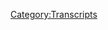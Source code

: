 {{Transcript
    | title         = [[636: April 27, 2009]]
    | caption       = [https://knowledgefight.libsyn.com/636-april-27-2009 Listen to this episode on Libsyn]
    | episodeNumber = [[636: April 27, 2009|636]]
    | length        = 01:43:08
}}

{{MessageBox
    | header     = Warning: Bot Generated Content
    | text       = This transcript was automatically generated by transcription software and likely contains many mistakes and misattributions. Please check the audio for definitive quotes, attribution, and context.
    | image      = N3yvass4myg91.webp
    | imagewidth = 50px
    | id         = warning
}}

{{TranscriptBlock
    | name      = Unknown Speaker
    | timestamp = 00:00:00.000
    | text      = N-N-N-N-N-N-N-Knowledge Fight
}}

{{TranscriptBlock
    | name      = Unknown Speaker
    | timestamp = 00:00:12.960
    | text      = Dan and Jordan, I am sweating.
}}

{{TranscriptBlock
    | name      = Unknown Speaker
    | timestamp = 00:00:19.600
    | text      = Knowledgefight.com, it's time to pray.
}}

{{TranscriptBlock
    | name      = Unknown Speaker
    | timestamp = 00:00:21.399
    | text      = I have great respect for Knowledgefight.
}}

{{TranscriptBlock
    | name      = Unknown Speaker
    | timestamp = 00:00:23.920
    | text      = Knowledgefight.
}}

{{TranscriptBlock
    | name      = Unknown Speaker
    | timestamp = 00:00:24.920
    | text      = I'm sick of them posing as if they're the good guys saying we are the bad guys.
}}

{{TranscriptBlock
    | name      = Unknown Speaker
    | timestamp = 00:00:29.359
    | text      = Knowledgefight.
}}

{{TranscriptBlock
    | name      = Unknown Speaker
    | timestamp = 00:00:30.359
    | text      = Dan and Jordan.
}}

{{TranscriptBlock
    | name      = Unknown Speaker
    | timestamp = 00:00:31.359
    | text      = Knowledgefight.
}}

{{TranscriptBlock
    | name      = Unknown Speaker
    | timestamp = 00:00:32.359
    | text      = Riddle her.
}}

{{TranscriptBlock
    | name      = Unknown Speaker
    | timestamp = 00:00:33.359
    | text      = Riddle her.
}}

{{TranscriptBlock
    | name      = Unknown Speaker
    | timestamp = 00:00:34.359
    | text      = Riddle her.
}}

{{TranscriptBlock
    | name      = Unknown Speaker
    | timestamp = 00:00:35.359
    | text      = Need money.
}}

{{TranscriptBlock
    | name      = Unknown Speaker
    | timestamp = 00:00:36.359
    | text      = Riddle her.
}}

{{TranscriptBlock
    | name      = Unknown Speaker
    | timestamp = 00:00:37.359
    | text      = Riddle her.
}}

{{TranscriptBlock
    | name      = Unknown Speaker
    | timestamp = 00:00:38.359
    | text      = Riddle her.
}}

{{TranscriptBlock
    | name      = Unknown Speaker
    | timestamp = 00:00:39.359
    | text      = Andy and Kansas.
}}

{{TranscriptBlock
    | name      = Unknown Speaker
    | timestamp = 00:00:40.359
    | text      = Andy and Kansas.
}}

{{TranscriptBlock
    | name      = Unknown Speaker
    | timestamp = 00:00:41.359
    | text      = Stop it.
}}

{{TranscriptBlock
    | name      = Unknown Speaker
    | timestamp = 00:00:42.359
    | text      = Andy and Kansas.
}}

{{TranscriptBlock
    | name      = Unknown Speaker
    | timestamp = 00:00:43.359
    | text      = Andy and Kansas.
}}

{{TranscriptBlock
    | name      = Unknown Speaker
    | timestamp = 00:00:44.359
    | text      = It's time to pray.
}}

{{TranscriptBlock
    | name      = Unknown Speaker
    | timestamp = 00:00:45.359
    | text      = Andy and Kansas.
}}

{{TranscriptBlock
    | name      = Unknown Speaker
    | timestamp = 00:00:46.359
    | text      = You're on the air.
}}

{{TranscriptBlock
    | name      = Unknown Speaker
    | timestamp = 00:00:47.359
    | text      = Thanks for holding.
}}

{{TranscriptBlock
    | name      = Unknown Speaker
    | timestamp = 00:00:48.359
    | text      = Hello Alex, I'm a first time caller.
}}

{{TranscriptBlock
    | name      = Unknown Speaker
    | timestamp = 00:00:49.359
    | text      = I'm a huge fan.
}}

{{TranscriptBlock
    | name      = Unknown Speaker
    | timestamp = 00:00:50.359
    | text      = I love your room.
}}

{{TranscriptBlock
    | name      = Unknown Speaker
    | timestamp = 00:00:51.359
    | text      = Knowledgefight.
}}

{{TranscriptBlock
    | name      = Unknown Speaker
    | timestamp = 00:00:52.359
    | text      = Knowledgefight.com.
}}

{{TranscriptBlock
    | name      = Unknown Speaker
    | timestamp = 00:00:53.359
    | text      = I love you.
}}

{{TranscriptBlock
    | name      = Unknown Speaker
    | timestamp = 00:00:54.359
    | text      = Hey everybody, welcome back to Knowledgefight, I'm Dan.
}}

{{TranscriptBlock
    | name      = Unknown Speaker
    | timestamp = 00:01:00.359
    | text      = I'm Jordan.
}}

{{TranscriptBlock
    | name      = Unknown Speaker
    | timestamp = 00:01:01.359
    | text      = We're a couple dudes.
}}

{{TranscriptBlock
    | name      = Unknown Speaker
    | timestamp = 00:01:02.359
    | text      = Let's sit around to worship the altar of Selene and talk a little bit about Alex Jones.
}}

{{TranscriptBlock
    | name      = Unknown Speaker
    | timestamp = 00:01:06.359
    | text      = Oh indeed we are Dan.
}}

{{TranscriptBlock
    | name      = Unknown Speaker
    | timestamp = 00:01:08.359
    | text      = Dan.
}}

{{TranscriptBlock
    | name      = Unknown Speaker
    | timestamp = 00:01:09.359
    | text      = Jordan.
}}

{{TranscriptBlock
    | name      = Unknown Speaker
    | timestamp = 00:01:10.359
    | text      = Quick question.
}}

{{TranscriptBlock
    | name      = Unknown Speaker
    | timestamp = 00:01:11.359
    | text      = Forgot your name for a second.
}}

{{TranscriptBlock
    | name      = Unknown Speaker
    | timestamp = 00:01:13.359
    | text      = That's fine.
}}

{{TranscriptBlock
    | name      = Unknown Speaker
    | timestamp = 00:01:14.359
    | text      = 2022, who are you?
}}

{{TranscriptBlock
    | name      = Unknown Speaker
    | timestamp = 00:01:15.359
    | text      = Eh, we'll come up with something.
}}

{{TranscriptBlock
    | name      = Unknown Speaker
    | timestamp = 00:01:17.359
    | text      = What's your bright spot today?
}}

{{TranscriptBlock
    | name      = Unknown Speaker
    | timestamp = 00:01:18.359
    | text      = My bright spot today is I put a new cover art on the show.
}}

{{TranscriptBlock
    | name      = Unknown Speaker
    | timestamp = 00:01:24.359
    | text      = This is an image that was sent to us a while back by a guy named Jack Kay.
}}

{{TranscriptBlock
    | name      = Unknown Speaker
    | timestamp = 00:01:28.359
    | text      = Not Jack Kay, the actress.
}}

{{TranscriptBlock
    | name      = Unknown Speaker
    | timestamp = 00:01:30.359
    | text      = No.
}}

{{TranscriptBlock
    | name      = Unknown Speaker
    | timestamp = 00:01:31.359
    | text      = Jack Kay.
}}

{{TranscriptBlock
    | name      = Unknown Speaker
    | timestamp = 00:01:32.359
    | text      = Yes.
}}

{{TranscriptBlock
    | name      = Unknown Speaker
    | timestamp = 00:01:33.359
    | text      = Yeah, yeah, yeah.
}}

{{TranscriptBlock
    | name      = Unknown Speaker
    | timestamp = 00:01:34.359
    | text      = Set this design.
}}

{{TranscriptBlock
    | name      = Unknown Speaker
    | timestamp = 00:01:35.359
    | text      = I really liked it and I've been thinking about freshening things up and it was our anniversary
}}

{{TranscriptBlock
    | name      = Unknown Speaker
    | timestamp = 00:01:40.120
    | text      = for the show.
}}

{{TranscriptBlock
    | name      = Unknown Speaker
    | timestamp = 00:01:41.120
    | text      = Sure.
}}

{{TranscriptBlock
    | name      = Unknown Speaker
    | timestamp = 00:01:42.120
    | text      = Brand new world.
}}

{{TranscriptBlock
    | name      = Unknown Speaker
    | timestamp = 00:01:43.120
    | text      = I thought the timing is perfect and I figured out what I'd been doing wrong in terms of
}}

{{TranscriptBlock
    | name      = Unknown Speaker
    | timestamp = 00:01:46.959
    | text      = why our like really old cover art was showing up in like Apple Podcasts and stuff.
}}

{{TranscriptBlock
    | name      = Unknown Speaker
    | timestamp = 00:01:52.760
    | text      = Yeah, yeah, yeah.
}}

{{TranscriptBlock
    | name      = Unknown Speaker
    | timestamp = 00:01:53.760
    | text      = Because it's been appearing.
}}

{{TranscriptBlock
    | name      = Unknown Speaker
    | timestamp = 00:01:54.760
    | text      = I sized the image wrong it turns out and apparently it was outside of the range of what iTunes
}}

{{TranscriptBlock
    | name      = Unknown Speaker
    | timestamp = 00:02:00.120
    | text      = and Apple Podcasts accepts.
}}

{{TranscriptBlock
    | name      = Unknown Speaker
    | timestamp = 00:02:01.920
    | text      = So I figured like fuck it, let's one fell swoop and so thanks to Jack that image is
}}

{{TranscriptBlock
    | name      = Unknown Speaker
    | timestamp = 00:02:07.439
    | text      = really great and I appreciate that people are really enjoying it and I love looking
}}

{{TranscriptBlock
    | name      = Unknown Speaker
    | timestamp = 00:02:12.139
    | text      = at it as well.
}}

{{TranscriptBlock
    | name      = Unknown Speaker
    | timestamp = 00:02:13.139
    | text      = Yeah, it is.
}}

{{TranscriptBlock
    | name      = Unknown Speaker
    | timestamp = 00:02:14.139
    | text      = There's so many things to find in there.
}}

{{TranscriptBlock
    | name      = Unknown Speaker
    | timestamp = 00:02:15.139
    | text      = It's really great.
}}

{{TranscriptBlock
    | name      = Unknown Speaker
    | timestamp = 00:02:16.139
    | text      = Yep.
}}

{{TranscriptBlock
    | name      = Unknown Speaker
    | timestamp = 00:02:17.139
    | text      = Some people are very confused by the pink guitar.
}}

{{TranscriptBlock
    | name      = Unknown Speaker
    | timestamp = 00:02:21.199
    | text      = That's a deep cut.
}}

{{TranscriptBlock
    | name      = Unknown Speaker
    | timestamp = 00:02:22.199
    | text      = It's true.
}}

{{TranscriptBlock
    | name      = Unknown Speaker
    | timestamp = 00:02:23.199
    | text      = Yeah, yeah, yeah.
}}

{{TranscriptBlock
    | name      = Unknown Speaker
    | timestamp = 00:02:24.199
    | text      = That's like a...
}}

{{TranscriptBlock
    | name      = Unknown Speaker
    | timestamp = 00:02:25.199
    | text      = And we will not explain it.
}}

{{TranscriptBlock
    | name      = Unknown Speaker
    | timestamp = 00:02:26.199
    | text      = Never.
}}

{{TranscriptBlock
    | name      = Unknown Speaker
    | timestamp = 00:02:27.199
    | text      = So yeah, what about you?
}}

{{TranscriptBlock
    | name      = Unknown Speaker
    | timestamp = 00:02:29.879
    | text      = My bright spot, Dan, is I saw The Eternals.
}}

{{TranscriptBlock
    | name      = Unknown Speaker
    | timestamp = 00:02:32.599
    | text      = Okay.
}}

{{TranscriptBlock
    | name      = Unknown Speaker
    | timestamp = 00:02:33.599
    | text      = That Marvel movie.
}}

{{TranscriptBlock
    | name      = Unknown Speaker
    | timestamp = 00:02:34.599
    | text      = I heard that was bad.
}}

{{TranscriptBlock
    | name      = Unknown Speaker
    | timestamp = 00:02:35.599
    | text      = Garbage.
}}

{{TranscriptBlock
    | name      = Unknown Speaker
    | timestamp = 00:02:36.599
    | text      = Absolute garbage.
}}

{{TranscriptBlock
    | name      = Unknown Speaker
    | timestamp = 00:02:37.599
    | text      = Yeah.
}}

{{TranscriptBlock
    | name      = Unknown Speaker
    | timestamp = 00:02:38.599
    | text      = Really, really terrible.
}}

{{TranscriptBlock
    | name      = Unknown Speaker
    | timestamp = 00:02:39.599
    | text      = But there's one moment in the film where, and part of the reason is bad is it is incomprehensible
}}

{{TranscriptBlock
    | name      = Unknown Speaker
    | timestamp = 00:02:44.120
    | text      = and what's comprehensible, incredibly stupid about their backstory.
}}

{{TranscriptBlock
    | name      = Unknown Speaker
    | timestamp = 00:02:47.879
    | text      = Sure.
}}

{{TranscriptBlock
    | name      = Unknown Speaker
    | timestamp = 00:02:48.879
    | text      = Well, they're eternal.
}}

{{TranscriptBlock
    | name      = Unknown Speaker
    | timestamp = 00:02:49.879
    | text      = Yeah, yeah, yeah.
}}

{{TranscriptBlock
    | name      = Unknown Speaker
    | timestamp = 00:02:50.879
    | text      = So apparently one of the deviants slowly, there's supposed to be this race of monster
}}

{{TranscriptBlock
    | name      = Unknown Speaker
    | timestamp = 00:02:54.639
    | text      = and The Eternals fight him and blah, blah, blah, you know the whole deal, right?
}}

{{TranscriptBlock
    | name      = Unknown Speaker
    | timestamp = 00:02:58.719
    | text      = So one of them gained sentience, right?
}}

{{TranscriptBlock
    | name      = Unknown Speaker
    | timestamp = 00:03:01.759
    | text      = And slowly starts to think and feel and has thoughts after absorbing one of these dudes.
}}

{{TranscriptBlock
    | name      = Unknown Speaker
    | timestamp = 00:03:06.120
    | text      = All right.
}}

{{TranscriptBlock
    | name      = Unknown Speaker
    | timestamp = 00:03:07.120
    | text      = So they find out that the God that created them both has really just been like playing
}}

{{TranscriptBlock
    | name      = Unknown Speaker
    | timestamp = 00:03:13.419
    | text      = ants and pushing them and making them fight this whole time, right?
}}

{{TranscriptBlock
    | name      = Unknown Speaker
    | timestamp = 00:03:17.680
    | text      = So the guy that gained sentience is like, hey, fuck this noise, let's team up and go
}}

{{TranscriptBlock
    | name      = Unknown Speaker
    | timestamp = 00:03:22.240
    | text      = after the real guy.
}}

{{TranscriptBlock
    | name      = Unknown Speaker
    | timestamp = 00:03:23.240
    | text      = We're just pawns in his dumb game.
}}

{{TranscriptBlock
    | name      = Unknown Speaker
    | timestamp = 00:03:25.280
    | text      = We're the people who are victims here, both of us, you and me, right?
}}

{{TranscriptBlock
    | name      = Unknown Speaker
    | timestamp = 00:03:28.680
    | text      = Was that Kamale?
}}

{{TranscriptBlock
    | name      = Unknown Speaker
    | timestamp = 00:03:29.680
    | text      = No, no, no.
}}

{{TranscriptBlock
    | name      = Unknown Speaker
    | timestamp = 00:03:30.680
    | text      = Okay.
}}

{{TranscriptBlock
    | name      = Unknown Speaker
    | timestamp = 00:03:31.680
    | text      = Kamale was one of The Eternals.
}}

{{TranscriptBlock
    | name      = Unknown Speaker
    | timestamp = 00:03:32.680
    | text      = Okay.
}}

{{TranscriptBlock
    | name      = Unknown Speaker
    | timestamp = 00:03:33.680
    | text      = So then they brutally murder this guy who had just gained sentience and was 100% correct
}}

{{TranscriptBlock
    | name      = Unknown Speaker
    | timestamp = 00:03:37.060
    | text      = about everything.
}}

{{TranscriptBlock
    | name      = Unknown Speaker
    | timestamp = 00:03:38.060
    | text      = Uh-huh.
}}

{{TranscriptBlock
    | name      = Unknown Speaker
    | timestamp = 00:03:39.060
    | text      = Oh, so The Eternals more...
}}

{{TranscriptBlock
    | name      = Unknown Speaker
    | timestamp = 00:03:40.060
    | text      = Yeah, yeah, yeah.
}}

{{TranscriptBlock
    | name      = Unknown Speaker
    | timestamp = 00:03:41.060
    | text      = Yeah, yeah, no.
}}

{{TranscriptBlock
    | name      = Unknown Speaker
    | timestamp = 00:03:42.060
    | text      = And this movie is bad because the only good guy in this movie was murdered immediately.
}}

{{TranscriptBlock
    | name      = Unknown Speaker
    | timestamp = 00:03:46.039
    | text      = By the ostensible heroes.
}}

{{TranscriptBlock
    | name      = Unknown Speaker
    | timestamp = 00:03:47.039
    | text      = By the ostensible good guys.
}}

{{TranscriptBlock
    | name      = Unknown Speaker
    | timestamp = 00:03:48.639
    | text      = And what made it my bright spot though is that in a way, I think it was an unintended
}}

{{TranscriptBlock
    | name      = Unknown Speaker
    | timestamp = 00:03:54.280
    | text      = microcosm of the Marvel machine.
}}

{{TranscriptBlock
    | name      = Unknown Speaker
    | timestamp = 00:03:57.719
    | text      = The one bright spot that said, listen, we can break through of this goddamn orthodox
}}

{{TranscriptBlock
    | name      = Unknown Speaker
    | timestamp = 00:04:03.240
    | text      = storytelling method.
}}

{{TranscriptBlock
    | name      = Unknown Speaker
    | timestamp = 00:04:05.039
    | text      = This is all made up of bullshit.
}}

{{TranscriptBlock
    | name      = Unknown Speaker
    | timestamp = 00:04:07.039
    | text      = We're just fighting for no reason.
}}

{{TranscriptBlock
    | name      = Unknown Speaker
    | timestamp = 00:04:09.000
    | text      = We got to change things.
}}

{{TranscriptBlock
    | name      = Unknown Speaker
    | timestamp = 00:04:10.000
    | text      = Murdered.
}}

{{TranscriptBlock
    | name      = Unknown Speaker
    | timestamp = 00:04:11.000
    | text      = And it's like, yeah, man, you nailed it.
}}

{{TranscriptBlock
    | name      = Unknown Speaker
    | timestamp = 00:04:12.919
    | text      = I'm glad that you dug deep and found some meaning in that movie.
}}

{{TranscriptBlock
    | name      = Unknown Speaker
    | timestamp = 00:04:15.919
    | text      = I did.
}}

{{TranscriptBlock
    | name      = Unknown Speaker
    | timestamp = 00:04:16.920
    | text      = I did.
}}

{{TranscriptBlock
    | name      = Unknown Speaker
    | timestamp = 00:04:17.920
    | text      = I've not seen it.
}}

{{TranscriptBlock
    | name      = Unknown Speaker
    | timestamp = 00:04:18.920
    | text      = So when I say I heard it's bad, I'm just basing it off.
}}

{{TranscriptBlock
    | name      = Unknown Speaker
    | timestamp = 00:04:20.040
    | text      = Don't ever see it.
}}

{{TranscriptBlock
    | name      = Unknown Speaker
    | timestamp = 00:04:21.040
    | text      = Random tweets.
}}

{{TranscriptBlock
    | name      = Unknown Speaker
    | timestamp = 00:04:22.040
    | text      = Real bad.
}}

{{TranscriptBlock
    | name      = Unknown Speaker
    | timestamp = 00:04:23.040
    | text      = I might have skimmed past.
}}

{{TranscriptBlock
    | name      = Unknown Speaker
    | timestamp = 00:04:24.040
    | text      = Real bad.
}}

{{TranscriptBlock
    | name      = Unknown Speaker
    | timestamp = 00:04:25.040
    | text      = So Jordan, today we have an episode to go over.
}}

{{TranscriptBlock
    | name      = Unknown Speaker
    | timestamp = 00:04:26.160
    | text      = We're going to go back into the past, not to 2003, but we're going to take a separate
}}

{{TranscriptBlock
    | name      = Unknown Speaker
    | timestamp = 00:04:31.160
    | text      = journey today because I was thinking about it and like, I don't want to fucking talk
}}

{{TranscriptBlock
    | name      = Unknown Speaker
    | timestamp = 00:04:36.139
    | text      = more about these same stupid conspiracy, like the COVID conspiracies, and I don't want to
}}

{{TranscriptBlock
    | name      = Unknown Speaker
    | timestamp = 00:04:41.360
    | text      = talk about like James O'Keefe, Project Veritas put out a video.
}}

{{TranscriptBlock
    | name      = Unknown Speaker
    | timestamp = 00:04:45.000
    | text      = Boo.
}}

{{TranscriptBlock
    | name      = Unknown Speaker
    | timestamp = 00:04:46.000
    | text      = I don't care.
}}

{{TranscriptBlock
    | name      = Unknown Speaker
    | timestamp = 00:04:47.000
    | text      = Who gives a shit?
}}

{{TranscriptBlock
    | name      = Unknown Speaker
    | timestamp = 00:04:48.000
    | text      = I don't want to hear about it.
}}

{{TranscriptBlock
    | name      = Unknown Speaker
    | timestamp = 00:04:49.000
    | text      = We're done.
}}

{{TranscriptBlock
    | name      = Unknown Speaker
    | timestamp = 00:04:50.000
    | text      = Yeah.
}}

{{TranscriptBlock
    | name      = Unknown Speaker
    | timestamp = 00:04:51.000
    | text      = Rand Paul got into a little fight with Fauci again.
}}

{{TranscriptBlock
    | name      = Unknown Speaker
    | timestamp = 00:04:52.000
    | text      = I don't care.
}}

{{TranscriptBlock
    | name      = Unknown Speaker
    | timestamp = 00:04:53.000
    | text      = Was he debating me?
}}

{{TranscriptBlock
    | name      = Unknown Speaker
    | timestamp = 00:04:54.000
    | text      = Then fuck off.
}}

{{TranscriptBlock
    | name      = Unknown Speaker
    | timestamp = 00:04:55.000
    | text      = Alex is probably going to have a fit.
}}

{{TranscriptBlock
    | name      = Unknown Speaker
    | timestamp = 00:04:56.000
    | text      = I don't care.
}}

{{TranscriptBlock
    | name      = Unknown Speaker
    | timestamp = 00:04:57.000
    | text      = So I just was like, I had the present day.
}}

{{TranscriptBlock
    | name      = Unknown Speaker
    | timestamp = 00:04:58.000
    | text      = I got to let it, let it simmer for a little bit.
}}

{{TranscriptBlock
    | name      = Unknown Speaker
    | timestamp = 00:04:59.959
    | text      = You're never going to do better than on Monday, the who's the most important person in the
}}

{{TranscriptBlock
    | name      = Unknown Speaker
    | timestamp = 00:05:03.560
    | text      = world.
}}

{{TranscriptBlock
    | name      = Unknown Speaker
    | timestamp = 00:05:04.560
    | text      = We can't follow it up.
}}

{{TranscriptBlock
    | name      = Unknown Speaker
    | timestamp = 00:05:05.560
    | text      = We can't follow it up.
}}

{{TranscriptBlock
    | name      = Unknown Speaker
    | timestamp = 00:05:06.560
    | text      = No.
}}

{{TranscriptBlock
    | name      = Unknown Speaker
    | timestamp = 00:05:07.560
    | text      = No.
}}

{{TranscriptBlock
    | name      = Unknown Speaker
    | timestamp = 00:05:08.560
    | text      = So I needed to go back to the past on a little bit of an excursion based on some, some things
}}

{{TranscriptBlock
    | name      = Unknown Speaker
    | timestamp = 00:05:13.199
    | text      = that I've stumbled across online and I want to explore some ideas that I had about them.
}}

{{TranscriptBlock
    | name      = Unknown Speaker
    | timestamp = 00:05:18.839
    | text      = But before we get down to business on all of that, let's take a little moment to say
}}

{{TranscriptBlock
    | name      = Unknown Speaker
    | timestamp = 00:05:21.759
    | text      = thank you and hello to some new wonks.
}}

{{TranscriptBlock
    | name      = Unknown Speaker
    | timestamp = 00:05:24.120
    | text      = So first Candy and Anzus, thank you so much.
}}

{{TranscriptBlock
    | name      = Unknown Speaker
    | timestamp = 00:05:26.319
    | text      = You are now a policy wonk.
}}

{{TranscriptBlock
    | name      = Unknown Speaker
    | timestamp = 00:05:27.600
    | text      = I'm a policy wonk.
}}

{{TranscriptBlock
    | name      = Unknown Speaker
    | timestamp = 00:05:28.720
    | text      = Thanks Candy.
}}

{{TranscriptBlock
    | name      = Unknown Speaker
    | timestamp = 00:05:29.720
    | text      = Thank you.
}}

{{TranscriptBlock
    | name      = Unknown Speaker
    | timestamp = 00:05:30.720
    | text      = Next, I am now the scout wonk.
}}

{{TranscriptBlock
    | name      = Unknown Speaker
    | timestamp = 00:05:31.720
    | text      = Thank you so much.
}}

{{TranscriptBlock
    | name      = Unknown Speaker
    | timestamp = 00:05:32.720
    | text      = You are now a policy wonk.
}}

{{TranscriptBlock
    | name      = Unknown Speaker
    | timestamp = 00:05:33.720
    | text      = I'm a policy wonk.
}}

{{TranscriptBlock
    | name      = Unknown Speaker
    | timestamp = 00:05:34.720
    | text      = Thank you so much.
}}

{{TranscriptBlock
    | name      = Unknown Speaker
    | timestamp = 00:05:35.720
    | text      = Thank you.
}}

{{TranscriptBlock
    | name      = Unknown Speaker
    | timestamp = 00:05:36.720
    | text      = Next, Keon, the trisexual ant being.
}}

{{TranscriptBlock
    | name      = Unknown Speaker
    | timestamp = 00:05:38.399
    | text      = Thank you so much.
}}

{{TranscriptBlock
    | name      = Unknown Speaker
    | timestamp = 00:05:39.399
    | text      = You are now a policy wonk.
}}

{{TranscriptBlock
    | name      = Unknown Speaker
    | timestamp = 00:05:40.560
    | text      = I'm a policy wonk.
}}

{{TranscriptBlock
    | name      = Unknown Speaker
    | timestamp = 00:05:41.560
    | text      = Next, Keon.
}}

{{TranscriptBlock
    | name      = Unknown Speaker
    | timestamp = 00:05:42.560
    | text      = Thank you.
}}

{{TranscriptBlock
    | name      = Unknown Speaker
    | timestamp = 00:05:43.560
    | text      = Next, the common Florida burb guy.
}}

{{TranscriptBlock
    | name      = Unknown Speaker
    | timestamp = 00:05:44.560
    | text      = Thank you so much.
}}

{{TranscriptBlock
    | name      = Unknown Speaker
    | timestamp = 00:05:45.560
    | text      = You are now a policy wonk.
}}

{{TranscriptBlock
    | name      = Unknown Speaker
    | timestamp = 00:05:46.560
    | text      = I'm a policy wonk.
}}

{{TranscriptBlock
    | name      = Unknown Speaker
    | timestamp = 00:05:47.560
    | text      = Thank you very much.
}}

{{TranscriptBlock
    | name      = Unknown Speaker
    | timestamp = 00:05:48.560
    | text      = And Joshua Kimball, who wonders if he ever crossed paths with Dan in the movie theaters
}}

{{TranscriptBlock
    | name      = Unknown Speaker
    | timestamp = 00:05:52.360
    | text      = of Columbia, Missouri in the mid and late 2000s.
}}

{{TranscriptBlock
    | name      = Unknown Speaker
    | timestamp = 00:05:55.399
    | text      = Thank you so much.
}}

{{TranscriptBlock
    | name      = Unknown Speaker
    | timestamp = 00:05:56.399
    | text      = You are now a policy wonk.
}}

{{TranscriptBlock
    | name      = Unknown Speaker
    | timestamp = 00:05:57.399
    | text      = I'm a policy wonk.
}}

{{TranscriptBlock
    | name      = Unknown Speaker
    | timestamp = 00:05:58.399
    | text      = Thank you very much.
}}

{{TranscriptBlock
    | name      = Unknown Speaker
    | timestamp = 00:05:59.399
    | text      = I would say there's a decent chance, I guess.
}}

{{TranscriptBlock
    | name      = Unknown Speaker
    | timestamp = 00:06:03.800
    | text      = Yeah.
}}

{{TranscriptBlock
    | name      = Unknown Speaker
    | timestamp = 00:06:04.800
    | text      = Anyway, Jordan, so look, here's the other downside of this episode.
}}

{{TranscriptBlock
    | name      = Unknown Speaker
    | timestamp = 00:06:09.600
    | text      = We're recording this on Thursday.
}}

{{TranscriptBlock
    | name      = Unknown Speaker
    | timestamp = 00:06:12.240
    | text      = Yes, indeed.
}}

{{TranscriptBlock
    | name      = Unknown Speaker
    | timestamp = 00:06:13.240
    | text      = And we just got news that Stuart Rhodes got arrested.
}}

{{TranscriptBlock
    | name      = Unknown Speaker
    | timestamp = 00:06:16.279
    | text      = Oh, yeah, yeah, yeah.
}}

{{TranscriptBlock
    | name      = Unknown Speaker
    | timestamp = 00:06:17.360
    | text      = That one was kind of big.
}}

{{TranscriptBlock
    | name      = Unknown Speaker
    | timestamp = 00:06:18.680
    | text      = And boy, I would love to talk about that.
}}

{{TranscriptBlock
    | name      = Unknown Speaker
    | timestamp = 00:06:21.120
    | text      = Yeah, instead we're going back to July 23rd, 1860, the first time we talked about a civil
}}

{{TranscriptBlock
    | name      = Unknown Speaker
    | timestamp = 00:06:27.199
    | text      = war.
}}

{{TranscriptBlock
    | name      = Unknown Speaker
    | timestamp = 00:06:28.199
    | text      = The first time Stuart Rhodes got arrested.
}}

{{TranscriptBlock
    | name      = Unknown Speaker
    | timestamp = 00:06:29.199
    | text      = Yeah, exactly.
}}

{{TranscriptBlock
    | name      = Unknown Speaker
    | timestamp = 00:06:30.199
    | text      = I think that Alex's response to this will be very illuminating, very interesting.
}}

{{TranscriptBlock
    | name      = Unknown Speaker
    | timestamp = 00:06:35.279
    | text      = And I can't wait to talk about that on Monday.
}}

{{TranscriptBlock
    | name      = Unknown Speaker
    | timestamp = 00:06:37.759
    | text      = It frustrates me that there's no way for us to do that for this episode.
}}

{{TranscriptBlock
    | name      = Unknown Speaker
    | timestamp = 00:06:40.439
    | text      = I'm broadcasting from Paraguay for no reason.
}}

{{TranscriptBlock
    | name      = Unknown Speaker
    | timestamp = 00:06:44.480
    | text      = So I was going back through some of the archives and such of Alex's shows and other things
}}

{{TranscriptBlock
    | name      = Unknown Speaker
    | timestamp = 00:06:51.139
    | text      = on Info Wars.
}}

{{TranscriptBlock
    | name      = Unknown Speaker
    | timestamp = 00:06:52.360
    | text      = And one of the things I noticed was there's a bit of a pattern as it relates to how public
}}

{{TranscriptBlock
    | name      = Unknown Speaker
    | timestamp = 00:06:58.699
    | text      = health crises are covered.
}}

{{TranscriptBlock
    | name      = Unknown Speaker
    | timestamp = 00:07:01.779
    | text      = And so I noticed a number of things surrounding, in particular, the end of April in 2009, which
}}

{{TranscriptBlock
    | name      = Unknown Speaker
    | timestamp = 00:07:09.279
    | text      = is when the H1N1 swine flu pandemic was really getting going and the first cases were identified.
}}

{{TranscriptBlock
    | name      = Unknown Speaker
    | timestamp = 00:07:17.920
    | text      = Yes, I remember that.
}}

{{TranscriptBlock
    | name      = Unknown Speaker
    | timestamp = 00:07:19.839
    | text      = And I started to recognize there are some things that would be well worth our time to
}}

{{TranscriptBlock
    | name      = Unknown Speaker
    | timestamp = 00:07:26.740
    | text      = look at as it relates to Alex's behavior in the present day and draw some connections
}}

{{TranscriptBlock
    | name      = Unknown Speaker
    | timestamp = 00:07:32.279
    | text      = and threads.
}}

{{TranscriptBlock
    | name      = Unknown Speaker
    | timestamp = 00:07:33.279
    | text      = Almost like maybe there's a template.
}}

{{TranscriptBlock
    | name      = Unknown Speaker
    | timestamp = 00:07:34.279
    | text      = Almost.
}}

{{TranscriptBlock
    | name      = Unknown Speaker
    | timestamp = 00:07:35.279
    | text      = So I want to start off with a little bit of a comment, and that is that I mean in no way
}}

{{TranscriptBlock
    | name      = Unknown Speaker
    | timestamp = 00:07:40.839
    | text      = to minimize the impact of the 2009 H1N1 outbreak in this episode.
}}

{{TranscriptBlock
    | name      = Unknown Speaker
    | timestamp = 00:07:45.800
    | text      = I'm not minimizing or belittling it.
}}

{{TranscriptBlock
    | name      = Unknown Speaker
    | timestamp = 00:07:47.720
    | text      = It was a serious public health event and a lot of people got sick and died.
}}

{{TranscriptBlock
    | name      = Unknown Speaker
    | timestamp = 00:07:51.079
    | text      = But I think it's very clear from history that it wasn't as severe an event as what we're
}}

{{TranscriptBlock
    | name      = Unknown Speaker
    | timestamp = 00:07:54.560
    | text      = living through in the present.
}}

{{TranscriptBlock
    | name      = Unknown Speaker
    | timestamp = 00:07:56.879
    | text      = The point of this episode that I put together today is to look at some of Alex's coverage
}}

{{TranscriptBlock
    | name      = Unknown Speaker
    | timestamp = 00:08:00.339
    | text      = from the early days of H1N1 or the swine flu outbreak to highlight the ways that his rhetoric
}}

{{TranscriptBlock
    | name      = Unknown Speaker
    | timestamp = 00:08:05.600
    | text      = was almost identical to the ways he behaved in the early days of the COVID pandemic at
}}

{{TranscriptBlock
    | name      = Unknown Speaker
    | timestamp = 00:08:09.720
    | text      = the beginning of 2020.
}}

{{TranscriptBlock
    | name      = Unknown Speaker
    | timestamp = 00:08:11.879
    | text      = Alex's tone has changed a bit since that point, but it's my contention that he's only had
}}

{{TranscriptBlock
    | name      = Unknown Speaker
    | timestamp = 00:08:16.079
    | text      = to change his rhetoric because he fucked up.
}}

{{TranscriptBlock
    | name      = Unknown Speaker
    | timestamp = 00:08:18.920
    | text      = Over the course of this, I'm going to argue that Alex has a method of responding to things
}}

{{TranscriptBlock
    | name      = Unknown Speaker
    | timestamp = 00:08:22.319
    | text      = like novel outbreaks that has absolutely nothing to do with the reality of the situation, but
}}

{{TranscriptBlock
    | name      = Unknown Speaker
    | timestamp = 00:08:26.839
    | text      = is actually motivated by the utility that this method has in terms of building and pushing
}}

{{TranscriptBlock
    | name      = Unknown Speaker
    | timestamp = 00:08:31.519
    | text      = predetermined narratives.
}}

{{TranscriptBlock
    | name      = Unknown Speaker
    | timestamp = 00:08:34.019
    | text      = These central narratives are the virus is man-made, it's a bioweapon, it was deployed
}}

{{TranscriptBlock
    | name      = Unknown Speaker
    | timestamp = 00:08:38.759
    | text      = in order to put in martial law, it was deployed in order to make people get vaccines, and
}}

{{TranscriptBlock
    | name      = Unknown Speaker
    | timestamp = 00:08:43.320
    | text      = that the vaccines will be mandated and they're secretly meant to hurt you.
}}

{{TranscriptBlock
    | name      = Unknown Speaker
    | timestamp = 00:08:47.679
    | text      = In addition to these narratives, I contend that Alex also uses some hallmark techniques
}}

{{TranscriptBlock
    | name      = Unknown Speaker
    | timestamp = 00:08:51.419
    | text      = in order to reinforce his narratives, and uses set strategies in order to get his message
}}

{{TranscriptBlock
    | name      = Unknown Speaker
    | timestamp = 00:08:55.600
    | text      = out.
}}

{{TranscriptBlock
    | name      = Unknown Speaker
    | timestamp = 00:08:56.600
    | text      = Through examining a few broadcasts from 2009, I believe that all this is pretty clearly
}}

{{TranscriptBlock
    | name      = Unknown Speaker
    | timestamp = 00:09:00.500
    | text      = borne out, and I hope that looking at this will be helpful in terms of understanding
}}

{{TranscriptBlock
    | name      = Unknown Speaker
    | timestamp = 00:09:04.440
    | text      = how meaningless Alex's stories about the present pandemic really are.
}}

{{TranscriptBlock
    | name      = Unknown Speaker
    | timestamp = 00:09:08.840
    | text      = Earlier I said Alex's narratives about COVID are so convoluted and like all over the map
}}

{{TranscriptBlock
    | name      = Unknown Speaker
    | timestamp = 00:09:12.879
    | text      = right now because he fucked up, and what I mean by that is this.
}}

{{TranscriptBlock
    | name      = Unknown Speaker
    | timestamp = 00:09:16.539
    | text      = In the past, Alex was able to maximize his outcomes by following basically the same script
}}

{{TranscriptBlock
    | name      = Unknown Speaker
    | timestamp = 00:09:20.639
    | text      = that he used at the beginning of the COVID outbreak.
}}

{{TranscriptBlock
    | name      = Unknown Speaker
    | timestamp = 00:09:23.659
    | text      = In these instances, whether it was the avian flu in 2005, Ebola in 2014, or H1N1 in 2009,
}}

{{TranscriptBlock
    | name      = Unknown Speaker
    | timestamp = 00:09:31.259
    | text      = the public health response was competent, and we got lucky, so the diseases didn't end
}}

{{TranscriptBlock
    | name      = Unknown Speaker
    | timestamp = 00:09:35.799
    | text      = up causing the sort of social disruption that we've seen in the last few years.
}}

{{TranscriptBlock
    | name      = Unknown Speaker
    | timestamp = 00:09:40.559
    | text      = That's the sweet spot for someone like Alex to work in.
}}

{{TranscriptBlock
    | name      = Unknown Speaker
    | timestamp = 00:09:43.120
    | text      = There's a legitimate public health concern that he can spread bullshit about, but the
}}

{{TranscriptBlock
    | name      = Unknown Speaker
    | timestamp = 00:09:46.580
    | text      = adults working on the actual problems are still able to get their work done to avert
}}

{{TranscriptBlock
    | name      = Unknown Speaker
    | timestamp = 00:09:50.740
    | text      = any real, long-running troubles.
}}

{{TranscriptBlock
    | name      = Unknown Speaker
    | timestamp = 00:09:53.100
    | text      = Alex gets to fear monger, make a ton of unfounded claims, and then when things die down he can
}}

{{TranscriptBlock
    | name      = Unknown Speaker
    | timestamp = 00:09:57.620
    | text      = move on to another subject altogether.
}}

{{TranscriptBlock
    | name      = Unknown Speaker
    | timestamp = 00:10:00.139
    | text      = In fact, because things are being competently handled, he doesn't even really have to make
}}

{{TranscriptBlock
    | name      = Unknown Speaker
    | timestamp = 00:10:04.100
    | text      = a story like H1N1 the number one story in his rotation every day over and over again.
}}

{{TranscriptBlock
    | name      = Unknown Speaker
    | timestamp = 00:10:10.340
    | text      = Alex would have had every expectation based on every single time he's done this in the
}}

{{TranscriptBlock
    | name      = Unknown Speaker
    | timestamp = 00:10:14.580
    | text      = past that COVID would go the same way, but it didn't, and he stuck.
}}

{{TranscriptBlock
    | name      = Unknown Speaker
    | timestamp = 00:10:19.659
    | text      = I believe that had things gone poorly in the past in other instances, he would see a similar
}}

{{TranscriptBlock
    | name      = Unknown Speaker
    | timestamp = 00:10:26.740
    | text      = deterioration of Alex trying to stay, keep his grip on the narrative as things just spiral
}}

{{TranscriptBlock
    | name      = Unknown Speaker
    | timestamp = 00:10:34.740
    | text      = out of control.
}}

{{TranscriptBlock
    | name      = Unknown Speaker
    | timestamp = 00:10:35.740
    | text      = I mean, obviously the most important, not most important, but definitely not coincidental
}}

{{TranscriptBlock
    | name      = Unknown Speaker
    | timestamp = 00:10:41.139
    | text      = thing is that the president that he wanted was in the White House at the time that he
}}

{{TranscriptBlock
    | name      = Unknown Speaker
    | timestamp = 00:10:46.059
    | text      = did not get what he wanted in a way that made it look like he got what he wanted.
}}

{{TranscriptBlock
    | name      = Unknown Speaker
    | timestamp = 00:10:50.500
    | text      = Is this irony?
}}

{{TranscriptBlock
    | name      = Unknown Speaker
    | timestamp = 00:10:51.500
    | text      = It is not irony so much as a self-fulfilling failure prophecy.
}}

{{TranscriptBlock
    | name      = Unknown Speaker
    | timestamp = 00:10:55.019
    | text      = Is it more a set irony?
}}

{{TranscriptBlock
    | name      = Unknown Speaker
    | timestamp = 00:10:57.059
    | text      = It could be.
}}

{{TranscriptBlock
    | name      = Unknown Speaker
    | timestamp = 00:10:58.059
    | text      = So we're going to start here looking at an episode of Jason Burmese's show, The Info
}}

{{TranscriptBlock
    | name      = Unknown Speaker
    | timestamp = 00:11:03.259
    | text      = Warrior.
}}

{{TranscriptBlock
    | name      = Unknown Speaker
    | timestamp = 00:11:04.259
    | text      = Interesting.
}}

{{TranscriptBlock
    | name      = Unknown Speaker
    | timestamp = 00:11:05.259
    | text      = Jason Burmese back in the fold now, he was of course one of the guys who made Loose Change,
}}

{{TranscriptBlock
    | name      = Unknown Speaker
    | timestamp = 00:11:11.019
    | text      = him and Alex, I guess, became best friends.
}}

{{TranscriptBlock
    | name      = Unknown Speaker
    | timestamp = 00:11:14.100
    | text      = Forever.
}}

{{TranscriptBlock
    | name      = Unknown Speaker
    | timestamp = 00:11:15.100
    | text      = I honestly think if you look back at some of the earlier times in Info Wars history,
}}

{{TranscriptBlock
    | name      = Unknown Speaker
    | timestamp = 00:11:19.580
    | text      = like around these, you know, 2008, 2009, this stretch of time, Alex owes a lot to Jason
}}

{{TranscriptBlock
    | name      = Unknown Speaker
    | timestamp = 00:11:26.659
    | text      = Burmese in terms of, first of all, Loose Change.
}}

{{TranscriptBlock
    | name      = Unknown Speaker
    | timestamp = 00:11:30.500
    | text      = Sure.
}}

{{TranscriptBlock
    | name      = Unknown Speaker
    | timestamp = 00:11:31.500
    | text      = Second, he was the guy who would fill in for Alex when Alex had no other employees.
}}

{{TranscriptBlock
    | name      = Unknown Speaker
    | timestamp = 00:11:35.860
    | text      = And he was the person who Alex had like as another show, when there were no other shows
}}

{{TranscriptBlock
    | name      = Unknown Speaker
    | timestamp = 00:11:40.779
    | text      = on the Info Wars Network in quotes.
}}

{{TranscriptBlock
    | name      = Unknown Speaker
    | timestamp = 00:11:43.620
    | text      = Right, right, right.
}}

{{TranscriptBlock
    | name      = Unknown Speaker
    | timestamp = 00:11:44.659
    | text      = So Jason Burmese has this show, The Info Warrior, that's evenings, it's an evening show.
}}

{{TranscriptBlock
    | name      = Unknown Speaker
    | timestamp = 00:11:49.740
    | text      = And on this April 27th, 2009 episode, Alex is filling in because Jason is running late.
}}

{{TranscriptBlock
    | name      = Unknown Speaker
    | timestamp = 00:11:56.279
    | text      = And so Alex gets into a little bit of news about the H1N1.
}}

{{TranscriptBlock
    | name      = Unknown Speaker
    | timestamp = 00:12:01.419
    | text      = So I would ask the Genesis Network folks up there, if you get on the line and somebody
}}

{{TranscriptBlock
    | name      = Unknown Speaker
    | timestamp = 00:12:07.139
    | text      = is not from Mexico or doesn't have family in Mexico or not from San Antonio or other
}}

{{TranscriptBlock
    | name      = Unknown Speaker
    | timestamp = 00:12:10.980
    | text      = areas, where there are outbreaks of this, we would ask folks to call in later, just
}}

{{TranscriptBlock
    | name      = Unknown Speaker
    | timestamp = 00:12:16.539
    | text      = in the next hour after we get some of these calls from Mexico or areas affected by this
}}

{{TranscriptBlock
    | name      = Unknown Speaker
    | timestamp = 00:12:21.200
    | text      = new designer virus is exactly what it looks like.
}}

{{TranscriptBlock
    | name      = Unknown Speaker
    | timestamp = 00:12:25.940
    | text      = So we have a presentation already, like this is days after the first cases are identified
}}

{{TranscriptBlock
    | name      = Unknown Speaker
    | timestamp = 00:12:32.179
    | text      = in the United States, pretty shortly after the news had broken of the first cases in
}}

{{TranscriptBlock
    | name      = Unknown Speaker
    | timestamp = 00:12:37.220
    | text      = Mexico.
}}

{{TranscriptBlock
    | name      = Unknown Speaker
    | timestamp = 00:12:38.220
    | text      = And already, this is pre-determined to be a designed virus, this is manufactured, they
}}

{{TranscriptBlock
    | name      = Unknown Speaker
    | timestamp = 00:12:44.100
    | text      = did this, they cooked this shit up.
}}

{{TranscriptBlock
    | name      = Unknown Speaker
    | timestamp = 00:12:48.220
    | text      = It's a formula, it's a knee-jerk reaction.
}}

{{TranscriptBlock
    | name      = Unknown Speaker
    | timestamp = 00:12:50.220
    | text      = It really was like he didn't even think about it, it was just like, oh, he doesn't even
}}

{{TranscriptBlock
    | name      = Unknown Speaker
    | timestamp = 00:12:55.220
    | text      = know how to speak of viruses that aren't designed, like the idea of, oh, the designer virus,
}}

{{TranscriptBlock
    | name      = Unknown Speaker
    | timestamp = 00:12:59.960
    | text      = the flu.
}}

{{TranscriptBlock
    | name      = Unknown Speaker
    | timestamp = 00:13:00.960
    | text      = I think a lot of times you could look at any wild-born virus or disease and you could find
}}

{{TranscriptBlock
    | name      = Unknown Speaker
    | timestamp = 00:13:08.940
    | text      = something suspicious about it, like you could probably find something that's weird about
}}

{{TranscriptBlock
    | name      = Unknown Speaker
    | timestamp = 00:13:14.039
    | text      = most diseases that-
}}

{{TranscriptBlock
    | name      = Unknown Speaker
    | timestamp = 00:13:15.740
    | text      = Well, I mean, viruses are weird in the first place, they're alive, but they're not alive,
}}

{{TranscriptBlock
    | name      = Unknown Speaker
    | timestamp = 00:13:20.019
    | text      = what does that even fucking mean?
}}

{{TranscriptBlock
    | name      = Unknown Speaker
    | timestamp = 00:13:21.220
    | text      = You guys are driving me crazy.
}}

{{TranscriptBlock
    | name      = Unknown Speaker
    | timestamp = 00:13:22.379
    | text      = Sure, but you could find something to cast suspicion on, and in this case it's that there
}}

{{TranscriptBlock
    | name      = Unknown Speaker
    | timestamp = 00:13:26.299
    | text      = are elements of swine, avian, and human flu influences that make up this new novel condition.
}}

{{TranscriptBlock
    | name      = Unknown Speaker
    | timestamp = 00:13:35.899
    | text      = But that's not that surprising.
}}

{{TranscriptBlock
    | name      = Unknown Speaker
    | timestamp = 00:13:37.899
    | text      = Especially not now.
}}

{{TranscriptBlock
    | name      = Unknown Speaker
    | timestamp = 00:13:39.580
    | text      = Well, experts and scientists and researchers who weighed in on it, even at the time, they
}}

{{TranscriptBlock
    | name      = Unknown Speaker
    | timestamp = 00:13:44.899
    | text      = talk about recombining that happens when one, let's say one pig is infected with multiple
}}

{{TranscriptBlock
    | name      = Unknown Speaker
    | timestamp = 00:13:51.580
    | text      = viruses, they will trade genetic information, and you can end up with the genetic information
}}

{{TranscriptBlock
    | name      = Unknown Speaker
    | timestamp = 00:13:58.500
    | text      = of various different flus combining into one, and so that's basically as much as he has
}}

{{TranscriptBlock
    | name      = Unknown Speaker
    | timestamp = 00:14:04.539
    | text      = for this was designed, it's because there's these hallmarks of three different types of
}}

{{TranscriptBlock
    | name      = Unknown Speaker
    | timestamp = 00:14:09.539
    | text      = flu.
}}

{{TranscriptBlock
    | name      = Unknown Speaker
    | timestamp = 00:14:10.539
    | text      = It's a weak argument, but that's stamped in the narrative immediately.
}}

{{TranscriptBlock
    | name      = Unknown Speaker
    | timestamp = 00:14:17.139
    | text      = Instant.
}}

{{TranscriptBlock
    | name      = Unknown Speaker
    | timestamp = 00:14:18.139
    | text      = And once you know that it's designed, we gotta ask yourself some other questions about it.
}}

{{TranscriptBlock
    | name      = Unknown Speaker
    | timestamp = 00:14:22.340
    | text      = Who designed it?
}}

{{TranscriptBlock
    | name      = Unknown Speaker
    | timestamp = 00:14:23.340
    | text      = Also, is swine flu a biological weapon?
}}

{{TranscriptBlock
    | name      = Unknown Speaker
    | timestamp = 00:14:25.539
    | text      = Excellent article that is up on prisonplanet.com that Burmus is going to be going over.
}}

{{TranscriptBlock
    | name      = Unknown Speaker
    | timestamp = 00:14:31.019
    | text      = Another one, is swine flu a biological weapon again, that was the printer friendly version
}}

{{TranscriptBlock
    | name      = Unknown Speaker
    | timestamp = 00:14:35.940
    | text      = of that.
}}

{{TranscriptBlock
    | name      = Unknown Speaker
    | timestamp = 00:14:36.940
    | text      = Yeah, you just gotta stop overprinting here, man.
}}

{{TranscriptBlock
    | name      = Unknown Speaker
    | timestamp = 00:14:39.700
    | text      = I mean-
}}

{{TranscriptBlock
    | name      = Unknown Speaker
    | timestamp = 00:14:40.700
    | text      = He acts like he's reading two headlines, but it's the same article.
}}

{{TranscriptBlock
    | name      = Unknown Speaker
    | timestamp = 00:14:44.259
    | text      = Is he considered the overhead that comes along with the amount of toner he uses?
}}

{{TranscriptBlock
    | name      = Unknown Speaker
    | timestamp = 00:14:48.899
    | text      = It's gotta be huge.
}}

{{TranscriptBlock
    | name      = Unknown Speaker
    | timestamp = 00:14:49.899
    | text      = I mean, it's crazy.
}}

{{TranscriptBlock
    | name      = Unknown Speaker
    | timestamp = 00:14:50.899
    | text      = Yeah, when I was making the buttons that I sent out, it was-
}}

{{TranscriptBlock
    | name      = Unknown Speaker
    | timestamp = 00:14:53.379
    | text      = Every time you bought ink, you were like, what?
}}

{{TranscriptBlock
    | name      = Unknown Speaker
    | timestamp = 00:14:55.379
    | text      = It was at expense.
}}

{{TranscriptBlock
    | name      = Unknown Speaker
    | timestamp = 00:14:56.379
    | text      = It was ridiculous.
}}

{{TranscriptBlock
    | name      = Unknown Speaker
    | timestamp = 00:14:57.379
    | text      = Yes.
}}

{{TranscriptBlock
    | name      = Unknown Speaker
    | timestamp = 00:14:58.379
    | text      = There's no way that this is okay.
}}

{{TranscriptBlock
    | name      = Unknown Speaker
    | timestamp = 00:14:59.379
    | text      = No, and he's doing this every day.
}}

{{TranscriptBlock
    | name      = Unknown Speaker
    | timestamp = 00:15:00.379
    | text      = What are these stacks about?
}}

{{TranscriptBlock
    | name      = Unknown Speaker
    | timestamp = 00:15:01.940
    | text      = Oof.
}}

{{TranscriptBlock
    | name      = Unknown Speaker
    | timestamp = 00:15:02.940
    | text      = Empty paper.
}}

{{TranscriptBlock
    | name      = Unknown Speaker
    | timestamp = 00:15:03.940
    | text      = Yeah, and some of them are even like color printed too.
}}

{{TranscriptBlock
    | name      = Unknown Speaker
    | timestamp = 00:15:05.620
    | text      = And unreal, you are throwing money away.
}}

{{TranscriptBlock
    | name      = Unknown Speaker
    | timestamp = 00:15:08.620
    | text      = So it's probably not surprising, but this headline that Alex is reading suggesting that
}}

{{TranscriptBlock
    | name      = Unknown Speaker
    | timestamp = 00:15:12.419
    | text      = swine flu could be a biological weapon was written by Paul Joseph Watson.
}}

{{TranscriptBlock
    | name      = Unknown Speaker
    | timestamp = 00:15:16.620
    | text      = Paul is hip by this point in 2009 and seems to be aware that he should probably cover
}}

{{TranscriptBlock
    | name      = Unknown Speaker
    | timestamp = 00:15:20.700
    | text      = his ass.
}}

{{TranscriptBlock
    | name      = Unknown Speaker
    | timestamp = 00:15:21.700
    | text      = So this article starts like this, quote, there are some factors that suggest the swine flu
}}

{{TranscriptBlock
    | name      = Unknown Speaker
    | timestamp = 00:15:26.360
    | text      = killing people in Mexico may be a biological weapon, but obviously no such conclusion can
}}

{{TranscriptBlock
    | name      = Unknown Speaker
    | timestamp = 00:15:31.240
    | text      = be drawn at this time.
}}

{{TranscriptBlock
    | name      = Unknown Speaker
    | timestamp = 00:15:32.620
    | text      = Oh man.
}}

{{TranscriptBlock
    | name      = Unknown Speaker
    | timestamp = 00:15:33.620
    | text      = Well done, Paul.
}}

{{TranscriptBlock
    | name      = Unknown Speaker
    | timestamp = 00:15:34.620
    | text      = Wow.
}}

{{TranscriptBlock
    | name      = Unknown Speaker
    | timestamp = 00:15:35.620
    | text      = The lead of Paul's story is that there's no conclusive answer, but wouldn't it be fun
}}

{{TranscriptBlock
    | name      = Unknown Speaker
    | timestamp = 00:15:38.980
    | text      = to spend the next 12 or so paragraphs heavily insinuating that you don't have a conclusive
}}

{{TranscriptBlock
    | name      = Unknown Speaker
    | timestamp = 00:15:43.179
    | text      = answer but you think that the swine flu probably is a biological weapon?
}}

{{TranscriptBlock
    | name      = Unknown Speaker
    | timestamp = 00:15:46.779
    | text      = That sounds fun.
}}

{{TranscriptBlock
    | name      = Unknown Speaker
    | timestamp = 00:15:47.779
    | text      = Yeah!
}}

{{TranscriptBlock
    | name      = Unknown Speaker
    | timestamp = 00:15:48.779
    | text      = Yeah, yeah, yeah.
}}

{{TranscriptBlock
    | name      = Unknown Speaker
    | timestamp = 00:15:49.779
    | text      = So the article that Paul has written largely relies on an alleged source who spoke to former
}}

{{TranscriptBlock
    | name      = Unknown Speaker
    | timestamp = 00:15:53.240
    | text      = regular Infowars guest Wayne Madsen.
}}

{{TranscriptBlock
    | name      = Unknown Speaker
    | timestamp = 00:15:56.139
    | text      = Wayne is one of Alex's old best buddies, and he was the guy who broke that story about
}}

{{TranscriptBlock
    | name      = Unknown Speaker
    | timestamp = 00:16:00.000
    | text      = Hillary Clinton's personal chef being found dead with a note attached to him that said
}}

{{TranscriptBlock
    | name      = Unknown Speaker
    | timestamp = 00:16:03.779
    | text      = call Larry Nichols.
}}

{{TranscriptBlock
    | name      = Unknown Speaker
    | timestamp = 00:16:05.240
    | text      = So you know that this dude is credible as hell.
}}

{{TranscriptBlock
    | name      = Unknown Speaker
    | timestamp = 00:16:07.019
    | text      = He's the good shit.
}}

{{TranscriptBlock
    | name      = Unknown Speaker
    | timestamp = 00:16:08.019
    | text      = He stopped talking to Alex a little bit after Alex went all in for Trump, since Wayne was
}}

{{TranscriptBlock
    | name      = Unknown Speaker
    | timestamp = 00:16:12.179
    | text      = a conspiracy lunatic, but probably sensed that that was bad for his brand.
}}

{{TranscriptBlock
    | name      = Unknown Speaker
    | timestamp = 00:16:16.379
    | text      = Wayne's source apparently told him that he was quote, convinced that the current outbreak
}}

{{TranscriptBlock
    | name      = Unknown Speaker
    | timestamp = 00:16:20.039
    | text      = of a new strain of swine flu in Mexico and some parts of the United States is the result
}}

{{TranscriptBlock
    | name      = Unknown Speaker
    | timestamp = 00:16:24.179
    | text      = of an introduction of a human-engineered pathogen that could result in a widespread global pandemic
}}

{{TranscriptBlock
    | name      = Unknown Speaker
    | timestamp = 00:16:29.700
    | text      = with potentially catastrophic consequences for domestic and international travel and
}}

{{TranscriptBlock
    | name      = Unknown Speaker
    | timestamp = 00:16:34.279
    | text      = commerce.
}}

{{TranscriptBlock
    | name      = Unknown Speaker
    | timestamp = 00:16:36.059
    | text      = Paul plays with the nice edge, stressing that it's too early to say anything with certainty,
}}

{{TranscriptBlock
    | name      = Unknown Speaker
    | timestamp = 00:16:40.019
    | text      = but also ends the article with this paragraph.
}}

{{TranscriptBlock
    | name      = Unknown Speaker
    | timestamp = 00:16:42.700
    | text      = Quote, fears that a mass pandemic was being readied as a biological attack have rumbled
}}

{{TranscriptBlock
    | name      = Unknown Speaker
    | timestamp = 00:16:47.299
    | text      = on in the conspiracy community ever since 9-11.
}}

{{TranscriptBlock
    | name      = Unknown Speaker
    | timestamp = 00:16:50.379
    | text      = Investigators point to the highly unusual number of deaths of top microbiologists to
}}

{{TranscriptBlock
    | name      = Unknown Speaker
    | timestamp = 00:16:54.919
    | text      = suggest that people with knowledge of the program are being eliminated.
}}

{{TranscriptBlock
    | name      = Unknown Speaker
    | timestamp = 00:16:59.179
    | text      = That's funny.
}}

{{TranscriptBlock
    | name      = Unknown Speaker
    | timestamp = 00:17:00.179
    | text      = That's a fun, since 9-11.
}}

{{TranscriptBlock
    | name      = Unknown Speaker
    | timestamp = 00:17:01.820
    | text      = democracy minded people have said that about every virus since fucking before they threw
}}

{{TranscriptBlock
    | name      = Unknown Speaker
    | timestamp = 00:17:06.619
    | text      = dead bodies into castles.
}}

{{TranscriptBlock
    | name      = Unknown Speaker
    | timestamp = 00:17:08.460
    | text      = They were like, Oh, those guys are manmade that virus.
}}

{{TranscriptBlock
    | name      = Unknown Speaker
    | timestamp = 00:17:10.660
    | text      = Well, and I mean, I think, you know, you see, you see historical like, I think that 1918
}}

{{TranscriptBlock
    | name      = Unknown Speaker
    | timestamp = 00:17:17.779
    | text      = was prior to 9-11.
}}

{{TranscriptBlock
    | name      = Unknown Speaker
    | timestamp = 00:17:18.779
    | text      = Yes, absolutely.
}}

{{TranscriptBlock
    | name      = Unknown Speaker
    | timestamp = 00:17:19.779
    | text      = Yes.
}}

{{TranscriptBlock
    | name      = Unknown Speaker
    | timestamp = 00:17:20.779
    | text      = That's it.
}}

{{TranscriptBlock
    | name      = Unknown Speaker
    | timestamp = 00:17:21.779
    | text      = It's a sooner one.
}}

{{TranscriptBlock
    | name      = Unknown Speaker
    | timestamp = 00:17:22.779
    | text      = There were some people who had theories about that one.
}}

{{TranscriptBlock
    | name      = Unknown Speaker
    | timestamp = 00:17:23.779
    | text      = I may have gone back a little bit further.
}}

{{TranscriptBlock
    | name      = Unknown Speaker
    | timestamp = 00:17:25.740
    | text      = Yeah.
}}

{{TranscriptBlock
    | name      = Unknown Speaker
    | timestamp = 00:17:26.740
    | text      = So I also would like to ask, Paul, like what investigators are pointing to this kind of
}}

{{TranscriptBlock
    | name      = Unknown Speaker
    | timestamp = 00:17:32.339
    | text      = stuff exactly?
}}

{{TranscriptBlock
    | name      = Unknown Speaker
    | timestamp = 00:17:33.339
    | text      = Like, it seems like it's you.
}}

{{TranscriptBlock
    | name      = Unknown Speaker
    | timestamp = 00:17:34.339
    | text      = It seems like it's you, Paul.
}}

{{TranscriptBlock
    | name      = Unknown Speaker
    | timestamp = 00:17:35.740
    | text      = Well, some investigators have said.
}}

{{TranscriptBlock
    | name      = Unknown Speaker
    | timestamp = 00:17:37.740
    | text      = Seems like some bullshit is being used to freak readers out and make them have fears
}}

{{TranscriptBlock
    | name      = Unknown Speaker
    | timestamp = 00:17:41.279
    | text      = about this mass pandemic being launched as a biological attack, just like Infowars does
}}

{{TranscriptBlock
    | name      = Unknown Speaker
    | timestamp = 00:17:45.400
    | text      = all the time.
}}

{{TranscriptBlock
    | name      = Unknown Speaker
    | timestamp = 00:17:46.400
    | text      = It seems like this end that's justifying whatever insinuations you're making throughout the
}}

{{TranscriptBlock
    | name      = Unknown Speaker
    | timestamp = 00:17:50.779
    | text      = article is just like, well, we do this a lot.
}}

{{TranscriptBlock
    | name      = Unknown Speaker
    | timestamp = 00:17:52.940
    | text      = Yeah.
}}

{{TranscriptBlock
    | name      = Unknown Speaker
    | timestamp = 00:17:53.940
    | text      = I mean, this is kind of our thing.
}}

{{TranscriptBlock
    | name      = Unknown Speaker
    | timestamp = 00:17:54.940
    | text      = Don't you understand it's normal for us?
}}

{{TranscriptBlock
    | name      = Unknown Speaker
    | timestamp = 00:17:56.779
    | text      = What are you going to say?
}}

{{TranscriptBlock
    | name      = Unknown Speaker
    | timestamp = 00:17:57.779
    | text      = Infowars don't do you?
}}

{{TranscriptBlock
    | name      = Unknown Speaker
    | timestamp = 00:17:59.299
    | text      = That's wrong.
}}

{{TranscriptBlock
    | name      = Unknown Speaker
    | timestamp = 00:18:00.299
    | text      = That's wrong.
}}

{{TranscriptBlock
    | name      = Unknown Speaker
    | timestamp = 00:18:01.299
    | text      = It's important to understand that a large part of what Alex has been doing over the
}}

{{TranscriptBlock
    | name      = Unknown Speaker
    | timestamp = 00:18:04.019
    | text      = course of the current pandemic is part of a larger pattern, and seeing the same stuff
}}

{{TranscriptBlock
    | name      = Unknown Speaker
    | timestamp = 00:18:07.900
    | text      = play out in other periods in his career can be really helpful in illustrating the exact
}}

{{TranscriptBlock
    | name      = Unknown Speaker
    | timestamp = 00:18:11.779
    | text      = ways he's full of shit.
}}

{{TranscriptBlock
    | name      = Unknown Speaker
    | timestamp = 00:18:13.500
    | text      = The reality is he's doing these exact same things that we saw at the beginning of the
}}

{{TranscriptBlock
    | name      = Unknown Speaker
    | timestamp = 00:18:16.579
    | text      = pandemic here in the past, and he would have been doing exactly the same thing that he's
}}

{{TranscriptBlock
    | name      = Unknown Speaker
    | timestamp = 00:18:21.420
    | text      = doing now then if it weren't for some good luck and better public health response that
}}

{{TranscriptBlock
    | name      = Unknown Speaker
    | timestamp = 00:18:25.000
    | text      = led to these outbreaks not getting as bad as things have gotten today.
}}

{{TranscriptBlock
    | name      = Unknown Speaker
    | timestamp = 00:18:28.299
    | text      = Yeah.
}}

{{TranscriptBlock
    | name      = Unknown Speaker
    | timestamp = 00:18:29.299
    | text      = And we see like a really concrete example here.
}}

{{TranscriptBlock
    | name      = Unknown Speaker
    | timestamp = 00:18:32.740
    | text      = Also, it's up to 149 confirmed dead in Mexico, but the numbers we were getting was over 200
}}

{{TranscriptBlock
    | name      = Unknown Speaker
    | timestamp = 00:18:38.819
    | text      = Saturday, so they're clearly suppressing those numbers even according to the BBC.
}}

{{TranscriptBlock
    | name      = Unknown Speaker
    | timestamp = 00:18:44.220
    | text      = It may be difficult to remember this now, but when COVID was just emerging, Alex wasn't
}}

{{TranscriptBlock
    | name      = Unknown Speaker
    | timestamp = 00:18:48.859
    | text      = a huge denialist about it.
}}

{{TranscriptBlock
    | name      = Unknown Speaker
    | timestamp = 00:18:50.519
    | text      = He was a sensationalist, and one of his main narratives in the beginning was that China
}}

{{TranscriptBlock
    | name      = Unknown Speaker
    | timestamp = 00:18:54.460
    | text      = was suppressing the numbers of dead by gigantic magnitudes.
}}

{{TranscriptBlock
    | name      = Unknown Speaker
    | timestamp = 00:18:58.859
    | text      = I think it's probably fair to say that there wasn't total transparency with China's reporting,
}}

{{TranscriptBlock
    | name      = Unknown Speaker
    | timestamp = 00:19:03.099
    | text      = but that has no bearing on how irresponsible and dishonest the kind of reporting Alex did
}}

{{TranscriptBlock
    | name      = Unknown Speaker
    | timestamp = 00:19:07.380
    | text      = was.
}}

{{TranscriptBlock
    | name      = Unknown Speaker
    | timestamp = 00:19:08.380
    | text      = This is from March 24th, 2020.
}}

{{TranscriptBlock
    | name      = Unknown Speaker
    | timestamp = 00:19:10.859
    | text      = This coronavirus situation and all these top biological weapons experts and top scientists
}}

{{TranscriptBlock
    | name      = Unknown Speaker
    | timestamp = 00:19:17.539
    | text      = scanning the virus and saying it's man-made, we've got to get ahead of this.
}}

{{TranscriptBlock
    | name      = Unknown Speaker
    | timestamp = 00:19:21.579
    | text      = And if you notice the virus numbers, and maybe we can punch those back up for a moment while
}}

{{TranscriptBlock
    | name      = Unknown Speaker
    | timestamp = 00:19:25.259
    | text      = we're waiting for the president.
}}

{{TranscriptBlock
    | name      = Unknown Speaker
    | timestamp = 00:19:27.779
    | text      = The official World Health Organization says 28,000 confirmed when I walked in here a few
}}

{{TranscriptBlock
    | name      = Unknown Speaker
    | timestamp = 00:19:31.759
    | text      = minutes ago, it was 24,000.
}}

{{TranscriptBlock
    | name      = Unknown Speaker
    | timestamp = 00:19:34.500
    | text      = But the internal Chinese numbers that leaked and were actually published in China by the
}}

{{TranscriptBlock
    | name      = Unknown Speaker
    | timestamp = 00:19:38.740
    | text      = People's Daily said 24,000 dead yesterday.
}}

{{TranscriptBlock
    | name      = Unknown Speaker
    | timestamp = 00:19:43.259
    | text      = So what we think they're doing is they're just putting the number of dead as the number
}}

{{TranscriptBlock
    | name      = Unknown Speaker
    | timestamp = 00:19:46.759
    | text      = of infected.
}}

{{TranscriptBlock
    | name      = Unknown Speaker
    | timestamp = 00:19:47.819
    | text      = This is part of Alex's early sensationalism, which he employs because it's profitable.
}}

{{TranscriptBlock
    | name      = Unknown Speaker
    | timestamp = 00:19:52.220
    | text      = And generally there isn't any real consequence to any of it because public health protocols
}}

{{TranscriptBlock
    | name      = Unknown Speaker
    | timestamp = 00:19:56.500
    | text      = are handled responsibly.
}}

{{TranscriptBlock
    | name      = Unknown Speaker
    | timestamp = 00:19:58.220
    | text      = At this point, Alex had every reason to assume that the 2019 coronavirus would be like all
}}

{{TranscriptBlock
    | name      = Unknown Speaker
    | timestamp = 00:20:02.799
    | text      = the other health scares he'd sensationalized in the past.
}}

{{TranscriptBlock
    | name      = Unknown Speaker
    | timestamp = 00:20:05.559
    | text      = And this was the model that he has used to maximize his profits.
}}

{{TranscriptBlock
    | name      = Unknown Speaker
    | timestamp = 00:20:08.380
    | text      = He was behaving exactly the same way.
}}

{{TranscriptBlock
    | name      = Unknown Speaker
    | timestamp = 00:20:10.299
    | text      = And within that clip, you already see multiple elements of this exact same script.
}}

{{TranscriptBlock
    | name      = Unknown Speaker
    | timestamp = 00:20:15.220
    | text      = It was made in a lab built by some bad guys.
}}

{{TranscriptBlock
    | name      = Unknown Speaker
    | timestamp = 00:20:20.380
    | text      = And also they are covering up exactly how there's a grander scale of the deaths that
}}

{{TranscriptBlock
    | name      = Unknown Speaker
    | timestamp = 00:20:26.460
    | text      = they're lying to us about.
}}

{{TranscriptBlock
    | name      = Unknown Speaker
    | timestamp = 00:20:27.940
    | text      = Yep.
}}

{{TranscriptBlock
    | name      = Unknown Speaker
    | timestamp = 00:20:28.940
    | text      = All consistent.
}}

{{TranscriptBlock
    | name      = Unknown Speaker
    | timestamp = 00:20:29.980
    | text      = And the only difference, the only thing that's different is that the person he wanted to
}}

{{TranscriptBlock
    | name      = Unknown Speaker
    | timestamp = 00:20:34.140
    | text      = be running the country was running the country at cross purposes with the organization that
}}

{{TranscriptBlock
    | name      = Unknown Speaker
    | timestamp = 00:20:39.519
    | text      = was supposed to be the adults trying to stop all of this stuff from happening.
}}

{{TranscriptBlock
    | name      = Unknown Speaker
    | timestamp = 00:20:43.059
    | text      = It's crazy how that works.
}}

{{TranscriptBlock
    | name      = Unknown Speaker
    | timestamp = 00:20:44.740
    | text      = It's almost like there's a very simple direct lesson to be learned.
}}

{{TranscriptBlock
    | name      = Unknown Speaker
    | timestamp = 00:20:48.460
    | text      = I don't think we'll ever do it.
}}

{{TranscriptBlock
    | name      = Unknown Speaker
    | timestamp = 00:20:49.660
    | text      = Probably not.
}}

{{TranscriptBlock
    | name      = Unknown Speaker
    | timestamp = 00:20:50.660
    | text      = Nope.
}}

{{TranscriptBlock
    | name      = Unknown Speaker
    | timestamp = 00:20:51.660
    | text      = So Alex also in the present day, one of the things that he would do, I guess he'd just
}}

{{TranscriptBlock
    | name      = Unknown Speaker
    | timestamp = 00:20:55.940
    | text      = do this all the time actually.
}}

{{TranscriptBlock
    | name      = Unknown Speaker
    | timestamp = 00:20:57.099
    | text      = This isn't really a connection between these two instances of public health things.
}}

{{TranscriptBlock
    | name      = Unknown Speaker
    | timestamp = 00:21:01.579
    | text      = It's kind of a consistent pattern and that is misuse sources.
}}

{{TranscriptBlock
    | name      = Unknown Speaker
    | timestamp = 00:21:04.940
    | text      = Oh, sure.
}}

{{TranscriptBlock
    | name      = Unknown Speaker
    | timestamp = 00:21:06.240
    | text      = And so he has a CNN interview that he's going to bring up and it's an interview with this
}}

{{TranscriptBlock
    | name      = Unknown Speaker
    | timestamp = 00:21:11.240
    | text      = retired general HonorÃ©, which is, I know this name because Alex will reference him
}}

{{TranscriptBlock
    | name      = Unknown Speaker
    | timestamp = 00:21:16.660
    | text      = a lot, but it's fun because at this point in 2009, Alex has no idea who he is.
}}

{{TranscriptBlock
    | name      = Unknown Speaker
    | timestamp = 00:21:22.319
    | text      = It's really fun to watch him try and pronounce the name.
}}

{{TranscriptBlock
    | name      = Unknown Speaker
    | timestamp = 00:21:24.799
    | text      = Up on prisonplanet.com, there's another headline of a CNN clip.
}}

{{TranscriptBlock
    | name      = Unknown Speaker
    | timestamp = 00:21:29.059
    | text      = In fact, guys, let's get that video clip ready because I want to play that clip coming up
}}

{{TranscriptBlock
    | name      = Unknown Speaker
    | timestamp = 00:21:33.279
    | text      = once Burmus is here and on the show.
}}

{{TranscriptBlock
    | name      = Unknown Speaker
    | timestamp = 00:21:37.059
    | text      = Retired Army General Russell, I believe you pronounced that H-O-N-O-R-E with a French
}}

{{TranscriptBlock
    | name      = Unknown Speaker
    | timestamp = 00:21:44.619
    | text      = squiggly on the end of it.
}}

{{TranscriptBlock
    | name      = Unknown Speaker
    | timestamp = 00:21:46.500
    | text      = How do you pronounce that?
}}

{{TranscriptBlock
    | name      = Unknown Speaker
    | timestamp = 00:21:49.059
    | text      = H-O-N-O-R-E with a squiggly.
}}

{{TranscriptBlock
    | name      = Unknown Speaker
    | timestamp = 00:21:52.500
    | text      = Did swine flu come out of a lab?
}}

{{TranscriptBlock
    | name      = Unknown Speaker
    | timestamp = 00:21:56.299
    | text      = Retired Army General Russell Honora on CNN.
}}

{{TranscriptBlock
    | name      = Unknown Speaker
    | timestamp = 00:22:01.099
    | text      = How did this start in Mexico?
}}

{{TranscriptBlock
    | name      = Unknown Speaker
    | timestamp = 00:22:02.619
    | text      = Where did it emanate from?
}}

{{TranscriptBlock
    | name      = Unknown Speaker
    | timestamp = 00:22:04.180
    | text      = We've been able to find that out in all previous pandemics.
}}

{{TranscriptBlock
    | name      = Unknown Speaker
    | timestamp = 00:22:07.539
    | text      = The question now is, to get the heart of how this started, did it start from a occasion
}}

{{TranscriptBlock
    | name      = Unknown Speaker
    | timestamp = 00:22:14.960
    | text      = of viruses coming together or did it come out of a lab?
}}

{{TranscriptBlock
    | name      = Unknown Speaker
    | timestamp = 00:22:17.259
    | text      = All those questions have to be answered.
}}

{{TranscriptBlock
    | name      = Unknown Speaker
    | timestamp = 00:22:18.980
    | text      = Most doctors, medical doctors and virologists we've talked to and that are on record say
}}

{{TranscriptBlock
    | name      = Unknown Speaker
    | timestamp = 00:22:21.940
    | text      = this had to be weaponized and engineered.
}}

{{TranscriptBlock
    | name      = Unknown Speaker
    | timestamp = 00:22:23.539
    | text      = We'll tell you why when we get back.
}}

{{TranscriptBlock
    | name      = Unknown Speaker
    | timestamp = 00:22:25.059
    | text      = Oh boy.
}}

{{TranscriptBlock
    | name      = Unknown Speaker
    | timestamp = 00:22:26.059
    | text      = So you can see here the next very clear parallel between Alex's swine flu coverage and how
}}

{{TranscriptBlock
    | name      = Unknown Speaker
    | timestamp = 00:22:30.019
    | text      = things began with COVID.
}}

{{TranscriptBlock
    | name      = Unknown Speaker
    | timestamp = 00:22:31.559
    | text      = He's focusing attention on building up the narrative that the flu came out of a lab and
}}

{{TranscriptBlock
    | name      = Unknown Speaker
    | timestamp = 00:22:35.359
    | text      = was built by bad guys.
}}

{{TranscriptBlock
    | name      = Unknown Speaker
    | timestamp = 00:22:36.980
    | text      = Right.
}}

{{TranscriptBlock
    | name      = Unknown Speaker
    | timestamp = 00:22:37.980
    | text      = Got to get it out there.
}}

{{TranscriptBlock
    | name      = Unknown Speaker
    | timestamp = 00:22:38.980
    | text      = The reason he does this is pretty simple, but there's actually two prongs to it.
}}

{{TranscriptBlock
    | name      = Unknown Speaker
    | timestamp = 00:22:42.359
    | text      = The first is that if it came from nature, there's no real bad guy.
}}

{{TranscriptBlock
    | name      = Unknown Speaker
    | timestamp = 00:22:46.180
    | text      = We're all just trying to deal with this wild-born disease that threatens us all, and it's not
}}

{{TranscriptBlock
    | name      = Unknown Speaker
    | timestamp = 00:22:49.819
    | text      = really all that exciting.
}}

{{TranscriptBlock
    | name      = Unknown Speaker
    | timestamp = 00:22:51.539
    | text      = If it came from a lab, then there's intrigue and the ability to paint these meddling scientists
}}

{{TranscriptBlock
    | name      = Unknown Speaker
    | timestamp = 00:22:55.380
    | text      = as either outright villains or people who probably meant well but were tampering with
}}

{{TranscriptBlock
    | name      = Unknown Speaker
    | timestamp = 00:22:59.900
    | text      = forces outside of what God wants man to tamper with, which led to a smiting.
}}

{{TranscriptBlock
    | name      = Unknown Speaker
    | timestamp = 00:23:04.180
    | text      = There are more movies about mad scientists than there are of like, the crops aren't as
}}

{{TranscriptBlock
    | name      = Unknown Speaker
    | timestamp = 00:23:08.700
    | text      = good this year.
}}

{{TranscriptBlock
    | name      = Unknown Speaker
    | timestamp = 00:23:09.940
    | text      = What have we wrought?
}}

{{TranscriptBlock
    | name      = Unknown Speaker
    | timestamp = 00:23:11.339
    | text      = No!
}}

{{TranscriptBlock
    | name      = Unknown Speaker
    | timestamp = 00:23:12.339
    | text      = Yeah.
}}

{{TranscriptBlock
    | name      = Unknown Speaker
    | timestamp = 00:23:13.339
    | text      = The second reason is because reporting all of these potential outbreak stories as having
}}

{{TranscriptBlock
    | name      = Unknown Speaker
    | timestamp = 00:23:16.779
    | text      = their roots in a lab, it helps bolster anti-vax narratives in as much as they undermine general
}}

{{TranscriptBlock
    | name      = Unknown Speaker
    | timestamp = 00:23:22.619
    | text      = trust in science.
}}

{{TranscriptBlock
    | name      = Unknown Speaker
    | timestamp = 00:23:24.339
    | text      = There's an added element to this too, which is that it's always reported as vaccine research
}}

{{TranscriptBlock
    | name      = Unknown Speaker
    | timestamp = 00:23:28.779
    | text      = gone wrong that led to this lab accident or the release of this alleged bioweapon, which
}}

{{TranscriptBlock
    | name      = Unknown Speaker
    | timestamp = 00:23:33.299
    | text      = has the effect of associating vaccine development with disaster in the audience's mind.
}}

{{TranscriptBlock
    | name      = Unknown Speaker
    | timestamp = 00:23:38.559
    | text      = This interview that retired General Honore did with CNN was between him and Don Lemon.
}}

{{TranscriptBlock
    | name      = Unknown Speaker
    | timestamp = 00:23:44.220
    | text      = Here's the exchange that Alex is basing this insinuation on.
}}

{{TranscriptBlock
    | name      = Unknown Speaker
    | timestamp = 00:23:47.599
    | text      = Lemon has pointed out that informing people is an important part of a national strategy
}}

{{TranscriptBlock
    | name      = Unknown Speaker
    | timestamp = 00:23:52.339
    | text      = to a public health response, and Honore says, quote, informing people, so people can make
}}

{{TranscriptBlock
    | name      = Unknown Speaker
    | timestamp = 00:23:57.059
    | text      = informed decisions.
}}

{{TranscriptBlock
    | name      = Unknown Speaker
    | timestamp = 00:23:58.660
    | text      = That will help us, that will help stop the spread of the disease.
}}

{{TranscriptBlock
    | name      = Unknown Speaker
    | timestamp = 00:24:01.380
    | text      = But you know, the key question we've got to ask is, we think it came from Mexico.
}}

{{TranscriptBlock
    | name      = Unknown Speaker
    | timestamp = 00:24:05.900
    | text      = That's the conventional wisdom of most folks.
}}

{{TranscriptBlock
    | name      = Unknown Speaker
    | timestamp = 00:24:08.099
    | text      = The next question is, how did it start in Mexico?
}}

{{TranscriptBlock
    | name      = Unknown Speaker
    | timestamp = 00:24:10.920
    | text      = Where did it emanate from?
}}

{{TranscriptBlock
    | name      = Unknown Speaker
    | timestamp = 00:24:12.740
    | text      = We've been able to find out that in all previous pandemics.
}}

{{TranscriptBlock
    | name      = Unknown Speaker
    | timestamp = 00:24:16.180
    | text      = The question is to get at the heart of how did this start?
}}

{{TranscriptBlock
    | name      = Unknown Speaker
    | timestamp = 00:24:18.920
    | text      = Did it start from the occasion of viruses coming together, or was it, did it come out
}}

{{TranscriptBlock
    | name      = Unknown Speaker
    | timestamp = 00:24:22.700
    | text      = of a lab?
}}

{{TranscriptBlock
    | name      = Unknown Speaker
    | timestamp = 00:24:23.700
    | text      = I mean, all these questions have to be answered.
}}

{{TranscriptBlock
    | name      = Unknown Speaker
    | timestamp = 00:24:26.420
    | text      = I know it seems like I'm possibly splitting hairs, but I sincerely believe there's a relevant
}}

{{TranscriptBlock
    | name      = Unknown Speaker
    | timestamp = 00:24:29.980
    | text      = difference between someone saying that it's important to understand where the virus came
}}

{{TranscriptBlock
    | name      = Unknown Speaker
    | timestamp = 00:24:33.380
    | text      = from and the way Alex was reporting on these comments.
}}

{{TranscriptBlock
    | name      = Unknown Speaker
    | timestamp = 00:24:37.380
    | text      = The difference is that interviews like these with General Honore are open-ended in terms
}}

{{TranscriptBlock
    | name      = Unknown Speaker
    | timestamp = 00:24:41.480
    | text      = of laying out questions that are on the table, whereas Alex's coverage is designed to lead
}}

{{TranscriptBlock
    | name      = Unknown Speaker
    | timestamp = 00:24:45.819
    | text      = the listener to a predetermined conclusion.
}}

{{TranscriptBlock
    | name      = Unknown Speaker
    | timestamp = 00:24:48.579
    | text      = The goal is to cover this as a lab-related outbreak, and Alex uses Honore's comment
}}

{{TranscriptBlock
    | name      = Unknown Speaker
    | timestamp = 00:24:52.819
    | text      = to further that goal.
}}

{{TranscriptBlock
    | name      = Unknown Speaker
    | timestamp = 00:24:54.359
    | text      = You can see that, by the way, that Alex has tailored the headline as to only include the
}}

{{TranscriptBlock
    | name      = Unknown Speaker
    | timestamp = 00:24:58.180
    | text      = part where it's suggesting that the virus came from lab, and of course the part at the
}}

{{TranscriptBlock
    | name      = Unknown Speaker
    | timestamp = 00:25:01.359
    | text      = end where he's saying that all experts are saying it's weaponized.
}}

{{TranscriptBlock
    | name      = Unknown Speaker
    | timestamp = 00:25:04.059
    | text      = Yeah, that part was really a problem.
}}

{{TranscriptBlock
    | name      = Unknown Speaker
    | timestamp = 00:25:06.660
    | text      = Yeah, it's a little overt.
}}

{{TranscriptBlock
    | name      = Unknown Speaker
    | timestamp = 00:25:08.339
    | text      = That one got a little out of hand.
}}

{{TranscriptBlock
    | name      = Unknown Speaker
    | timestamp = 00:25:10.599
    | text      = You know, like, he was like, we don't know exactly, and then they turned into, this is
}}

{{TranscriptBlock
    | name      = Unknown Speaker
    | timestamp = 00:25:14.819
    | text      = a bioweapon.
}}

{{TranscriptBlock
    | name      = Unknown Speaker
    | timestamp = 00:25:15.819
    | text      = That's a little bit far.
}}

{{TranscriptBlock
    | name      = Unknown Speaker
    | timestamp = 00:25:16.819
    | text      = I do think, though, like he's saying that all the experts and scientists that we've
}}

{{TranscriptBlock
    | name      = Unknown Speaker
    | timestamp = 00:25:20.359
    | text      = talked to have said that.
}}

{{TranscriptBlock
    | name      = Unknown Speaker
    | timestamp = 00:25:21.359
    | text      = I think that's actually possibly a true statement, if you specifically only talk to crazies.
}}

{{TranscriptBlock
    | name      = Unknown Speaker
    | timestamp = 00:25:26.700
    | text      = We talked to three people with rabies, and they all agreed in between frothing in the
}}

{{TranscriptBlock
    | name      = Unknown Speaker
    | timestamp = 00:25:32.140
    | text      = mouth.
}}

{{TranscriptBlock
    | name      = Unknown Speaker
    | timestamp = 00:25:33.140
    | text      = I have on good authority from all the people that I've talked to that everyone has rabies.
}}

{{TranscriptBlock
    | name      = Unknown Speaker
    | timestamp = 00:25:38.779
    | text      = All of the scientists we've spoke to have said, blah, blah, blah, blah, blah, blah,
}}

{{TranscriptBlock
    | name      = Unknown Speaker
    | timestamp = 00:25:43.579
    | text      = and I think that speaks for itself.
}}

{{TranscriptBlock
    | name      = Unknown Speaker
    | timestamp = 00:25:45.180
    | text      = Yeah, and so, of course, you know, we have this established.
}}

{{TranscriptBlock
    | name      = Unknown Speaker
    | timestamp = 00:25:49.759
    | text      = This is from a lab, and now we've got to build from there.
}}

{{TranscriptBlock
    | name      = Unknown Speaker
    | timestamp = 00:25:52.700
    | text      = Yeah, well, this is just a clip of the retired general on CNN pointing out that this could
}}

{{TranscriptBlock
    | name      = Unknown Speaker
    | timestamp = 00:25:57.059
    | text      = be made in a lab, and when you get all these different viruses mixed together, where you
}}

{{TranscriptBlock
    | name      = Unknown Speaker
    | timestamp = 00:26:03.339
    | text      = get the pig flu, the swine flu, this bird flu, and human flu, all mixed together classically,
}}

{{TranscriptBlock
    | name      = Unknown Speaker
    | timestamp = 00:26:11.140
    | text      = historically, that is engineered in the lab, and then you always have it coming from the
}}

{{TranscriptBlock
    | name      = Unknown Speaker
    | timestamp = 00:26:15.700
    | text      = east, and there's two different flu seasons, and it always comes from the east, the new
}}

{{TranscriptBlock
    | name      = Unknown Speaker
    | timestamp = 00:26:20.299
    | text      = strains always.
}}

{{TranscriptBlock
    | name      = Unknown Speaker
    | timestamp = 00:26:21.539
    | text      = This originated in Mexico City, and they've known about it since March 18th, at least,
}}

{{TranscriptBlock
    | name      = Unknown Speaker
    | timestamp = 00:26:26.259
    | text      = and we're busy covering it up, and the reason they're so scared is because it's killing
}}

{{TranscriptBlock
    | name      = Unknown Speaker
    | timestamp = 00:26:30.140
    | text      = healthy, you know, virile 18- to 30-year-old men and women, mainly, and the death toll's
}}

{{TranscriptBlock
    | name      = Unknown Speaker
    | timestamp = 00:26:35.619
    | text      = now upwards of 149.
}}

{{TranscriptBlock
    | name      = Unknown Speaker
    | timestamp = 00:26:37.380
    | text      = I have the latest there, and that's probably a whitewash number.
}}

{{TranscriptBlock
    | name      = Unknown Speaker
    | timestamp = 00:26:41.299
    | text      = So this is a really dishonest way to leap off of Honore's CNN interview.
}}

{{TranscriptBlock
    | name      = Unknown Speaker
    | timestamp = 00:26:45.940
    | text      = There's no reason to believe that just because the 2009 H1N1 virus had elements of swine,
}}

{{TranscriptBlock
    | name      = Unknown Speaker
    | timestamp = 00:26:51.019
    | text      = avian, and human flus in it, that that means that it had to be made in a lab.
}}

{{TranscriptBlock
    | name      = Unknown Speaker
    | timestamp = 00:26:55.099
    | text      = Scientists who have studied the virus widely reject this conclusion for a number of reasons.
}}

{{TranscriptBlock
    | name      = Unknown Speaker
    | timestamp = 00:26:59.140
    | text      = The first is that it's entirely possible for this kind of recombination to happen in nature.
}}

{{TranscriptBlock
    | name      = Unknown Speaker
    | timestamp = 00:27:04.079
    | text      = Pigs or people can be infected with multiple flus simultaneously, and then they can recombine
}}

{{TranscriptBlock
    | name      = Unknown Speaker
    | timestamp = 00:27:08.119
    | text      = in ways where they trade genetic information.
}}

{{TranscriptBlock
    | name      = Unknown Speaker
    | timestamp = 00:27:10.599
    | text      = According to the CDC, quote, each of the gene segments within the 2009 H1N1 influenza virus
}}

{{TranscriptBlock
    | name      = Unknown Speaker
    | timestamp = 00:27:16.119
    | text      = had been found in pigs for more than 10 years prior to the beginning of the 2009 H1N1 influenza
}}

{{TranscriptBlock
    | name      = Unknown Speaker
    | timestamp = 00:27:21.740
    | text      = outbreak.
}}

{{TranscriptBlock
    | name      = Unknown Speaker
    | timestamp = 00:27:22.960
    | text      = Pigs have long been considered a possible mixing vessel for influenza viruses that originate
}}

{{TranscriptBlock
    | name      = Unknown Speaker
    | timestamp = 00:27:26.779
    | text      = within pigs, birds, and humans.
}}

{{TranscriptBlock
    | name      = Unknown Speaker
    | timestamp = 00:27:29.279
    | text      = In addition, a 2009 nature study showed that reassortment between influenza viruses found
}}

{{TranscriptBlock
    | name      = Unknown Speaker
    | timestamp = 00:27:34.460
    | text      = in North American and Eurasian pigs had already occurred at least once naturally in the five
}}

{{TranscriptBlock
    | name      = Unknown Speaker
    | timestamp = 00:27:40.019
    | text      = years prior to the identification of the 2009 H1N1 flu.
}}

{{TranscriptBlock
    | name      = Unknown Speaker
    | timestamp = 00:27:44.440
    | text      = So there's precedent.
}}

{{TranscriptBlock
    | name      = Unknown Speaker
    | timestamp = 00:27:45.440
    | text      = Yeah, see, now this is one of those times where I feel like scientists need somebody
}}

{{TranscriptBlock
    | name      = Unknown Speaker
    | timestamp = 00:27:50.119
    | text      = like me right next to them to explain it, right, because they're like, oh, see, these
}}

{{TranscriptBlock
    | name      = Unknown Speaker
    | timestamp = 00:27:55.680
    | text      = pigs can, and then all the viruses, and then they recombine, and that's how we can see
}}

{{TranscriptBlock
    | name      = Unknown Speaker
    | timestamp = 00:28:00.200
    | text      = that stuff.
}}

{{TranscriptBlock
    | name      = Unknown Speaker
    | timestamp = 00:28:01.200
    | text      = And I could just be there and be like, man, pigs let viruses fuck inside them, who knows?
}}

{{TranscriptBlock
    | name      = Unknown Speaker
    | timestamp = 00:28:06.839
    | text      = And then we'd be fine.
}}

{{TranscriptBlock
    | name      = Unknown Speaker
    | timestamp = 00:28:07.839
    | text      = Everybody would understand that better than they recombine.
}}

{{TranscriptBlock
    | name      = Unknown Speaker
    | timestamp = 00:28:11.079
    | text      = It's more relatable.
}}

{{TranscriptBlock
    | name      = Unknown Speaker
    | timestamp = 00:28:12.079
    | text      = Yeah, I guess that is an approach.
}}

{{TranscriptBlock
    | name      = Unknown Speaker
    | timestamp = 00:28:16.799
    | text      = So there's no need for a lab to be involved to explain the complex nature of the virus,
}}

{{TranscriptBlock
    | name      = Unknown Speaker
    | timestamp = 00:28:20.359
    | text      = but Alex is obscuring that to further push his predetermined conclusion that the virus
}}

{{TranscriptBlock
    | name      = Unknown Speaker
    | timestamp = 00:28:24.480
    | text      = had to have come from a lab just as he's done consistently since the beginning of COVID.
}}

{{TranscriptBlock
    | name      = Unknown Speaker
    | timestamp = 00:28:28.720
    | text      = He's jumped all over the place trying to find these weird explanations for why it had to
}}

{{TranscriptBlock
    | name      = Unknown Speaker
    | timestamp = 00:28:34.579
    | text      = be made in a lab that had also been fallen flat and he's kind of forgotten about.
}}

{{TranscriptBlock
    | name      = Unknown Speaker
    | timestamp = 00:28:40.720
    | text      = As for the idea that flus come from the east, that's actually kind of been borne out by
}}

{{TranscriptBlock
    | name      = Unknown Speaker
    | timestamp = 00:28:44.839
    | text      = research, but it's not a universal thing.
}}

{{TranscriptBlock
    | name      = Unknown Speaker
    | timestamp = 00:28:47.319
    | text      = A study by the University of Chicago noted that between 2000 and 2010, 87% of the, quote,
}}

{{TranscriptBlock
    | name      = Unknown Speaker
    | timestamp = 00:28:53.480
    | text      = most successful globally spreading strains of H3N2 originated in east, south, and southeast
}}

{{TranscriptBlock
    | name      = Unknown Speaker
    | timestamp = 00:28:59.359
    | text      = Asia, N3N2, of course, being the most common disease-causing strain.
}}

{{TranscriptBlock
    | name      = Unknown Speaker
    | timestamp = 00:29:04.000
    | text      = This is a high number, but it also does tell us another little fact, and that is that it's
}}

{{TranscriptBlock
    | name      = Unknown Speaker
    | timestamp = 00:29:07.720
    | text      = not unheard of for flus to pop up in other locations.
}}

{{TranscriptBlock
    | name      = Unknown Speaker
    | timestamp = 00:29:10.720
    | text      = There's a good 13% there that, and this is also only of the most successful globally
}}

{{TranscriptBlock
    | name      = Unknown Speaker
    | timestamp = 00:29:16.440
    | text      = spreading strains.
}}

{{TranscriptBlock
    | name      = Unknown Speaker
    | timestamp = 00:29:17.880
    | text      = So there are, it doesn't have to have come from the east, it could easily have popped
}}

{{TranscriptBlock
    | name      = Unknown Speaker
    | timestamp = 00:29:23.700
    | text      = up in Mexico.
}}

{{TranscriptBlock
    | name      = Unknown Speaker
    | timestamp = 00:29:24.700
    | text      = And again, that is not like some sort of, it comes from the east because the east, it's
}}

{{TranscriptBlock
    | name      = Unknown Speaker
    | timestamp = 00:29:30.400
    | text      = a relative concept, and it comes from an environment and an ecosphere.
}}

{{TranscriptBlock
    | name      = Unknown Speaker
    | timestamp = 00:29:35.000
    | text      = And we'd call that the east just because that's where it is in our heads, but it could be
}}

{{TranscriptBlock
    | name      = Unknown Speaker
    | timestamp = 00:29:39.960
    | text      = anywhere.
}}

{{TranscriptBlock
    | name      = Unknown Speaker
    | timestamp = 00:29:40.960
    | text      = Sure.
}}

{{TranscriptBlock
    | name      = Unknown Speaker
    | timestamp = 00:29:41.960
    | text      = And there's some non-consensus, let's say, there's competing theories about exactly why
}}

{{TranscriptBlock
    | name      = Unknown Speaker
    | timestamp = 00:29:47.420
    | text      = that phenomenon is the case.
}}

{{TranscriptBlock
    | name      = Unknown Speaker
    | timestamp = 00:29:49.400
    | text      = Whether it has to do with something about population patterns or it has to do with the
}}

{{TranscriptBlock
    | name      = Unknown Speaker
    | timestamp = 00:29:53.220
    | text      = climate, it's not entirely clear.
}}

{{TranscriptBlock
    | name      = Unknown Speaker
    | timestamp = 00:29:56.480
    | text      = But it's not the Chinese people themselves doing it.
}}

{{TranscriptBlock
    | name      = Unknown Speaker
    | timestamp = 00:30:01.039
    | text      = I don't think Alex is saying that, to be fair.
}}

{{TranscriptBlock
    | name      = Unknown Speaker
    | timestamp = 00:30:02.599
    | text      = No, I know, but it gets weirdly close to that sometimes.
}}

{{TranscriptBlock
    | name      = Unknown Speaker
    | timestamp = 00:30:05.359
    | text      = I think he is in the present.
}}

{{TranscriptBlock
    | name      = Unknown Speaker
    | timestamp = 00:30:06.359
    | text      = Yeah, well, there's that.
}}

{{TranscriptBlock
    | name      = Unknown Speaker
    | timestamp = 00:30:07.839
    | text      = So Alex is fairly right that 2009 H1N1 did affect younger people more severely, with
}}

{{TranscriptBlock
    | name      = Unknown Speaker
    | timestamp = 00:30:13.039
    | text      = people over 65 being less vulnerable.
}}

{{TranscriptBlock
    | name      = Unknown Speaker
    | timestamp = 00:30:15.359
    | text      = However, what he's saying about there being a cover-up of anything is just not founded
}}

{{TranscriptBlock
    | name      = Unknown Speaker
    | timestamp = 00:30:19.759
    | text      = in any way.
}}

{{TranscriptBlock
    | name      = Unknown Speaker
    | timestamp = 00:30:21.119
    | text      = And here we see another common feature of how Alex reports on public health matters
}}

{{TranscriptBlock
    | name      = Unknown Speaker
    | timestamp = 00:30:24.700
    | text      = in the immediate.
}}

{{TranscriptBlock
    | name      = Unknown Speaker
    | timestamp = 00:30:26.059
    | text      = It's important to cast suspicion on all other sources of information, so no matter what
}}

{{TranscriptBlock
    | name      = Unknown Speaker
    | timestamp = 00:30:29.880
    | text      = the reality of the situation is, you lead with accusing them of a cover-up.
}}

{{TranscriptBlock
    | name      = Unknown Speaker
    | timestamp = 00:30:34.700
    | text      = By this point, the CDC was already posting updates about what information had been learned
}}

{{TranscriptBlock
    | name      = Unknown Speaker
    | timestamp = 00:30:38.599
    | text      = up till that point.
}}

{{TranscriptBlock
    | name      = Unknown Speaker
    | timestamp = 00:30:39.880
    | text      = The Center for Infectious Disease Research and Policy were sounding the alarm.
}}

{{TranscriptBlock
    | name      = Unknown Speaker
    | timestamp = 00:30:43.859
    | text      = State governments were posting guidance for people to avert panic and help them guide
}}

{{TranscriptBlock
    | name      = Unknown Speaker
    | timestamp = 00:30:47.740
    | text      = themselves through any possible health problems.
}}

{{TranscriptBlock
    | name      = Unknown Speaker
    | timestamp = 00:30:52.160
    | text      = CNN had even reported on cases that had been confirmed in California.
}}

{{TranscriptBlock
    | name      = Unknown Speaker
    | timestamp = 00:30:55.400
    | text      = So I don't know what cover-up Alex is talking about, because there wasn't one.
}}

{{TranscriptBlock
    | name      = Unknown Speaker
    | timestamp = 00:30:59.680
    | text      = But the suggestion that there was is crucial to undermining trust in public health experts,
}}

{{TranscriptBlock
    | name      = Unknown Speaker
    | timestamp = 00:31:05.019
    | text      = which then helps Alex present himself as the actual expert to his audience.
}}

{{TranscriptBlock
    | name      = Unknown Speaker
    | timestamp = 00:31:09.660
    | text      = Around every corner in the present pandemic, there have been accusations of cover-ups because
}}

{{TranscriptBlock
    | name      = Unknown Speaker
    | timestamp = 00:31:13.559
    | text      = it's an easy thing to do and you never have to back it up.
}}

{{TranscriptBlock
    | name      = Unknown Speaker
    | timestamp = 00:31:16.680
    | text      = Nope.
}}

{{TranscriptBlock
    | name      = Unknown Speaker
    | timestamp = 00:31:17.680
    | text      = You see it, you know.
}}

{{TranscriptBlock
    | name      = Unknown Speaker
    | timestamp = 00:31:18.680
    | text      = And if the thing about it that makes it so good is no matter what they're telling you,
}}

{{TranscriptBlock
    | name      = Unknown Speaker
    | timestamp = 00:31:23.599
    | text      = because yes, you see all of this stuff, you can always claim they're covering up something.
}}

{{TranscriptBlock
    | name      = Unknown Speaker
    | timestamp = 00:31:27.599
    | text      = Right.
}}

{{TranscriptBlock
    | name      = Unknown Speaker
    | timestamp = 00:31:28.599
    | text      = You know, oh sure, it's in the news that there are cases in LA, but they're covering up that
}}

{{TranscriptBlock
    | name      = Unknown Speaker
    | timestamp = 00:31:32.200
    | text      = there are cases everywhere.
}}

{{TranscriptBlock
    | name      = Unknown Speaker
    | timestamp = 00:31:33.200
    | text      = And you know, it's magical about that too.
}}

{{TranscriptBlock
    | name      = Unknown Speaker
    | timestamp = 00:31:35.119
    | text      = What?
}}

{{TranscriptBlock
    | name      = Unknown Speaker
    | timestamp = 00:31:36.119
    | text      = Is if you just have a vague notion that there's a cover-up, your mind gets to imagine whatever
}}

{{TranscriptBlock
    | name      = Unknown Speaker
    | timestamp = 00:31:40.559
    | text      = you want.
}}

{{TranscriptBlock
    | name      = Unknown Speaker
    | timestamp = 00:31:41.559
    | text      = Whatever it is you want.
}}

{{TranscriptBlock
    | name      = Unknown Speaker
    | timestamp = 00:31:42.559
    | text      = Yes.
}}

{{TranscriptBlock
    | name      = Unknown Speaker
    | timestamp = 00:31:43.559
    | text      = And if months later something comes out that wasn't in the reporting by any innocuous reason
}}

{{TranscriptBlock
    | name      = Unknown Speaker
    | timestamp = 00:31:48.920
    | text      = for any reason.
}}

{{TranscriptBlock
    | name      = Unknown Speaker
    | timestamp = 00:31:49.920
    | text      = That was cover-up.
}}

{{TranscriptBlock
    | name      = Unknown Speaker
    | timestamp = 00:31:50.920
    | text      = Part of the fucking cover-up, buddy.
}}

{{TranscriptBlock
    | name      = Unknown Speaker
    | timestamp = 00:31:51.920
    | text      = You bet.
}}

{{TranscriptBlock
    | name      = Unknown Speaker
    | timestamp = 00:31:52.920
    | text      = You bet.
}}

{{TranscriptBlock
    | name      = Unknown Speaker
    | timestamp = 00:31:53.920
    | text      = And I secretly knew that all along.
}}

{{TranscriptBlock
    | name      = Unknown Speaker
    | timestamp = 00:31:54.920
    | text      = All the whole time!
}}

{{TranscriptBlock
    | name      = Unknown Speaker
    | timestamp = 00:31:55.920
    | text      = Even though I said they were covering up 10 million different other things, the one that
}}

{{TranscriptBlock
    | name      = Unknown Speaker
    | timestamp = 00:31:59.279
    | text      = I didn't say that did happen to be the case is the one that I meant.
}}

{{TranscriptBlock
    | name      = Unknown Speaker
    | timestamp = 00:32:02.559
    | text      = Yeah.
}}

{{TranscriptBlock
    | name      = Unknown Speaker
    | timestamp = 00:32:03.559
    | text      = Yeah.
}}

{{TranscriptBlock
    | name      = Unknown Speaker
    | timestamp = 00:32:04.559
    | text      = So Jordan, at this point, presenting you with this information, how do you feel about what
}}

{{TranscriptBlock
    | name      = Unknown Speaker
    | timestamp = 00:32:08.400
    | text      = Alex wants the audience to think about this virus?
}}

{{TranscriptBlock
    | name      = Unknown Speaker
    | timestamp = 00:32:12.720
    | text      = I feel like he wants to let them know that the government is murdering them as they speak
}}

{{TranscriptBlock
    | name      = Unknown Speaker
    | timestamp = 00:32:18.819
    | text      = and that if they're not terrified and giving him money, it's all over.
}}

{{TranscriptBlock
    | name      = Unknown Speaker
    | timestamp = 00:32:22.279
    | text      = Well, there's a cover-up.
}}

{{TranscriptBlock
    | name      = Unknown Speaker
    | timestamp = 00:32:23.279
    | text      = Well, sure.
}}

{{TranscriptBlock
    | name      = Unknown Speaker
    | timestamp = 00:32:24.279
    | text      = I mean, he wanted specifics.
}}

{{TranscriptBlock
    | name      = Unknown Speaker
    | timestamp = 00:32:25.279
    | text      = Well, no.
}}

{{TranscriptBlock
    | name      = Unknown Speaker
    | timestamp = 00:32:26.279
    | text      = I mean, I'm just sort of bouncing back.
}}

{{TranscriptBlock
    | name      = Unknown Speaker
    | timestamp = 00:32:28.279
    | text      = Yeah.
}}

{{TranscriptBlock
    | name      = Unknown Speaker
    | timestamp = 00:32:29.279
    | text      = Yeah.
}}

{{TranscriptBlock
    | name      = Unknown Speaker
    | timestamp = 00:32:30.279
    | text      = Yeah.
}}

{{TranscriptBlock
    | name      = Unknown Speaker
    | timestamp = 00:32:31.279
    | text      = There's a cover-up.
}}

{{TranscriptBlock
    | name      = Unknown Speaker
    | timestamp = 00:32:32.279
    | text      = Sure.
}}

{{TranscriptBlock
    | name      = Unknown Speaker
    | timestamp = 00:32:33.279
    | text      = This was clearly made in a lab.
}}

{{TranscriptBlock
    | name      = Unknown Speaker
    | timestamp = 00:32:34.279
    | text      = Who's covering it up?
}}

{{TranscriptBlock
    | name      = Unknown Speaker
    | timestamp = 00:32:35.279
    | text      = It's manufactured for a reason.
}}

{{TranscriptBlock
    | name      = Unknown Speaker
    | timestamp = 00:32:36.279
    | text      = Yep.
}}

{{TranscriptBlock
    | name      = Unknown Speaker
    | timestamp = 00:32:37.279
    | text      = It was a bioweapon, most likely.
}}

{{TranscriptBlock
    | name      = Unknown Speaker
    | timestamp = 00:32:38.279
    | text      = Came from outside the United States.
}}

{{TranscriptBlock
    | name      = Unknown Speaker
    | timestamp = 00:32:39.279
    | text      = And they're reporting fraudulently low death numbers.
}}

{{TranscriptBlock
    | name      = Unknown Speaker
    | timestamp = 00:32:42.920
    | text      = They're lying about everything.
}}

{{TranscriptBlock
    | name      = Unknown Speaker
    | timestamp = 00:32:43.920
    | text      = Which kind of implies that more people are dying and this is... So you'd think kind
}}

{{TranscriptBlock
    | name      = Unknown Speaker
    | timestamp = 00:32:47.640
    | text      = of that you're supposed to be scared of this virus, right?
}}

{{TranscriptBlock
    | name      = Unknown Speaker
    | timestamp = 00:32:49.319
    | text      = I would be terrified.
}}

{{TranscriptBlock
    | name      = Unknown Speaker
    | timestamp = 00:32:50.319
    | text      = I feel like that's the tone.
}}

{{TranscriptBlock
    | name      = Unknown Speaker
    | timestamp = 00:32:52.720
    | text      = But then we get to this point.
}}

{{TranscriptBlock
    | name      = Unknown Speaker
    | timestamp = 00:32:54.319
    | text      = The death toll's now upwards of 149.
}}

{{TranscriptBlock
    | name      = Unknown Speaker
    | timestamp = 00:32:56.519
    | text      = I have the latest there and that's probably a whitewash number.
}}

{{TranscriptBlock
    | name      = Unknown Speaker
    | timestamp = 00:33:01.119
    | text      = But still, this is a bunch of hype because the regular flu strains every year kill millions
}}

{{TranscriptBlock
    | name      = Unknown Speaker
    | timestamp = 00:33:05.640
    | text      = of people worldwide, conservatively hundreds of thousands and over 15,000 a year in the
}}

{{TranscriptBlock
    | name      = Unknown Speaker
    | timestamp = 00:33:09.480
    | text      = US, even more in Mexico.
}}

{{TranscriptBlock
    | name      = Unknown Speaker
    | timestamp = 00:33:12.599
    | text      = But when we see all this massive media hype, we have to question.
}}

{{TranscriptBlock
    | name      = Unknown Speaker
    | timestamp = 00:33:16.160
    | text      = This is an important element of the presentation to zoom in on real close.
}}

{{TranscriptBlock
    | name      = Unknown Speaker
    | timestamp = 00:33:20.279
    | text      = That's infuriating.
}}

{{TranscriptBlock
    | name      = Unknown Speaker
    | timestamp = 00:33:21.279
    | text      = Alex doesn't want his audience to actually be super afraid of the H1N1 flu, in the same
}}

{{TranscriptBlock
    | name      = Unknown Speaker
    | timestamp = 00:33:26.119
    | text      = way he doesn't actually want the audience to be afraid of COVID now, nor did he at the
}}

{{TranscriptBlock
    | name      = Unknown Speaker
    | timestamp = 00:33:30.039
    | text      = beginning.
}}

{{TranscriptBlock
    | name      = Unknown Speaker
    | timestamp = 00:33:31.039
    | text      = Right.
}}

{{TranscriptBlock
    | name      = Unknown Speaker
    | timestamp = 00:33:32.039
    | text      = He wants to build up a sense of fear, foster distrust in mainline sources, and then transmute
}}

{{TranscriptBlock
    | name      = Unknown Speaker
    | timestamp = 00:33:36.119
    | text      = that fear that he's established into being fear of something else that he wants them
}}

{{TranscriptBlock
    | name      = Unknown Speaker
    | timestamp = 00:33:40.039
    | text      = to be afraid of, possibly something that profits him or pushes his extremist agenda, one that
}}

{{TranscriptBlock
    | name      = Unknown Speaker
    | timestamp = 00:33:45.799
    | text      = you know.
}}

{{TranscriptBlock
    | name      = Unknown Speaker
    | timestamp = 00:33:46.799
    | text      = Right.
}}

{{TranscriptBlock
    | name      = Unknown Speaker
    | timestamp = 00:33:47.799
    | text      = Generally.
}}

{{TranscriptBlock
    | name      = Unknown Speaker
    | timestamp = 00:33:48.799
    | text      = Usually.
}}

{{TranscriptBlock
    | name      = Unknown Speaker
    | timestamp = 00:33:49.799
    | text      = He's afraid because these people are clearly building a virus in a lab that's a bioweapon.
}}

{{TranscriptBlock
    | name      = Unknown Speaker
    | timestamp = 00:33:53.359
    | text      = It's killing people at a rate the globalists are covering up.
}}

{{TranscriptBlock
    | name      = Unknown Speaker
    | timestamp = 00:33:55.440
    | text      = But also it's all hype because normal flu's kill people, a bunch of people every year.
}}

{{TranscriptBlock
    | name      = Unknown Speaker
    | timestamp = 00:33:59.839
    | text      = That's really kind of an insane thing.
}}

{{TranscriptBlock
    | name      = Unknown Speaker
    | timestamp = 00:34:01.680
    | text      = If you stop and think about it.
}}

{{TranscriptBlock
    | name      = Unknown Speaker
    | timestamp = 00:34:02.920
    | text      = It's jarring.
}}

{{TranscriptBlock
    | name      = Unknown Speaker
    | timestamp = 00:34:03.920
    | text      = What he's implying and then the just like, but hey, don't worry about it.
}}

{{TranscriptBlock
    | name      = Unknown Speaker
    | timestamp = 00:34:07.759
    | text      = It's not as bad as a real flu.
}}

{{TranscriptBlock
    | name      = Unknown Speaker
    | timestamp = 00:34:09.159
    | text      = The first part of this would lead you to think that you should be very afraid of the fact
}}

{{TranscriptBlock
    | name      = Unknown Speaker
    | timestamp = 00:34:12.500
    | text      = that the villains are creating a bioweapon and for some reason they're covering up how
}}

{{TranscriptBlock
    | name      = Unknown Speaker
    | timestamp = 00:34:15.659
    | text      = many people have died from it, which heavily implies that the virus is something to be
}}

{{TranscriptBlock
    | name      = Unknown Speaker
    | timestamp = 00:34:19.159
    | text      = deeply concerned about.
}}

{{TranscriptBlock
    | name      = Unknown Speaker
    | timestamp = 00:34:20.639
    | text      = But then the second part deflates that and sends the message that this is no more scary
}}

{{TranscriptBlock
    | name      = Unknown Speaker
    | timestamp = 00:34:24.719
    | text      = than any flu every year.
}}

{{TranscriptBlock
    | name      = Unknown Speaker
    | timestamp = 00:34:26.719
    | text      = That's crazy.
}}

{{TranscriptBlock
    | name      = Unknown Speaker
    | timestamp = 00:34:27.719
    | text      = This is confusing if you don't pay attention because it's inherently nonsensical.
}}

{{TranscriptBlock
    | name      = Unknown Speaker
    | timestamp = 00:34:31.960
    | text      = If it's all hype and no different than every flu, why does this coverage exist?
}}

{{TranscriptBlock
    | name      = Unknown Speaker
    | timestamp = 00:34:36.679
    | text      = If the numbers are no different than they are every year, why would the globalists put
}}

{{TranscriptBlock
    | name      = Unknown Speaker
    | timestamp = 00:34:39.880
    | text      = out decreased death numbers?
}}

{{TranscriptBlock
    | name      = Unknown Speaker
    | timestamp = 00:34:41.940
    | text      = What sense does that make?
}}

{{TranscriptBlock
    | name      = Unknown Speaker
    | timestamp = 00:34:43.539
    | text      = If it's the same as every year, why would the globalists need to cover up the flu's
}}

{{TranscriptBlock
    | name      = Unknown Speaker
    | timestamp = 00:34:47.280
    | text      = existence for a few months, as Alex is implying?
}}

{{TranscriptBlock
    | name      = Unknown Speaker
    | timestamp = 00:34:50.199
    | text      = Alex wouldn't have gone through all the effort of laying that track if it weren't for the
}}

{{TranscriptBlock
    | name      = Unknown Speaker
    | timestamp = 00:34:54.000
    | text      = purposes of shifting the fear narrative down the road towards what he actually wants to
}}

{{TranscriptBlock
    | name      = Unknown Speaker
    | timestamp = 00:34:58.800
    | text      = push this towards.
}}

{{TranscriptBlock
    | name      = Unknown Speaker
    | timestamp = 00:34:59.800
    | text      = Right.
}}

{{TranscriptBlock
    | name      = Unknown Speaker
    | timestamp = 00:35:00.800
    | text      = Right.
}}

{{TranscriptBlock
    | name      = Unknown Speaker
    | timestamp = 00:35:01.800
    | text      = Which is, I mean, insane.
}}

{{TranscriptBlock
    | name      = Unknown Speaker
    | timestamp = 00:35:03.800
    | text      = Like, okay, so you're telling me that the flu is not manmade and is just a natural disaster,
}}

{{TranscriptBlock
    | name      = Unknown Speaker
    | timestamp = 00:35:09.920
    | text      = part of the natural order of things.
}}

{{TranscriptBlock
    | name      = Unknown Speaker
    | timestamp = 00:35:11.159
    | text      = I assume he probably would rather not talk about that.
}}

{{TranscriptBlock
    | name      = Unknown Speaker
    | timestamp = 00:35:13.360
    | text      = Well, I'm sure he wouldn't do that.
}}

{{TranscriptBlock
    | name      = Unknown Speaker
    | timestamp = 00:35:14.679
    | text      = Might get confusing.
}}

{{TranscriptBlock
    | name      = Unknown Speaker
    | timestamp = 00:35:15.679
    | text      = That's fair.
}}

{{TranscriptBlock
    | name      = Unknown Speaker
    | timestamp = 00:35:16.679
    | text      = But like, okay, I'm, I'm scared of a tsunami tearing the entire east coast apart.
}}

{{TranscriptBlock
    | name      = Unknown Speaker
    | timestamp = 00:35:22.719
    | text      = Like that's horrific.
}}

{{TranscriptBlock
    | name      = Unknown Speaker
    | timestamp = 00:35:23.719
    | text      = But what is tsunami but rain?
}}

{{TranscriptBlock
    | name      = Unknown Speaker
    | timestamp = 00:35:25.599
    | text      = Right.
}}

{{TranscriptBlock
    | name      = Unknown Speaker
    | timestamp = 00:35:26.599
    | text      = But, but my comparison there is though, like, yes, that's terrifying, but nobody's directing
}}

{{TranscriptBlock
    | name      = Unknown Speaker
    | timestamp = 00:35:33.679
    | text      = that.
}}

{{TranscriptBlock
    | name      = Unknown Speaker
    | timestamp = 00:35:34.679
    | text      = It is even more of a crisis that needs to be reacted to if just one dude dropped a bomb
}}

{{TranscriptBlock
    | name      = Unknown Speaker
    | timestamp = 00:35:40.119
    | text      = that gave a tsunami on the coast of Georgia.
}}

{{TranscriptBlock
    | name      = Unknown Speaker
    | timestamp = 00:35:43.679
    | text      = That's not as bad as the fucking God level strike of the entire east coast.
}}

{{TranscriptBlock
    | name      = Unknown Speaker
    | timestamp = 00:35:48.599
    | text      = But that's a guy doing it.
}}

{{TranscriptBlock
    | name      = Unknown Speaker
    | timestamp = 00:35:49.679
    | text      = We got to react to that real quick.
}}

{{TranscriptBlock
    | name      = Unknown Speaker
    | timestamp = 00:35:51.079
    | text      = Right.
}}

{{TranscriptBlock
    | name      = Unknown Speaker
    | timestamp = 00:35:52.079
    | text      = You know, like that's an emergency.
}}

{{TranscriptBlock
    | name      = Unknown Speaker
    | timestamp = 00:35:53.079
    | text      = Right.
}}

{{TranscriptBlock
    | name      = Unknown Speaker
    | timestamp = 00:35:54.079
    | text      = As who do you know what I mean?
}}

{{TranscriptBlock
    | name      = Unknown Speaker
    | timestamp = 00:35:55.079
    | text      = Who knows what he's up to?
}}

{{TranscriptBlock
    | name      = Unknown Speaker
    | timestamp = 00:35:56.079
    | text      = Yeah, exactly.
}}

{{TranscriptBlock
    | name      = Unknown Speaker
    | timestamp = 00:35:57.079
    | text      = You can't be saying like, Hey, don't worry about it.
}}

{{TranscriptBlock
    | name      = Unknown Speaker
    | timestamp = 00:35:58.920
    | text      = The government created a bio weapon and kill a bunch of people in Mexico, but that's no
}}

{{TranscriptBlock
    | name      = Unknown Speaker
    | timestamp = 00:36:01.860
    | text      = big deal.
}}

{{TranscriptBlock
    | name      = Unknown Speaker
    | timestamp = 00:36:02.860
    | text      = It's not as bad as the flu.
}}

{{TranscriptBlock
    | name      = Unknown Speaker
    | timestamp = 00:36:03.860
    | text      = Like, no, no, we got to deal with that now.
}}

{{TranscriptBlock
    | name      = Unknown Speaker
    | timestamp = 00:36:05.340
    | text      = We do, but Alex wants to deal with it in the way that he wants to deal with it.
}}

{{TranscriptBlock
    | name      = Unknown Speaker
    | timestamp = 00:36:10.159
    | text      = And I think you can already kind of get a sense based on, I don't know, everything we've
}}

{{TranscriptBlock
    | name      = Unknown Speaker
    | timestamp = 00:36:14.539
    | text      = gone through the way that this is going to go, this is going to be shifted into fears
}}

{{TranscriptBlock
    | name      = Unknown Speaker
    | timestamp = 00:36:19.059
    | text      = of lockdowns, fears of vaccinations being forced on you exactly.
}}

{{TranscriptBlock
    | name      = Unknown Speaker
    | timestamp = 00:36:24.400
    | text      = You build up the fear the way he has so far and then deflate the fear of the actual condition
}}

{{TranscriptBlock
    | name      = Unknown Speaker
    | timestamp = 00:36:30.260
    | text      = and use that fear that you've built to build your own gingerbread house of fear that looks
}}

{{TranscriptBlock
    | name      = Unknown Speaker
    | timestamp = 00:36:35.340
    | text      = like a FEMA camp.
}}

{{TranscriptBlock
    | name      = Unknown Speaker
    | timestamp = 00:36:36.340
    | text      = This is really, really scary.
}}

{{TranscriptBlock
    | name      = Unknown Speaker
    | timestamp = 00:36:37.719
    | text      = Now calm down.
}}

{{TranscriptBlock
    | name      = Unknown Speaker
    | timestamp = 00:36:38.880
    | text      = This is not what you should be afraid of.
}}

{{TranscriptBlock
    | name      = Unknown Speaker
    | timestamp = 00:36:40.460
    | text      = You should be more afraid of this, but this is what you should be afraid of.
}}

{{TranscriptBlock
    | name      = Unknown Speaker
    | timestamp = 00:36:43.159
    | text      = Don't calm down.
}}

{{TranscriptBlock
    | name      = Unknown Speaker
    | timestamp = 00:36:44.159
    | text      = Keep those feelings.
}}

{{TranscriptBlock
    | name      = Unknown Speaker
    | timestamp = 00:36:45.159
    | text      = Keep that crazy angry.
}}

{{TranscriptBlock
    | name      = Unknown Speaker
    | timestamp = 00:36:46.159
    | text      = Move this way.
}}

{{TranscriptBlock
    | name      = Unknown Speaker
    | timestamp = 00:36:47.159
    | text      = Hey, get over here.
}}

{{TranscriptBlock
    | name      = Unknown Speaker
    | timestamp = 00:36:48.159
    | text      = So Jason Burmus comes in, he shows up and he's got some thoughts.
}}

{{TranscriptBlock
    | name      = Unknown Speaker
    | timestamp = 00:36:52.159
    | text      = You know, I checked my emails last night.
}}

{{TranscriptBlock
    | name      = Unknown Speaker
    | timestamp = 00:36:54.440
    | text      = Apparently Baxter is going to be the one in charge of immunizing for this.
}}

{{TranscriptBlock
    | name      = Unknown Speaker
    | timestamp = 00:36:58.360
    | text      = Yeah, that's right.
}}

{{TranscriptBlock
    | name      = Unknown Speaker
    | timestamp = 00:36:59.360
    | text      = Go ahead and tell folks.
}}

{{TranscriptBlock
    | name      = Unknown Speaker
    | timestamp = 00:37:00.360
    | text      = I mean, if you don't know who Baxter is, only two months ago in mid February, I actually
}}

{{TranscriptBlock
    | name      = Unknown Speaker
    | timestamp = 00:37:05.820
    | text      = was late February that Bloomberg reported on it, they sent out to 14 separate countries
}}

{{TranscriptBlock
    | name      = Unknown Speaker
    | timestamp = 00:37:11.880
    | text      = this batch of anti bird flu vaccine that contained two different strains of bird flu and then
}}

{{TranscriptBlock
    | name      = Unknown Speaker
    | timestamp = 00:37:19.519
    | text      = a third strain of flu.
}}

{{TranscriptBlock
    | name      = Unknown Speaker
    | timestamp = 00:37:22.880
    | text      = And this is just incredible to me that we would allow Baxter to be the people in charge
}}

{{TranscriptBlock
    | name      = Unknown Speaker
    | timestamp = 00:37:29.920
    | text      = of inoculating and quote unquote immunizing the populace.
}}

{{TranscriptBlock
    | name      = Unknown Speaker
    | timestamp = 00:37:34.519
    | text      = This just isn't true.
}}

{{TranscriptBlock
    | name      = Unknown Speaker
    | timestamp = 00:37:35.920
    | text      = According to a write up from WebMD in 2009, 46% of the vaccines manufactured for the United
}}

{{TranscriptBlock
    | name      = Unknown Speaker
    | timestamp = 00:37:41.239
    | text      = States were made by Novartis, 26% were from Sanofi Pasteur, 19% from CSL, 6% from Medimune
}}

{{TranscriptBlock
    | name      = Unknown Speaker
    | timestamp = 00:37:49.599
    | text      = and 3% from GlaxoSmithKline.
}}

{{TranscriptBlock
    | name      = Unknown Speaker
    | timestamp = 00:37:52.280
    | text      = And none of these are Baxter's secret name.
}}

{{TranscriptBlock
    | name      = Unknown Speaker
    | timestamp = 00:37:55.000
    | text      = Baxter talked a big game, but they ended up getting beaten out by other suppliers that
}}

{{TranscriptBlock
    | name      = Unknown Speaker
    | timestamp = 00:37:58.599
    | text      = came to the market.
}}

{{TranscriptBlock
    | name      = Unknown Speaker
    | timestamp = 00:38:00.119
    | text      = That being said, in October 2009, after Baxter had won part of a contract to supply H1N1
}}

{{TranscriptBlock
    | name      = Unknown Speaker
    | timestamp = 00:38:05.599
    | text      = vaccines to the United Kingdom, it came out that they had been forced to pay back millions
}}

{{TranscriptBlock
    | name      = Unknown Speaker
    | timestamp = 00:38:09.719
    | text      = to state governments for overcharging them for products in the past and committing Medicare
}}

{{TranscriptBlock
    | name      = Unknown Speaker
    | timestamp = 00:38:13.840
    | text      = frauds.
}}

{{TranscriptBlock
    | name      = Unknown Speaker
    | timestamp = 00:38:14.840
    | text      = Well, I mean, hey now, who among us has not tried to commit some sort of Medicare fraud
}}

{{TranscriptBlock
    | name      = Unknown Speaker
    | timestamp = 00:38:21.320
    | text      = on a large scale?
}}

{{TranscriptBlock
    | name      = Unknown Speaker
    | timestamp = 00:38:22.719
    | text      = I haven't.
}}

{{TranscriptBlock
    | name      = Unknown Speaker
    | timestamp = 00:38:23.719
    | text      = Uh oh, fair.
}}

{{TranscriptBlock
    | name      = Unknown Speaker
    | timestamp = 00:38:24.719
    | text      = Additionally, Baxter did have a mix up at a lab that they run in Austria, being a little
}}

{{TranscriptBlock
    | name      = Unknown Speaker
    | timestamp = 00:38:28.860
    | text      = exaggerated by Burmas, but that did actually happen, where live avian flu had contaminated
}}

{{TranscriptBlock
    | name      = Unknown Speaker
    | timestamp = 00:38:33.280
    | text      = some experimental samples that they'd sent to a couple other labs.
}}

{{TranscriptBlock
    | name      = Unknown Speaker
    | timestamp = 00:38:37.000
    | text      = It was a bad mix up and could have had some seriously bad consequences, but ultimately
}}

{{TranscriptBlock
    | name      = Unknown Speaker
    | timestamp = 00:38:40.960
    | text      = it just ended up killing a few ferrets, which is still sad, but investigations into it found
}}

{{TranscriptBlock
    | name      = Unknown Speaker
    | timestamp = 00:38:46.119
    | text      = no hard, like no foul play.
}}

{{TranscriptBlock
    | name      = Unknown Speaker
    | timestamp = 00:38:49.360
    | text      = We only killed ferrets, guys.
}}

{{TranscriptBlock
    | name      = Unknown Speaker
    | timestamp = 00:38:50.639
    | text      = No foul play or anything.
}}

{{TranscriptBlock
    | name      = Unknown Speaker
    | timestamp = 00:38:51.639
    | text      = No ferret play.
}}

{{TranscriptBlock
    | name      = Unknown Speaker
    | timestamp = 00:38:52.639
    | text      = Yeah.
}}

{{TranscriptBlock
    | name      = Unknown Speaker
    | timestamp = 00:38:53.639
    | text      = There wasn't ferret play.
}}

{{TranscriptBlock
    | name      = Unknown Speaker
    | timestamp = 00:38:54.639
    | text      = There was a little ferret play.
}}

{{TranscriptBlock
    | name      = Unknown Speaker
    | timestamp = 00:38:55.639
    | text      = There's a specific goal that's being pursued by coverage like this that Burmas is doing
}}

{{TranscriptBlock
    | name      = Unknown Speaker
    | timestamp = 00:38:58.380
    | text      = as well.
}}

{{TranscriptBlock
    | name      = Unknown Speaker
    | timestamp = 00:38:59.380
    | text      = The point of this is to establish the groundwork that there's something suspicious about the
}}

{{TranscriptBlock
    | name      = Unknown Speaker
    | timestamp = 00:39:02.980
    | text      = plans to develop a vaccine for this new flu virus.
}}

{{TranscriptBlock
    | name      = Unknown Speaker
    | timestamp = 00:39:06.480
    | text      = There must be a reason that the globalists are having all of our vaccines made by this
}}

{{TranscriptBlock
    | name      = Unknown Speaker
    | timestamp = 00:39:09.760
    | text      = one specific company that recently bungled a shipment of experimental samples.
}}

{{TranscriptBlock
    | name      = Unknown Speaker
    | timestamp = 00:39:13.760
    | text      = They must want to have these vaccines that they put into us contaminated too.
}}

{{TranscriptBlock
    | name      = Unknown Speaker
    | timestamp = 00:39:18.960
    | text      = Introducing these sorts of narratives is the first step of the essential pivot that needs
}}

{{TranscriptBlock
    | name      = Unknown Speaker
    | timestamp = 00:39:22.260
    | text      = to happen, where the fear that's being built about the virus is transformed into fear about
}}

{{TranscriptBlock
    | name      = Unknown Speaker
    | timestamp = 00:39:26.360
    | text      = the vaccines.
}}

{{TranscriptBlock
    | name      = Unknown Speaker
    | timestamp = 00:39:27.599
    | text      = It's pretty remarkable how this is almost just muscle memory for them.
}}

{{TranscriptBlock
    | name      = Unknown Speaker
    | timestamp = 00:39:32.159
    | text      = Yeah, yeah, yeah.
}}

{{TranscriptBlock
    | name      = Unknown Speaker
    | timestamp = 00:39:33.159
    | text      = It's second nature to be able to build up and move.
}}

{{TranscriptBlock
    | name      = Unknown Speaker
    | timestamp = 00:39:36.880
    | text      = Yeah.
}}

{{TranscriptBlock
    | name      = Unknown Speaker
    | timestamp = 00:39:37.880
    | text      = Yeah, I mean, the thing about ways to combat bullshit is that they have to constantly evolve,
}}

{{TranscriptBlock
    | name      = Unknown Speaker
    | timestamp = 00:39:46.360
    | text      = and the thing about bullshit is that it stayed exactly the same for my entire fucking life,
}}

{{TranscriptBlock
    | name      = Unknown Speaker
    | timestamp = 00:39:51.440
    | text      = and it just comes up in different spots, like whack-a-mole, you know?
}}

{{TranscriptBlock
    | name      = Unknown Speaker
    | timestamp = 00:39:54.840
    | text      = Yeah, and I think actually we're going to get to a pretty salient example of that in
}}

{{TranscriptBlock
    | name      = Unknown Speaker
    | timestamp = 00:40:00.000
    | text      = a little bit.
}}

{{TranscriptBlock
    | name      = Unknown Speaker
    | timestamp = 00:40:01.000
    | text      = Don't do this.
}}

{{TranscriptBlock
    | name      = Unknown Speaker
    | timestamp = 00:40:02.000
    | text      = So, here's another piece that gets brought up that I think you'll see heavy overlap with
}}

{{TranscriptBlock
    | name      = Unknown Speaker
    | timestamp = 00:40:08.199
    | text      = the present.
}}

{{TranscriptBlock
    | name      = Unknown Speaker
    | timestamp = 00:40:09.199
    | text      = This swine flu that's now all over the media, I mean, people are hyped up.
}}

{{TranscriptBlock
    | name      = Unknown Speaker
    | timestamp = 00:40:13.280
    | text      = I didn't see it where I was because I wasn't in the city, but you can bet within the next
}}

{{TranscriptBlock
    | name      = Unknown Speaker
    | timestamp = 00:40:16.320
    | text      = week if this stays in the news that people will be wearing the masks, they will be wearing
}}

{{TranscriptBlock
    | name      = Unknown Speaker
    | timestamp = 00:40:20.119
    | text      = bandanas around their face.
}}

{{TranscriptBlock
    | name      = Unknown Speaker
    | timestamp = 00:40:21.760
    | text      = I mean, this is a big fear.
}}

{{TranscriptBlock
    | name      = Unknown Speaker
    | timestamp = 00:40:22.760
    | text      = Well, it was already in the Associated Press this morning that the federal government came
}}

{{TranscriptBlock
    | name      = Unknown Speaker
    | timestamp = 00:40:29.119
    | text      = out and said, yeah, people need to go ahead and start wearing masks in affected areas
}}

{{TranscriptBlock
    | name      = Unknown Speaker
    | timestamp = 00:40:33.559
    | text      = inside of the United States, so either the government is viciously hyping this to get
}}

{{TranscriptBlock
    | name      = Unknown Speaker
    | timestamp = 00:40:38.119
    | text      = people to take more vaccines and to take the, quote, antivirals, you know, like...
}}

{{TranscriptBlock
    | name      = Unknown Speaker
    | timestamp = 00:40:42.639
    | text      = Tamiflu's been mentioned?
}}

{{TranscriptBlock
    | name      = Unknown Speaker
    | timestamp = 00:40:43.639
    | text      = I've heard Tamiflu mentioned that.
}}

{{TranscriptBlock
    | name      = Unknown Speaker
    | timestamp = 00:40:44.920
    | text      = No, no, that's what...
}}

{{TranscriptBlock
    | name      = Unknown Speaker
    | timestamp = 00:40:45.920
    | text      = It's record stock prices right now tied in to Rumsfeld and the Bushes and even the president,
}}

{{TranscriptBlock
    | name      = Unknown Speaker
    | timestamp = 00:40:51.440
    | text      = current President Barack Obama, is profiting from that.
}}

{{TranscriptBlock
    | name      = Unknown Speaker
    | timestamp = 00:40:55.440
    | text      = So you can see here this almost identical language to the president.
}}

{{TranscriptBlock
    | name      = Unknown Speaker
    | timestamp = 00:41:00.000
    | text      = Masks are just fear hysteria and it's all in service of trying to force vaccines on
}}

{{TranscriptBlock
    | name      = Unknown Speaker
    | timestamp = 00:41:03.719
    | text      = you.
}}

{{TranscriptBlock
    | name      = Unknown Speaker
    | timestamp = 00:41:04.719
    | text      = For what it's worth, Alex never got to the second option after Burmus interrupted him,
}}

{{TranscriptBlock
    | name      = Unknown Speaker
    | timestamp = 00:41:08.159
    | text      = so I have no idea what it was going to be when he's brought up Tamiflu, I have no idea.
}}

{{TranscriptBlock
    | name      = Unknown Speaker
    | timestamp = 00:41:12.639
    | text      = So that said, Tamiflu is not a publicly traded entity.
}}

{{TranscriptBlock
    | name      = Unknown Speaker
    | timestamp = 00:41:15.880
    | text      = It's a product that's produced by Gilead Sciences.
}}

{{TranscriptBlock
    | name      = Unknown Speaker
    | timestamp = 00:41:18.900
    | text      = The reality, too, is that Alex is wrong.
}}

{{TranscriptBlock
    | name      = Unknown Speaker
    | timestamp = 00:41:21.559
    | text      = Gilead was not seeing record stock prices in April 2009.
}}

{{TranscriptBlock
    | name      = Unknown Speaker
    | timestamp = 00:41:25.599
    | text      = Their peak was on August 4th, 2008, coming in at about $28.50 a share.
}}

{{TranscriptBlock
    | name      = Unknown Speaker
    | timestamp = 00:41:31.519
    | text      = The day this episode is recorded, their shares, they hit a high of $24.11.
}}

{{TranscriptBlock
    | name      = Unknown Speaker
    | timestamp = 00:41:36.920
    | text      = Their numbers would start going up eventually, but it wouldn't be until late 2011, and a
}}

{{TranscriptBlock
    | name      = Unknown Speaker
    | timestamp = 00:41:40.800
    | text      = large part of that was likely due to enthusiasm surrounding some acquisitions that they've
}}

{{TranscriptBlock
    | name      = Unknown Speaker
    | timestamp = 00:41:44.760
    | text      = made, buying up a ton of pharma companies like CV Therapeutics and CGI.
}}

{{TranscriptBlock
    | name      = Unknown Speaker
    | timestamp = 00:41:49.719
    | text      = Shockingly, there is some truth to the claim that Obama had a very small interest in Gilead.
}}

{{TranscriptBlock
    | name      = Unknown Speaker
    | timestamp = 00:41:55.519
    | text      = In May 2009, CNN reviewed his financial investments and found that predominantly his investments
}}

{{TranscriptBlock
    | name      = Unknown Speaker
    | timestamp = 00:42:00.639
    | text      = were in US Treasury bonds and accounts for his children.
}}

{{TranscriptBlock
    | name      = Unknown Speaker
    | timestamp = 00:42:05.000
    | text      = But he also did have money in an index fund called Vanguard.
}}

{{TranscriptBlock
    | name      = Unknown Speaker
    | timestamp = 00:42:08.880
    | text      = That fund has holdings in a bunch of other companies, and Gilead is number 10 on their
}}

{{TranscriptBlock
    | name      = Unknown Speaker
    | timestamp = 00:42:12.619
    | text      = list of most held things.
}}

{{TranscriptBlock
    | name      = Unknown Speaker
    | timestamp = 00:42:14.840
    | text      = So in a very indirect way, you can claim that Obama profits from Gilead, but what Alex is
}}

{{TranscriptBlock
    | name      = Unknown Speaker
    | timestamp = 00:42:19.599
    | text      = claiming is a bit of a stretch.
}}

{{TranscriptBlock
    | name      = Unknown Speaker
    | timestamp = 00:42:21.079
    | text      = Yeah.
}}

{{TranscriptBlock
    | name      = Unknown Speaker
    | timestamp = 00:42:22.079
    | text      = If Alex just wants to go all the way and say that public officials can't own stock, I'll
}}

{{TranscriptBlock
    | name      = Unknown Speaker
    | timestamp = 00:42:25.079
    | text      = join him in that.
}}

{{TranscriptBlock
    | name      = Unknown Speaker
    | timestamp = 00:42:26.079
    | text      = But otherwise, this is all just blustery nonsense.
}}

{{TranscriptBlock
    | name      = Unknown Speaker
    | timestamp = 00:42:27.960
    | text      = Yeah, yeah, yeah.
}}

{{TranscriptBlock
    | name      = Unknown Speaker
    | timestamp = 00:42:28.960
    | text      = I'm for the no public officials owning stock.
}}

{{TranscriptBlock
    | name      = Unknown Speaker
    | timestamp = 00:42:30.880
    | text      = I feel like that seems...
}}

{{TranscriptBlock
    | name      = Unknown Speaker
    | timestamp = 00:42:31.880
    | text      = I think it'll be safer.
}}

{{TranscriptBlock
    | name      = Unknown Speaker
    | timestamp = 00:42:32.880
    | text      = That seems just too obvious.
}}

{{TranscriptBlock
    | name      = Unknown Speaker
    | timestamp = 00:42:33.880
    | text      = Yeah.
}}

{{TranscriptBlock
    | name      = Unknown Speaker
    | timestamp = 00:42:34.880
    | text      = Too obvious.
}}

{{TranscriptBlock
    | name      = Unknown Speaker
    | timestamp = 00:42:35.880
    | text      = I think in an ideal world, everybody should be able to invest in whatever they want, but
}}

{{TranscriptBlock
    | name      = Unknown Speaker
    | timestamp = 00:42:38.920
    | text      = we don't live there.
}}

{{TranscriptBlock
    | name      = Unknown Speaker
    | timestamp = 00:42:39.920
    | text      = We don't live even close to there.
}}

{{TranscriptBlock
    | name      = Unknown Speaker
    | timestamp = 00:42:41.880
    | text      = But what you see here is another standard feature of Alex's public health coverage.
}}

{{TranscriptBlock
    | name      = Unknown Speaker
    | timestamp = 00:42:46.360
    | text      = There needs to be an insistence that Alex's political enemies are painted as corrupt with
}}

{{TranscriptBlock
    | name      = Unknown Speaker
    | timestamp = 00:42:51.380
    | text      = their motives chalked up to their financial stake in these pharmaceutical companies.
}}

{{TranscriptBlock
    | name      = Unknown Speaker
    | timestamp = 00:42:56.599
    | text      = We saw this exact same song and dance play out in the COVID pandemic, and there are a
}}

{{TranscriptBlock
    | name      = Unknown Speaker
    | timestamp = 00:43:01.000
    | text      = few slight differences though.
}}

{{TranscriptBlock
    | name      = Unknown Speaker
    | timestamp = 00:43:02.920
    | text      = Trump was in office, so it wasn't going to fly to start tossing around ideas about his
}}

{{TranscriptBlock
    | name      = Unknown Speaker
    | timestamp = 00:43:06.079
    | text      = finances, so Alex went the safer route and just insisted Bill Gates had the patent on
}}

{{TranscriptBlock
    | name      = Unknown Speaker
    | timestamp = 00:43:10.559
    | text      = not only the vaccine, but also the virus itself.
}}

{{TranscriptBlock
    | name      = Unknown Speaker
    | timestamp = 00:43:13.639
    | text      = While he might have had some interest in pharmaceutical companies, or he does through the Bill and
}}

{{TranscriptBlock
    | name      = Unknown Speaker
    | timestamp = 00:43:17.440
    | text      = Melinda Gates Foundation, Gates doesn't himself have a patent on the vaccine.
}}

{{TranscriptBlock
    | name      = Unknown Speaker
    | timestamp = 00:43:22.280
    | text      = In fact, last May, he came out as in favor of dropping the patent protection on the vaccines
}}

{{TranscriptBlock
    | name      = Unknown Speaker
    | timestamp = 00:43:27.019
    | text      = in order to allow greater access for them in developing countries, although probably
}}

{{TranscriptBlock
    | name      = Unknown Speaker
    | timestamp = 00:43:31.579
    | text      = too late on that.
}}

{{TranscriptBlock
    | name      = Unknown Speaker
    | timestamp = 00:43:33.599
    | text      = Maybe could have come to that conclusion a little earlier.
}}

{{TranscriptBlock
    | name      = Unknown Speaker
    | timestamp = 00:43:35.800
    | text      = Yeah.
}}

{{TranscriptBlock
    | name      = Unknown Speaker
    | timestamp = 00:43:36.800
    | text      = Alex would later add Fauci to the list of owners of the patent who were making money
}}

{{TranscriptBlock
    | name      = Unknown Speaker
    | timestamp = 00:43:40.340
    | text      = off the vaccine, but to be fair to him, he didn't know who Fauci was at the beginning
}}

{{TranscriptBlock
    | name      = Unknown Speaker
    | timestamp = 00:43:44.280
    | text      = for a while, so he couldn't accuse him of that.
}}

{{TranscriptBlock
    | name      = Unknown Speaker
    | timestamp = 00:43:47.239
    | text      = Right.
}}

{{TranscriptBlock
    | name      = Unknown Speaker
    | timestamp = 00:43:48.239
    | text      = I think what is ridiculous about this now, especially on its face, after having lived
}}

{{TranscriptBlock
    | name      = Unknown Speaker
    | timestamp = 00:43:52.679
    | text      = through all of this, we can put this type of conspiracy to bed.
}}

{{TranscriptBlock
    | name      = Unknown Speaker
    | timestamp = 00:43:56.719
    | text      = There's only one way to evilly profit off of pharmaceuticals, and that's just plainly
}}

{{TranscriptBlock
    | name      = Unknown Speaker
    | timestamp = 00:44:04.679
    | text      = taking insulin and charging $1,000 for it.
}}

{{TranscriptBlock
    | name      = Unknown Speaker
    | timestamp = 00:44:08.719
    | text      = We see the grift.
}}

{{TranscriptBlock
    | name      = Unknown Speaker
    | timestamp = 00:44:09.920
    | text      = The grift is there.
}}

{{TranscriptBlock
    | name      = Unknown Speaker
    | timestamp = 00:44:11.039
    | text      = It's tough to-
}}

{{TranscriptBlock
    | name      = Unknown Speaker
    | timestamp = 00:44:12.039
    | text      = It's just wide open.
}}

{{TranscriptBlock
    | name      = Unknown Speaker
    | timestamp = 00:44:13.760
    | text      = It's tough to conceive of who's doing something more messy than that.
}}

{{TranscriptBlock
    | name      = Unknown Speaker
    | timestamp = 00:44:19.320
    | text      = We see the grift.
}}

{{TranscriptBlock
    | name      = Unknown Speaker
    | timestamp = 00:44:20.519
    | text      = The evil grift is in our faces and on our bills.
}}

{{TranscriptBlock
    | name      = Unknown Speaker
    | timestamp = 00:44:25.559
    | text      = This is the-
}}

{{TranscriptBlock
    | name      = Unknown Speaker
    | timestamp = 00:44:26.559
    | text      = No, but the real problem is that Obama has some money in this index fund that holds some
}}

{{TranscriptBlock
    | name      = Unknown Speaker
    | timestamp = 00:44:31.280
    | text      = gilead.
}}

{{TranscriptBlock
    | name      = Unknown Speaker
    | timestamp = 00:44:33.280
    | text      = But then again, Obama was in favor of health, and Michelle was really into diet.
}}

{{TranscriptBlock
    | name      = Unknown Speaker
    | timestamp = 00:44:39.400
    | text      = Yeah.
}}

{{TranscriptBlock
    | name      = Unknown Speaker
    | timestamp = 00:44:40.400
    | text      = She made it a deal.
}}

{{TranscriptBlock
    | name      = Unknown Speaker
    | timestamp = 00:44:42.119
    | text      = And I should tell you that this Vanguard index fund also holds a lot of stock in McDonald's.
}}

{{TranscriptBlock
    | name      = Unknown Speaker
    | timestamp = 00:44:46.840
    | text      = Ooh, those bastards!
}}

{{TranscriptBlock
    | name      = Unknown Speaker
    | timestamp = 00:44:48.840
    | text      = So some of this doesn't quite make sense.
}}

{{TranscriptBlock
    | name      = Unknown Speaker
    | timestamp = 00:44:50.159
    | text      = No, that doesn't make sense.
}}

{{TranscriptBlock
    | name      = Unknown Speaker
    | timestamp = 00:44:51.159
    | text      = Anyway, the point here is that all leaders who advise caution or public health measures,
}}

{{TranscriptBlock
    | name      = Unknown Speaker
    | timestamp = 00:44:55.639
    | text      = they're only doing so because they want to create fear hysteria in order to corral you
}}

{{TranscriptBlock
    | name      = Unknown Speaker
    | timestamp = 00:44:59.340
    | text      = into getting this vaccine, because then they profit from it.
}}

{{TranscriptBlock
    | name      = Unknown Speaker
    | timestamp = 00:45:02.900
    | text      = This story plays out over and over again because it's a myth cycle.
}}

{{TranscriptBlock
    | name      = Unknown Speaker
    | timestamp = 00:45:06.440
    | text      = It's not actually analysis of the news.
}}

{{TranscriptBlock
    | name      = Unknown Speaker
    | timestamp = 00:45:09.059
    | text      = This is basically Alex's version of Joseph Campbell.
}}

{{TranscriptBlock
    | name      = Unknown Speaker
    | timestamp = 00:45:12.119
    | text      = Yeah, it doesn't make any sense.
}}

{{TranscriptBlock
    | name      = Unknown Speaker
    | timestamp = 00:45:14.099
    | text      = It doesn't make any sense, because what you would do is you would want to get the population
}}

{{TranscriptBlock
    | name      = Unknown Speaker
    | timestamp = 00:45:19.880
    | text      = to all have some sort of version of diabetes.
}}

{{TranscriptBlock
    | name      = Unknown Speaker
    | timestamp = 00:45:23.199
    | text      = So if you wanted to invest in a pharmaceutical company and then create a conspiracy that
}}

{{TranscriptBlock
    | name      = Unknown Speaker
    | timestamp = 00:45:27.960
    | text      = would make you a ton of money, then you would do that and then you would try and flood the
}}

{{TranscriptBlock
    | name      = Unknown Speaker
    | timestamp = 00:45:32.079
    | text      = market of the United States with some sort of high sugar content.
}}

{{TranscriptBlock
    | name      = Unknown Speaker
    | timestamp = 00:45:36.199
    | text      = And then what you'd really want to do is get kids to really be into it.
}}

{{TranscriptBlock
    | name      = Unknown Speaker
    | timestamp = 00:45:39.800
    | text      = So you'd have cartoon characters and all of these people, they would advertise it for
}}

{{TranscriptBlock
    | name      = Unknown Speaker
    | timestamp = 00:45:44.920
    | text      = you, and then they would push that out there.
}}

{{TranscriptBlock
    | name      = Unknown Speaker
    | timestamp = 00:45:46.719
    | text      = And then so many people would get it, and it would just become part of their daily lives.
}}

{{TranscriptBlock
    | name      = Unknown Speaker
    | timestamp = 00:45:50.039
    | text      = And then...
}}

{{TranscriptBlock
    | name      = Unknown Speaker
    | timestamp = 00:45:51.039
    | text      = I'm sorry.
}}

{{TranscriptBlock
    | name      = Unknown Speaker
    | timestamp = 00:45:52.039
    | text      = I think you could even take a step back and look at it from the perspective of if the
}}

{{TranscriptBlock
    | name      = Unknown Speaker
    | timestamp = 00:45:56.239
    | text      = financial motivations really were guiding some of this stuff, there would be no reason
}}

{{TranscriptBlock
    | name      = Unknown Speaker
    | timestamp = 00:46:00.280
    | text      = to actually vaccinate people.
}}

{{TranscriptBlock
    | name      = Unknown Speaker
    | timestamp = 00:46:03.159
    | text      = Once the company's got these contracts to produce the vaccinations, that's good enough.
}}

{{TranscriptBlock
    | name      = Unknown Speaker
    | timestamp = 00:46:08.559
    | text      = You've got the money.
}}

{{TranscriptBlock
    | name      = Unknown Speaker
    | timestamp = 00:46:09.559
    | text      = You've made the money.
}}

{{TranscriptBlock
    | name      = Unknown Speaker
    | timestamp = 00:46:10.559
    | text      = Yeah, go away.
}}

{{TranscriptBlock
    | name      = Unknown Speaker
    | timestamp = 00:46:11.559
    | text      = What, are you going to worry about the next one?
}}

{{TranscriptBlock
    | name      = Unknown Speaker
    | timestamp = 00:46:12.960
    | text      = Everybody will be dead by then.
}}

{{TranscriptBlock
    | name      = Unknown Speaker
    | timestamp = 00:46:14.519
    | text      = Yeah, there's just a lot of balls that need to be juggled here.
}}

{{TranscriptBlock
    | name      = Unknown Speaker
    | timestamp = 00:46:18.480
    | text      = So speaking of balls that need to be juggled, Alex has a lot of irons in the fire, and I
}}

{{TranscriptBlock
    | name      = Unknown Speaker
    | timestamp = 00:46:22.599
    | text      = am mixing metaphors.
}}

{{TranscriptBlock
    | name      = Unknown Speaker
    | timestamp = 00:46:24.039
    | text      = And there's a reason for that.
}}

{{TranscriptBlock
    | name      = Unknown Speaker
    | timestamp = 00:46:25.039
    | text      = You know, I was kind of piling up my stack of news before you came in, because I'm going
}}

{{TranscriptBlock
    | name      = Unknown Speaker
    | timestamp = 00:46:28.800
    | text      = to be on Coast to Coast AM for several hours tonight.
}}

{{TranscriptBlock
    | name      = Unknown Speaker
    | timestamp = 00:46:31.400
    | text      = Oh, wow.
}}

{{TranscriptBlock
    | name      = Unknown Speaker
    | timestamp = 00:46:32.400
    | text      = Yeah, and I've got up at 645 this morning, which I'd have slept in four and a half hours
}}

{{TranscriptBlock
    | name      = Unknown Speaker
    | timestamp = 00:46:38.400
    | text      = today when we went into overdrive.
}}

{{TranscriptBlock
    | name      = Unknown Speaker
    | timestamp = 00:46:40.079
    | text      = So I'm going to get out of here.
}}

{{TranscriptBlock
    | name      = Unknown Speaker
    | timestamp = 00:46:41.599
    | text      = But one of the biggest stories that I'm going to look for while we play this clip, I had
}}

{{TranscriptBlock
    | name      = Unknown Speaker
    | timestamp = 00:46:45.599
    | text      = it here and then I can't find it.
}}

{{TranscriptBlock
    | name      = Unknown Speaker
    | timestamp = 00:46:47.280
    | text      = It was up on Infowars.com back in early March.
}}

{{TranscriptBlock
    | name      = Unknown Speaker
    | timestamp = 00:46:50.639
    | text      = Kurt Nemo wrote a story when it came out in government documents that the government had
}}

{{TranscriptBlock
    | name      = Unknown Speaker
    | timestamp = 00:46:56.400
    | text      = predicted a deadly pandemic flu to kill 30 million people in 2009 in 1996.
}}

{{TranscriptBlock
    | name      = Unknown Speaker
    | timestamp = 00:47:05.199
    | text      = So we're talking 15 years ago, roughly, they were already planning this.
}}

{{TranscriptBlock
    | name      = Unknown Speaker
    | timestamp = 00:47:12.440
    | text      = Operation Lockstep.
}}

{{TranscriptBlock
    | name      = Unknown Speaker
    | timestamp = 00:47:13.440
    | text      = They were planning it, man.
}}

{{TranscriptBlock
    | name      = Unknown Speaker
    | timestamp = 00:47:14.559
    | text      = So that clip was amazing, because in it you see two of the major elements that Alex needs
}}

{{TranscriptBlock
    | name      = Unknown Speaker
    | timestamp = 00:47:18.480
    | text      = to make this whole pageant a success.
}}

{{TranscriptBlock
    | name      = Unknown Speaker
    | timestamp = 00:47:20.860
    | text      = The first is to have a platform that's larger than his and presumably more mainstream that
}}

{{TranscriptBlock
    | name      = Unknown Speaker
    | timestamp = 00:47:24.840
    | text      = will allow him to come on and present himself as an expert to the suggestible audience.
}}

{{TranscriptBlock
    | name      = Unknown Speaker
    | timestamp = 00:47:29.360
    | text      = In the present day, that's Joe Rogan's job.
}}

{{TranscriptBlock
    | name      = Unknown Speaker
    | timestamp = 00:47:31.679
    | text      = But in 2009, Rogan wasn't a gigantically popular podcaster, so he wasn't useful for Alex in
}}

{{TranscriptBlock
    | name      = Unknown Speaker
    | timestamp = 00:47:36.679
    | text      = that way.
}}

{{TranscriptBlock
    | name      = Unknown Speaker
    | timestamp = 00:47:37.679
    | text      = George Norrie will do in a pinch.
}}

{{TranscriptBlock
    | name      = Unknown Speaker
    | timestamp = 00:47:40.000
    | text      = We'll get to that in a minute.
}}

{{TranscriptBlock
    | name      = Unknown Speaker
    | timestamp = 00:47:41.000
    | text      = But first, I want to get into that second aspect.
}}

{{TranscriptBlock
    | name      = Unknown Speaker
    | timestamp = 00:47:43.199
    | text      = The almost too perfect document that Alex has found.
}}

{{TranscriptBlock
    | name      = Unknown Speaker
    | timestamp = 00:47:46.980
    | text      = In order for this whole charade to go off right and for Alex to be able to control where
}}

{{TranscriptBlock
    | name      = Unknown Speaker
    | timestamp = 00:47:50.599
    | text      = the audience directs their fear, there needs to be some kind of document that can be used
}}

{{TranscriptBlock
    | name      = Unknown Speaker
    | timestamp = 00:47:54.480
    | text      = to illustrate that the globalists have been planning this all along, which means that
}}

{{TranscriptBlock
    | name      = Unknown Speaker
    | timestamp = 00:47:57.639
    | text      = Alex is right, and that means you've got to listen to him.
}}

{{TranscriptBlock
    | name      = Unknown Speaker
    | timestamp = 00:48:00.420
    | text      = In our current performance of this play, there have been actually a ton of documents that
}}

{{TranscriptBlock
    | name      = Unknown Speaker
    | timestamp = 00:48:03.880
    | text      = have fit this role, with Alex and his menagerie of weirdos cherry picking things to suit their
}}

{{TranscriptBlock
    | name      = Unknown Speaker
    | timestamp = 00:48:08.280
    | text      = purposes and prove definitely that this pandemic is a false flag.
}}

{{TranscriptBlock
    | name      = Unknown Speaker
    | timestamp = 00:48:11.920
    | text      = There is a tranche of made up documents.
}}

{{TranscriptBlock
    | name      = Unknown Speaker
    | timestamp = 00:48:13.480
    | text      = There is a raft of tranches.
}}

{{TranscriptBlock
    | name      = Unknown Speaker
    | timestamp = 00:48:16.480
    | text      = I would say that based on my experience, the Lockstep document is the one that Alex seems
}}

{{TranscriptBlock
    | name      = Unknown Speaker
    | timestamp = 00:48:20.679
    | text      = to present as the most concrete and most persuasive, so I'm gonna give it that title for the present
}}

{{TranscriptBlock
    | name      = Unknown Speaker
    | timestamp = 00:48:25.559
    | text      = day pandemic.
}}

{{TranscriptBlock
    | name      = Unknown Speaker
    | timestamp = 00:48:27.119
    | text      = And here in 2009, we happen to have another too perfect document.
}}

{{TranscriptBlock
    | name      = Unknown Speaker
    | timestamp = 00:48:31.519
    | text      = I'll tell you that tracking this one down was really hard, because Alex gives almost
}}

{{TranscriptBlock
    | name      = Unknown Speaker
    | timestamp = 00:48:35.559
    | text      = no details on it other than it was on his website, possibly in March, and apparently
}}

{{TranscriptBlock
    | name      = Unknown Speaker
    | timestamp = 00:48:40.199
    | text      = written by Kurt Nimmo.
}}

{{TranscriptBlock
    | name      = Unknown Speaker
    | timestamp = 00:48:41.840
    | text      = If you try to search keywords like 30 million dead, prediction, 2009, 1996, something, you
}}

{{TranscriptBlock
    | name      = Unknown Speaker
    | timestamp = 00:48:48.920
    | text      = don't come up with anything, but thanks to the Wayback Machine, I was able to go through
}}

{{TranscriptBlock
    | name      = Unknown Speaker
    | timestamp = 00:48:52.400
    | text      = all of the headlines published on Infowars in March 2009, and I hit pay dirt.
}}

{{TranscriptBlock
    | name      = Unknown Speaker
    | timestamp = 00:48:57.599
    | text      = This Kurt Nimmo article is headlined, quote, US Air Force Study Proposed 2009 Influenza
}}

{{TranscriptBlock
    | name      = Unknown Speaker
    | timestamp = 00:49:02.000
    | text      = Pandemic in 1996.
}}

{{TranscriptBlock
    | name      = Unknown Speaker
    | timestamp = 00:49:04.380
    | text      = The underlying document is a thought experiment from the Air University titled Air Force 2025,
}}

{{TranscriptBlock
    | name      = Unknown Speaker
    | timestamp = 00:49:10.119
    | text      = that's described as, quote, a study to identify the concepts, capabilities, and technologies
}}

{{TranscriptBlock
    | name      = Unknown Speaker
    | timestamp = 00:49:14.820
    | text      = the United States will require to remain the dominant air and space force in the first
}}

{{TranscriptBlock
    | name      = Unknown Speaker
    | timestamp = 00:49:19.159
    | text      = quarter of the 21st century.
}}

{{TranscriptBlock
    | name      = Unknown Speaker
    | timestamp = 00:49:21.480
    | text      = This document is literally the exact same thing as the lockstep document, and Alex is
}}

{{TranscriptBlock
    | name      = Unknown Speaker
    | timestamp = 00:49:25.880
    | text      = using the exact same intentional misunderstanding in order to present it as some kind of a nefarious
}}

{{TranscriptBlock
    | name      = Unknown Speaker
    | timestamp = 00:49:31.000
    | text      = plan.
}}

{{TranscriptBlock
    | name      = Unknown Speaker
    | timestamp = 00:49:32.000
    | text      = This was an exercise to brainstorm what the Air Force would need to do to continue effectively
}}

{{TranscriptBlock
    | name      = Unknown Speaker
    | timestamp = 00:49:35.960
    | text      = into the future, and in order to carry out that exercise, the research participants created
}}

{{TranscriptBlock
    | name      = Unknown Speaker
    | timestamp = 00:49:40.320
    | text      = six different alternative future scenarios to explore possible challenges in.
}}

{{TranscriptBlock
    | name      = Unknown Speaker
    | timestamp = 00:49:45.679
    | text      = They used three variables, American worldview, tech, and the world power grid.
}}

{{TranscriptBlock
    | name      = Unknown Speaker
    | timestamp = 00:49:51.599
    | text      = Each of these had two values possible.
}}

{{TranscriptBlock
    | name      = Unknown Speaker
    | timestamp = 00:49:53.840
    | text      = American worldview could either be global or domestic, tech could either be constrained
}}

{{TranscriptBlock
    | name      = Unknown Speaker
    | timestamp = 00:49:57.639
    | text      = or exponential, and the power grid could be concentrated or dispersed.
}}

{{TranscriptBlock
    | name      = Unknown Speaker
    | timestamp = 00:50:01.820
    | text      = So for instance, if you want to explore a world where the American worldview is global,
}}

{{TranscriptBlock
    | name      = Unknown Speaker
    | timestamp = 00:50:05.639
    | text      = tech is constrained, and the power grid is dispersed, you'd be looking at their scenario
}}

{{TranscriptBlock
    | name      = Unknown Speaker
    | timestamp = 00:50:10.480
    | text      = titled Gulliver's Travails.
}}

{{TranscriptBlock
    | name      = Unknown Speaker
    | timestamp = 00:50:12.880
    | text      = There are five other scenarios, but for our purposes we don't need to go through all of
}}

{{TranscriptBlock
    | name      = Unknown Speaker
    | timestamp = 00:50:15.920
    | text      = them in minute detail.
}}

{{TranscriptBlock
    | name      = Unknown Speaker
    | timestamp = 00:50:17.920
    | text      = Each of the scenarios includes a section titled Plausible History, which is an in-exercise
}}

{{TranscriptBlock
    | name      = Unknown Speaker
    | timestamp = 00:50:22.480
    | text      = description of how the world got to the point it is in their imagined version of 2025.
}}

{{TranscriptBlock
    | name      = Unknown Speaker
    | timestamp = 00:50:27.840
    | text      = These are imagined, made-up things, and if you want to go, you can cherry pick whatever
}}

{{TranscriptBlock
    | name      = Unknown Speaker
    | timestamp = 00:50:32.780
    | text      = you want out of it.
}}

{{TranscriptBlock
    | name      = Unknown Speaker
    | timestamp = 00:50:34.079
    | text      = For instance, in this Gulliver's Travails scenario, China broke up into fifteen new
}}

{{TranscriptBlock
    | name      = Unknown Speaker
    | timestamp = 00:50:37.980
    | text      = territories in 2006, and apparently this year, 2022, it's just titled Africa Wars.
}}

{{TranscriptBlock
    | name      = Unknown Speaker
    | timestamp = 00:50:44.639
    | text      = Oh no!
}}

{{TranscriptBlock
    | name      = Unknown Speaker
    | timestamp = 00:50:45.639
    | text      = No idea what that means.
}}

{{TranscriptBlock
    | name      = Unknown Speaker
    | timestamp = 00:50:46.639
    | text      = We're fucked.
}}

{{TranscriptBlock
    | name      = Unknown Speaker
    | timestamp = 00:50:47.639
    | text      = Yeah.
}}

{{TranscriptBlock
    | name      = Unknown Speaker
    | timestamp = 00:50:48.639
    | text      = So look, the scenario Kurt Nimmo has decided to focus on is one called Digital Cacophony.
}}

{{TranscriptBlock
    | name      = Unknown Speaker
    | timestamp = 00:50:52.840
    | text      = This is one where it has a global American worldview, exponential tech, and a dispersed
}}

{{TranscriptBlock
    | name      = Unknown Speaker
    | timestamp = 00:50:57.760
    | text      = power grid.
}}

{{TranscriptBlock
    | name      = Unknown Speaker
    | timestamp = 00:50:59.000
    | text      = In this scenario's Plausible History, there's an influenza that kills thirty million people
}}

{{TranscriptBlock
    | name      = Unknown Speaker
    | timestamp = 00:51:02.800
    | text      = in 2009, but there's other things in here that should be red flags for anybody thinking
}}

{{TranscriptBlock
    | name      = Unknown Speaker
    | timestamp = 00:51:06.719
    | text      = this is reflective of planning.
}}

{{TranscriptBlock
    | name      = Unknown Speaker
    | timestamp = 00:51:08.920
    | text      = For instance, in this Plausible History, we're supposed to have reached a state of abundant
}}

{{TranscriptBlock
    | name      = Unknown Speaker
    | timestamp = 00:51:12.679
    | text      = food due to genetics in 2002.
}}

{{TranscriptBlock
    | name      = Unknown Speaker
    | timestamp = 00:51:14.840
    | text      = Oh, also the UN dissolved in 2010.
}}

{{TranscriptBlock
    | name      = Unknown Speaker
    | timestamp = 00:51:17.079
    | text      = Oh, that was nice of them.
}}

{{TranscriptBlock
    | name      = Unknown Speaker
    | timestamp = 00:51:18.639
    | text      = It's also going to be tough, because in 2015, at least forty-eight countries have weapons
}}

{{TranscriptBlock
    | name      = Unknown Speaker
    | timestamp = 00:51:22.320
    | text      = of mass destruction.
}}

{{TranscriptBlock
    | name      = Unknown Speaker
    | timestamp = 00:51:24.360
    | text      = Also in 2020, by that point, we have a ton of space settlements.
}}

{{TranscriptBlock
    | name      = Unknown Speaker
    | timestamp = 00:51:28.119
    | text      = Oh, that's nice!
}}

{{TranscriptBlock
    | name      = Unknown Speaker
    | timestamp = 00:51:29.119
    | text      = Yeah.
}}

{{TranscriptBlock
    | name      = Unknown Speaker
    | timestamp = 00:51:30.119
    | text      = That's nice!
}}

{{TranscriptBlock
    | name      = Unknown Speaker
    | timestamp = 00:51:31.119
    | text      = That goes along with the...
}}

{{TranscriptBlock
    | name      = Unknown Speaker
    | timestamp = 00:51:32.119
    | text      = That goes along with that one!
}}

{{TranscriptBlock
    | name      = Unknown Speaker
    | timestamp = 00:51:33.119
    | text      = Yeah, the flu part is part and parcel of all this.
}}

{{TranscriptBlock
    | name      = Unknown Speaker
    | timestamp = 00:51:36.599
    | text      = If you read the report, the flu outbreak is included in this scenario as a reminder that,
}}

{{TranscriptBlock
    | name      = Unknown Speaker
    | timestamp = 00:51:40.639
    | text      = though this is a possible future that's dominated by technological advancement, quote, technology
}}

{{TranscriptBlock
    | name      = Unknown Speaker
    | timestamp = 00:51:45.480
    | text      = could not solve some old problems.
}}

{{TranscriptBlock
    | name      = Unknown Speaker
    | timestamp = 00:51:48.360
    | text      = Sort of poetic.
}}

{{TranscriptBlock
    | name      = Unknown Speaker
    | timestamp = 00:51:49.360
    | text      = Alright, so I've figured out how to defeat Alex's game here, alright?
}}

{{TranscriptBlock
    | name      = Unknown Speaker
    | timestamp = 00:51:54.000
    | text      = No one can think about the future ever.
}}

{{TranscriptBlock
    | name      = Unknown Speaker
    | timestamp = 00:51:56.719
    | text      = Never engage in...
}}

{{TranscriptBlock
    | name      = Unknown Speaker
    | timestamp = 00:51:57.719
    | text      = Not once!
}}

{{TranscriptBlock
    | name      = Unknown Speaker
    | timestamp = 00:51:58.719
    | text      = Don't you dare...
}}

{{TranscriptBlock
    | name      = Unknown Speaker
    | timestamp = 00:51:59.719
    | text      = No thought experiments?
}}

{{TranscriptBlock
    | name      = Unknown Speaker
    | timestamp = 00:52:00.719
    | text      = Don't you dare think about abstractions?
}}

{{TranscriptBlock
    | name      = Unknown Speaker
    | timestamp = 00:52:02.639
    | text      = Absolutely not.
}}

{{TranscriptBlock
    | name      = Unknown Speaker
    | timestamp = 00:52:03.639
    | text      = At all.
}}

{{TranscriptBlock
    | name      = Unknown Speaker
    | timestamp = 00:52:04.639
    | text      = Don't take historical things and then put them in a possible future.
}}

{{TranscriptBlock
    | name      = Unknown Speaker
    | timestamp = 00:52:08.159
    | text      = That's just you saying that the future is going to happen.
}}

{{TranscriptBlock
    | name      = Unknown Speaker
    | timestamp = 00:52:09.960
    | text      = Do you have a calendar?
}}

{{TranscriptBlock
    | name      = Unknown Speaker
    | timestamp = 00:52:10.960
    | text      = Burn it.
}}

{{TranscriptBlock
    | name      = Unknown Speaker
    | timestamp = 00:52:11.960
    | text      = Burn it!
}}

{{TranscriptBlock
    | name      = Unknown Speaker
    | timestamp = 00:52:12.960
    | text      = Yes.
}}

{{TranscriptBlock
    | name      = Unknown Speaker
    | timestamp = 00:52:13.960
    | text      = Every calendar that has more months than the day that you're on, burn it.
}}

{{TranscriptBlock
    | name      = Unknown Speaker
    | timestamp = 00:52:16.840
    | text      = If anybody asks you what you're going to do tomorrow, punch them.
}}

{{TranscriptBlock
    | name      = Unknown Speaker
    | timestamp = 00:52:19.239
    | text      = Fuck them.
}}

{{TranscriptBlock
    | name      = Unknown Speaker
    | timestamp = 00:52:20.239
    | text      = Yeah.
}}

{{TranscriptBlock
    | name      = Unknown Speaker
    | timestamp = 00:52:21.239
    | text      = So Nimmo's article is really interesting, too, because he's trying to use this document
}}

{{TranscriptBlock
    | name      = Unknown Speaker
    | timestamp = 00:52:24.639
    | text      = to build a conspiracy about the Baxter flu lab mix-up that had happened previously.
}}

{{TranscriptBlock
    | name      = Unknown Speaker
    | timestamp = 00:52:30.079
    | text      = Interesting.
}}

{{TranscriptBlock
    | name      = Unknown Speaker
    | timestamp = 00:52:31.079
    | text      = Quote, is it merely a coincidence the Pentagon would propose in 1996 a deadly flu pandemic
}}

{{TranscriptBlock
    | name      = Unknown Speaker
    | timestamp = 00:52:35.940
    | text      = for 2009 when live H5N1 avian flu viruses are discovered in vaccines produced by Baxter
}}

{{TranscriptBlock
    | name      = Unknown Speaker
    | timestamp = 00:52:42.039
    | text      = International plants in Austria?
}}

{{TranscriptBlock
    | name      = Unknown Speaker
    | timestamp = 00:52:44.760
    | text      = He goes on to cite Paul Joseph Watson.
}}

{{TranscriptBlock
    | name      = Unknown Speaker
    | timestamp = 00:52:46.760
    | text      = Quote, the fact that Baxter mixed its deadly H5N1 virus with a mix of H3N2 seasonal flu
}}

{{TranscriptBlock
    | name      = Unknown Speaker
    | timestamp = 00:52:53.239
    | text      = viruses is the smoking gun, writes Paul Joseph Watson.
}}

{{TranscriptBlock
    | name      = Unknown Speaker
    | timestamp = 00:52:56.800
    | text      = The H5N1 virus on its own has killed hundreds of people, but it's less airborne and more
}}

{{TranscriptBlock
    | name      = Unknown Speaker
    | timestamp = 00:53:01.400
    | text      = restricted in the ease with which it can spread.
}}

{{TranscriptBlock
    | name      = Unknown Speaker
    | timestamp = 00:53:04.000
    | text      = However, when combined with seasonal flu viruses, which as everyone knows are super airborne
}}

{{TranscriptBlock
    | name      = Unknown Speaker
    | timestamp = 00:53:08.219
    | text      = and easily spread, the effect is a potent, super airborne, super deadly biological weapon
}}

{{TranscriptBlock
    | name      = Unknown Speaker
    | timestamp = 00:53:13.519
    | text      = of the sort proposed in Air Force 2025.
}}

{{TranscriptBlock
    | name      = Unknown Speaker
    | timestamp = 00:53:16.239
    | text      = That's a lot of supers.
}}

{{TranscriptBlock
    | name      = Unknown Speaker
    | timestamp = 00:53:18.199
    | text      = Yeah.
}}

{{TranscriptBlock
    | name      = Unknown Speaker
    | timestamp = 00:53:19.199
    | text      = Very suspiciously, those last words, quote, of the sort proposed in Air Force 2025, those
}}

{{TranscriptBlock
    | name      = Unknown Speaker
    | timestamp = 00:53:24.460
    | text      = aren't part of the quote from Paul.
}}

{{TranscriptBlock
    | name      = Unknown Speaker
    | timestamp = 00:53:26.539
    | text      = That was Nimmo adding a little editorial and completely fabricating the idea that this
}}

{{TranscriptBlock
    | name      = Unknown Speaker
    | timestamp = 00:53:30.340
    | text      = document proposes a biological weapon.
}}

{{TranscriptBlock
    | name      = Unknown Speaker
    | timestamp = 00:53:32.519
    | text      = Sure.
}}

{{TranscriptBlock
    | name      = Unknown Speaker
    | timestamp = 00:53:33.519
    | text      = It's nonsense.
}}

{{TranscriptBlock
    | name      = Unknown Speaker
    | timestamp = 00:53:34.519
    | text      = Yeah, why not?
}}

{{TranscriptBlock
    | name      = Unknown Speaker
    | timestamp = 00:53:35.519
    | text      = In the scenario, they say that no one ever figured out if it was a naturally occurring
}}

{{TranscriptBlock
    | name      = Unknown Speaker
    | timestamp = 00:53:38.159
    | text      = flu or it was bioengineered, but that makes sense in the scenario's parameters.
}}

{{TranscriptBlock
    | name      = Unknown Speaker
    | timestamp = 00:53:43.800
    | text      = It's a world with boundless dispersed technology and power where one of the main hallmarks
}}

{{TranscriptBlock
    | name      = Unknown Speaker
    | timestamp = 00:53:48.320
    | text      = of the challenges that they have is that there's an increasing number of states and non-state
}}

{{TranscriptBlock
    | name      = Unknown Speaker
    | timestamp = 00:53:52.360
    | text      = actors that have weapons of mass destruction.
}}

{{TranscriptBlock
    | name      = Unknown Speaker
    | timestamp = 00:53:55.219
    | text      = Proving the genesis of this flu outbreak ambiguous creates flavor in the picture that they're
}}

{{TranscriptBlock
    | name      = Unknown Speaker
    | timestamp = 00:53:59.320
    | text      = painting for the scenario exercise.
}}

{{TranscriptBlock
    | name      = Unknown Speaker
    | timestamp = 00:54:02.079
    | text      = Sure.
}}

{{TranscriptBlock
    | name      = Unknown Speaker
    | timestamp = 00:54:03.079
    | text      = Anyway, Kurt Nimmo sucks, and even he had no clue that this would be able to be repurposed
}}

{{TranscriptBlock
    | name      = Unknown Speaker
    | timestamp = 00:54:06.880
    | text      = when that whole Baxter narrative didn't really go anywhere, and so now Alex is digging back,
}}

{{TranscriptBlock
    | name      = Unknown Speaker
    | timestamp = 00:54:11.420
    | text      = taking this, and saying that, oh no, it proves this one.
}}

{{TranscriptBlock
    | name      = Unknown Speaker
    | timestamp = 00:54:14.699
    | text      = And that's the same article that Paul Joseph Watson opened with some are saying.
}}

{{TranscriptBlock
    | name      = Unknown Speaker
    | timestamp = 00:54:20.119
    | text      = Like he was very circumspect about not being like, this is true.
}}

{{TranscriptBlock
    | name      = Unknown Speaker
    | timestamp = 00:54:25.559
    | text      = I mean, these are different articles, but they're both Paul.
}}

{{TranscriptBlock
    | name      = Unknown Speaker
    | timestamp = 00:54:28.760
    | text      = Right, right, right, right.
}}

{{TranscriptBlock
    | name      = Unknown Speaker
    | timestamp = 00:54:30.159
    | text      = Yeah.
}}

{{TranscriptBlock
    | name      = Unknown Speaker
    | timestamp = 00:54:31.159
    | text      = Interesting.
}}

{{TranscriptBlock
    | name      = Unknown Speaker
    | timestamp = 00:54:32.159
    | text      = Yeah, Paul's kind of a shithead too.
}}

{{TranscriptBlock
    | name      = Unknown Speaker
    | timestamp = 00:54:33.159
    | text      = Yeah, he's a little bit of an asshole.
}}

{{TranscriptBlock
    | name      = Unknown Speaker
    | timestamp = 00:54:34.159
    | text      = Yeah.
}}

{{TranscriptBlock
    | name      = Unknown Speaker
    | timestamp = 00:54:35.159
    | text      = As is the exact same situation with the present day use of the Rockefeller lockstep document,
}}

{{TranscriptBlock
    | name      = Unknown Speaker
    | timestamp = 00:54:38.360
    | text      = this is a useful tool for people in the Air Force educational program to explore what
}}

{{TranscriptBlock
    | name      = Unknown Speaker
    | timestamp = 00:54:42.559
    | text      = challenges the military may face if certain variables of social organization go different
}}

{{TranscriptBlock
    | name      = Unknown Speaker
    | timestamp = 00:54:47.480
    | text      = ways.
}}

{{TranscriptBlock
    | name      = Unknown Speaker
    | timestamp = 00:54:48.480
    | text      = This isn't no way predictive of anything, or I guess it's as predictive of this 2009
}}

{{TranscriptBlock
    | name      = Unknown Speaker
    | timestamp = 00:54:53.039
    | text      = flu as it is of the UN dissolving in 2010.
}}

{{TranscriptBlock
    | name      = Unknown Speaker
    | timestamp = 00:54:56.920
    | text      = It's not an accident that Alex's coverage of both the H1N1 flu outbreak and the present
}}

{{TranscriptBlock
    | name      = Unknown Speaker
    | timestamp = 00:55:01.440
    | text      = pandemic include a completely misrepresented document that he uses to prove foreknowledge
}}

{{TranscriptBlock
    | name      = Unknown Speaker
    | timestamp = 00:55:06.280
    | text      = on the part of his enemies.
}}

{{TranscriptBlock
    | name      = Unknown Speaker
    | timestamp = 00:55:08.039
    | text      = It's because he's a liar with a pattern, and he needs props.
}}

{{TranscriptBlock
    | name      = Unknown Speaker
    | timestamp = 00:55:11.559
    | text      = He's the carrot top of liars.
}}

{{TranscriptBlock
    | name      = Unknown Speaker
    | timestamp = 00:55:13.000
    | text      = I mean, it's at the point now where you're like, do they have a flow chart somewhere?
}}

{{TranscriptBlock
    | name      = Unknown Speaker
    | timestamp = 00:55:18.320
    | text      = I can't imagine.
}}

{{TranscriptBlock
    | name      = Unknown Speaker
    | timestamp = 00:55:19.440
    | text      = For a pandemic, they've got, oh, break out the flow chart that has start here and then
}}

{{TranscriptBlock
    | name      = Unknown Speaker
    | timestamp = 00:55:23.760
    | text      = just keep going down the cascade of bullshit.
}}

{{TranscriptBlock
    | name      = Unknown Speaker
    | timestamp = 00:55:26.000
    | text      = I don't think they could possibly be that organized, but I think it's just like these
}}

{{TranscriptBlock
    | name      = Unknown Speaker
    | timestamp = 00:55:31.039
    | text      = are the elements.
}}

{{TranscriptBlock
    | name      = Unknown Speaker
    | timestamp = 00:55:32.039
    | text      = It's just the way to do it.
}}

{{TranscriptBlock
    | name      = Unknown Speaker
    | timestamp = 00:55:33.039
    | text      = We've got to pull from.
}}

{{TranscriptBlock
    | name      = Unknown Speaker
    | timestamp = 00:55:34.039
    | text      = Yeah, it's just the way to do it.
}}

{{TranscriptBlock
    | name      = Unknown Speaker
    | timestamp = 00:55:35.039
    | text      = So now let's loop back to this coast to coast thing.
}}

{{TranscriptBlock
    | name      = Unknown Speaker
    | timestamp = 00:55:37.599
    | text      = I'm not going to make us sit here and listen to it all bit by bit, but I could not help
}}

{{TranscriptBlock
    | name      = Unknown Speaker
    | timestamp = 00:55:42.000
    | text      = myself, so I created a supercut of some of the high points of the episode.
}}

{{TranscriptBlock
    | name      = Unknown Speaker
    | timestamp = 00:55:47.000
    | text      = This is on with giant theorist and regular Jim Bakker guest Steve Quayle, who would like
}}

{{TranscriptBlock
    | name      = Unknown Speaker
    | timestamp = 00:55:52.199
    | text      = to introduce the sex robot, and he's one of the other shitty info wars Steves.
}}

{{TranscriptBlock
    | name      = Unknown Speaker
    | timestamp = 00:55:58.239
    | text      = So this is like six and a half minutes long or so, but this is the only way I could boil
}}

{{TranscriptBlock
    | name      = Unknown Speaker
    | timestamp = 00:56:03.179
    | text      = down the experience of listening to this whole episode.
}}

{{TranscriptBlock
    | name      = Unknown Speaker
    | timestamp = 00:56:06.619
    | text      = While in our continuing special report on the swine flu scare, up next, Steven Quayle
}}

{{TranscriptBlock
    | name      = Unknown Speaker
    | timestamp = 00:56:12.039
    | text      = joins us along with Alex Jones right here on Coast to Coast AM.
}}

{{TranscriptBlock
    | name      = Unknown Speaker
    | timestamp = 00:56:16.559
    | text      = We can paint a picture that is so far removed from conspiracy to be in your face just by
}}

{{TranscriptBlock
    | name      = Unknown Speaker
    | timestamp = 00:56:23.159
    | text      = public documents.
}}

{{TranscriptBlock
    | name      = Unknown Speaker
    | timestamp = 00:56:24.159
    | text      = For instance, in 1996, Air Force put out a document claiming that by 2009, 30 million
}}

{{TranscriptBlock
    | name      = Unknown Speaker
    | timestamp = 00:56:31.179
    | text      = people would be dead from influenza.
}}

{{TranscriptBlock
    | name      = Unknown Speaker
    | timestamp = 00:56:33.360
    | text      = How did they know that?
}}

{{TranscriptBlock
    | name      = Unknown Speaker
    | timestamp = 00:56:34.360
    | text      = Isn't that interesting?
}}

{{TranscriptBlock
    | name      = Unknown Speaker
    | timestamp = 00:56:35.360
    | text      = We just heard from Steve and Alex who believes that this was concocted in a laboratory and
}}

{{TranscriptBlock
    | name      = Unknown Speaker
    | timestamp = 00:56:40.219
    | text      = released on us.
}}

{{TranscriptBlock
    | name      = Unknown Speaker
    | timestamp = 00:56:41.599
    | text      = Your take.
}}

{{TranscriptBlock
    | name      = Unknown Speaker
    | timestamp = 00:56:42.599
    | text      = Well, my problem is I'm sitting here with about 150 plus documents and reports, including
}}

{{TranscriptBlock
    | name      = Unknown Speaker
    | timestamp = 00:56:47.760
    | text      = the one we broke just a month and a half ago at info wars dot com about that Air Force
}}

{{TranscriptBlock
    | name      = Unknown Speaker
    | timestamp = 00:56:53.239
    | text      = perspective saying that they thought there would be a massive flu outbreak back in 1996
}}

{{TranscriptBlock
    | name      = Unknown Speaker
    | timestamp = 00:57:00.960
    | text      = in 2009.
}}

{{TranscriptBlock
    | name      = Unknown Speaker
    | timestamp = 00:57:01.960
    | text      = So I just have information overload here, but all people listen to me very, very carefully
}}

{{TranscriptBlock
    | name      = Unknown Speaker
    | timestamp = 00:57:08.719
    | text      = because this is so important.
}}

{{TranscriptBlock
    | name      = Unknown Speaker
    | timestamp = 00:57:10.400
    | text      = This is clearly a designer virus.
}}

{{TranscriptBlock
    | name      = Unknown Speaker
    | timestamp = 00:57:14.360
    | text      = This is clearly been manmade.
}}

{{TranscriptBlock
    | name      = Unknown Speaker
    | timestamp = 00:57:18.039
    | text      = Even CNN had a retired top general on the day involved in researching bioweapons saying
}}

{{TranscriptBlock
    | name      = Unknown Speaker
    | timestamp = 00:57:26.239
    | text      = when you look at this being made in a laboratory and I predicted a month ago and just like
}}

{{TranscriptBlock
    | name      = Unknown Speaker
    | timestamp = 00:57:31.000
    | text      = I predicted 9-11 because I just understand these people and I don't just throw predictions
}}

{{TranscriptBlock
    | name      = Unknown Speaker
    | timestamp = 00:57:34.519
    | text      = out here, predictions out there.
}}

{{TranscriptBlock
    | name      = Unknown Speaker
    | timestamp = 00:57:35.639
    | text      = I'm not bragging.
}}

{{TranscriptBlock
    | name      = Unknown Speaker
    | timestamp = 00:57:36.639
    | text      = I can't sleep.
}}

{{TranscriptBlock
    | name      = Unknown Speaker
    | timestamp = 00:57:37.639
    | text      = All I do is study this.
}}

{{TranscriptBlock
    | name      = Unknown Speaker
    | timestamp = 00:57:38.639
    | text      = I said they've got a bunch of cards on their hands, the globalist above our government,
}}

{{TranscriptBlock
    | name      = Unknown Speaker
    | timestamp = 00:57:42.199
    | text      = the Illuminati, the new world order, the social engineers, and they need a crisis or they
}}

{{TranscriptBlock
    | name      = Unknown Speaker
    | timestamp = 00:57:46.039
    | text      = won't get their world government through, which they're openly announcing new bank of
}}

{{TranscriptBlock
    | name      = Unknown Speaker
    | timestamp = 00:57:49.199
    | text      = the world.
}}

{{TranscriptBlock
    | name      = Unknown Speaker
    | timestamp = 00:57:50.199
    | text      = We pay our carbon taxes too.
}}

{{TranscriptBlock
    | name      = Unknown Speaker
    | timestamp = 00:57:51.199
    | text      = They've got to make us love them as their saviors.
}}

{{TranscriptBlock
    | name      = Unknown Speaker
    | timestamp = 00:57:54.239
    | text      = And I said out of a stage nuke, out of attacking Iran, out of attacking Pakistan, out of all
}}

{{TranscriptBlock
    | name      = Unknown Speaker
    | timestamp = 00:58:00.039
    | text      = these things they can do, I believe the next card they're going to play is at least a massive
}}

{{TranscriptBlock
    | name      = Unknown Speaker
    | timestamp = 00:58:04.659
    | text      = bird flu scare.
}}

{{TranscriptBlock
    | name      = Unknown Speaker
    | timestamp = 00:58:06.639
    | text      = And so that's where we, and I talked to Steve last Monday and he on record said that too,
}}

{{TranscriptBlock
    | name      = Unknown Speaker
    | timestamp = 00:58:11.079
    | text      = so a lot of people are thinking along the same line.
}}

{{TranscriptBlock
    | name      = Unknown Speaker
    | timestamp = 00:58:14.280
    | text      = On record.
}}

{{TranscriptBlock
    | name      = Unknown Speaker
    | timestamp = 00:58:15.280
    | text      = Take a breath.
}}

{{TranscriptBlock
    | name      = Unknown Speaker
    | timestamp = 00:58:16.280
    | text      = On record.
}}

{{TranscriptBlock
    | name      = Unknown Speaker
    | timestamp = 00:58:17.280
    | text      = Stories like that happen.
}}

{{TranscriptBlock
    | name      = Unknown Speaker
    | timestamp = 00:58:18.280
    | text      = The media jumps on it.
}}

{{TranscriptBlock
    | name      = Unknown Speaker
    | timestamp = 00:58:20.159
    | text      = This is a hot news story that we've been talking about for three or four years, easy, all of
}}

{{TranscriptBlock
    | name      = Unknown Speaker
    | timestamp = 00:58:26.900
    | text      = us, and they're just now starting to pick up.
}}

{{TranscriptBlock
    | name      = Unknown Speaker
    | timestamp = 00:58:30.400
    | text      = They don't know how to handle it because they haven't investigated what you and Steven have
}}

{{TranscriptBlock
    | name      = Unknown Speaker
    | timestamp = 00:58:35.820
    | text      = investigated for years.
}}

{{TranscriptBlock
    | name      = Unknown Speaker
    | timestamp = 00:58:38.239
    | text      = You guys are so far ahead of the curve.
}}

{{TranscriptBlock
    | name      = Unknown Speaker
    | timestamp = 00:58:40.739
    | text      = Can everybody that's listening to this broadcast worldwide even imagine the fact of the period
}}

{{TranscriptBlock
    | name      = Unknown Speaker
    | timestamp = 00:58:45.400
    | text      = that's going to be exhibited throughout the nations of the world when they find out that
}}

{{TranscriptBlock
    | name      = Unknown Speaker
    | timestamp = 00:58:51.440
    | text      = this was a genetically altered biological weapon that was intentionally released?
}}

{{TranscriptBlock
    | name      = Unknown Speaker
    | timestamp = 00:58:57.780
    | text      = Now those are my words.
}}

{{TranscriptBlock
    | name      = Unknown Speaker
    | timestamp = 00:58:58.800
    | text      = Is there anybody honest enough to say those things?
}}

{{TranscriptBlock
    | name      = Unknown Speaker
    | timestamp = 00:59:01.440
    | text      = And I'm not talking about you and Alex, but a scientist.
}}

{{TranscriptBlock
    | name      = Unknown Speaker
    | timestamp = 00:59:04.440
    | text      = Don't just, Alex and I always tell people, go and look at the research that we spend
}}

{{TranscriptBlock
    | name      = Unknown Speaker
    | timestamp = 00:59:09.159
    | text      = blurry eyed hours in the midnight or early morning to research this stuff.
}}

{{TranscriptBlock
    | name      = Unknown Speaker
    | timestamp = 00:59:14.880
    | text      = They either know this is super bad and are covering it up.
}}

{{TranscriptBlock
    | name      = Unknown Speaker
    | timestamp = 00:59:18.619
    | text      = They either released it and know it's super bad and are covering it up and are using this
}}

{{TranscriptBlock
    | name      = Unknown Speaker
    | timestamp = 00:59:22.280
    | text      = as a martial law takeover smokescreen, or they know it's not really bad and they're
}}

{{TranscriptBlock
    | name      = Unknown Speaker
    | timestamp = 00:59:26.760
    | text      = just hyping it because governments everywhere, including Mexico on the verge of collapse
}}

{{TranscriptBlock
    | name      = Unknown Speaker
    | timestamp = 00:59:30.880
    | text      = needs this as a unifier.
}}

{{TranscriptBlock
    | name      = Unknown Speaker
    | timestamp = 00:59:32.920
    | text      = And most of the sociologists looking at this and many Mexicans I was speaking to in Mexico
}}

{{TranscriptBlock
    | name      = Unknown Speaker
    | timestamp = 00:59:36.519
    | text      = believe the government is hyping it and using it and may have even released it to stop revolution
}}

{{TranscriptBlock
    | name      = Unknown Speaker
    | timestamp = 00:59:42.119
    | text      = and get people's minds off of all the government corruption.
}}

{{TranscriptBlock
    | name      = Unknown Speaker
    | timestamp = 00:59:44.880
    | text      = This is world depopulation.
}}

{{TranscriptBlock
    | name      = Unknown Speaker
    | timestamp = 00:59:46.920
    | text      = That's why, why now?
}}

{{TranscriptBlock
    | name      = Unknown Speaker
    | timestamp = 00:59:47.920
    | text      = I mean, wasn't, wasn't there an episode in 24 where the president shook the hands of
}}

{{TranscriptBlock
    | name      = Unknown Speaker
    | timestamp = 00:59:53.280
    | text      = somebody and got gook all over him and then, uh, you know, he came down with a disease.
}}

{{TranscriptBlock
    | name      = Unknown Speaker
    | timestamp = 00:59:57.920
    | text      = I mean, all of this is just too bizarre.
}}

{{TranscriptBlock
    | name      = Unknown Speaker
    | timestamp = 01:00:00.519
    | text      = Well, I said this was made in the lab, but something very serious went wrong.
}}

{{TranscriptBlock
    | name      = Unknown Speaker
    | timestamp = 01:00:05.880
    | text      = Reuters reported, uh, yesterday, uh, that Janet Napolitano, the head of Homeland security
}}

{{TranscriptBlock
    | name      = Unknown Speaker
    | timestamp = 01:00:13.880
    | text      = said that, uh, well, this, this flu may not be a pandemic.
}}

{{TranscriptBlock
    | name      = Unknown Speaker
    | timestamp = 01:00:18.000
    | text      = It may go away in a few weeks, but then another deadly one is coming soon and she smiled.
}}

{{TranscriptBlock
    | name      = Unknown Speaker
    | timestamp = 01:00:25.000
    | text      = Ah, psychic.
}}

{{TranscriptBlock
    | name      = Unknown Speaker
    | timestamp = 01:00:26.000
    | text      = Is she?
}}

{{TranscriptBlock
    | name      = Unknown Speaker
    | timestamp = 01:00:27.000
    | text      = I believe that we are in a total war mode right now, both in the natural and supernatural
}}

{{TranscriptBlock
    | name      = Unknown Speaker
    | timestamp = 01:00:31.639
    | text      = realm.
}}

{{TranscriptBlock
    | name      = Unknown Speaker
    | timestamp = 01:00:32.639
    | text      = I believe the four horse from the apocalypse to use prophetic symbolism and imagery couldn't
}}

{{TranscriptBlock
    | name      = Unknown Speaker
    | timestamp = 01:00:37.480
    | text      = be more exact.
}}

{{TranscriptBlock
    | name      = Unknown Speaker
    | timestamp = 01:00:39.039
    | text      = I believe that you're seeing the complete plan being implemented by, uh, the powers
}}

{{TranscriptBlock
    | name      = Unknown Speaker
    | timestamp = 01:00:44.920
    | text      = that are to ultimately wipe out mankind.
}}

{{TranscriptBlock
    | name      = Unknown Speaker
    | timestamp = 01:00:48.719
    | text      = I said on this program that SARS would not be in a pandemic, that the avian flu would
}}

{{TranscriptBlock
    | name      = Unknown Speaker
    | timestamp = 01:00:54.960
    | text      = not be a pandemic qualifying it every time, every time by saying, unless they concocted
}}

{{TranscriptBlock
    | name      = Unknown Speaker
    | timestamp = 01:01:02.519
    | text      = in a laboratory.
}}

{{TranscriptBlock
    | name      = Unknown Speaker
    | timestamp = 01:01:03.519
    | text      = Yeah.
}}

{{TranscriptBlock
    | name      = Unknown Speaker
    | timestamp = 01:01:04.519
    | text      = George, I want to agree with you.
}}

{{TranscriptBlock
    | name      = Unknown Speaker
    | timestamp = 01:01:05.519
    | text      = I'm on record.
}}

{{TranscriptBlock
    | name      = Unknown Speaker
    | timestamp = 01:01:06.519
    | text      = Uh, I mean, on my Alex Jones channel on YouTube, there's a video up there I did three years
}}

{{TranscriptBlock
    | name      = Unknown Speaker
    | timestamp = 01:01:11.239
    | text      = ago saying the bird flu, uh, is hype, but it's hype to train everybody to be fearful
}}

{{TranscriptBlock
    | name      = Unknown Speaker
    | timestamp = 01:01:17.199
    | text      = and to go under this martial law control grid.
}}

{{TranscriptBlock
    | name      = Unknown Speaker
    | timestamp = 01:01:20.760
    | text      = You know, it's interesting, George, because no one who speaks a prophetic word at the
}}

{{TranscriptBlock
    | name      = Unknown Speaker
    | timestamp = 01:01:25.079
    | text      = time it's given is ever received at the time it's given.
}}

{{TranscriptBlock
    | name      = Unknown Speaker
    | timestamp = 01:01:28.880
    | text      = And only people look back at it and say, gee, that guy knew what was going on.
}}

{{TranscriptBlock
    | name      = Unknown Speaker
    | timestamp = 01:01:32.519
    | text      = Well, all I know is Mexico's on the edge of collapse and now this can push it over.
}}

{{TranscriptBlock
    | name      = Unknown Speaker
    | timestamp = 01:01:36.280
    | text      = So who benefits if Mexico collapses?
}}

{{TranscriptBlock
    | name      = Unknown Speaker
    | timestamp = 01:01:38.559
    | text      = The globalists.
}}

{{TranscriptBlock
    | name      = Unknown Speaker
    | timestamp = 01:01:39.559
    | text      = If the deaths are mainly centered in Mexico city, there are studies showing that the toxic
}}

{{TranscriptBlock
    | name      = Unknown Speaker
    | timestamp = 01:01:44.239
    | text      = waste and the, and, and, and the heavy metals can weaken people and that, uh, that may be
}}

{{TranscriptBlock
    | name      = Unknown Speaker
    | timestamp = 01:01:51.760
    | text      = why we're seeing so many deaths there.
}}

{{TranscriptBlock
    | name      = Unknown Speaker
    | timestamp = 01:01:53.800
    | text      = But if the evidence continues to confirm that they're dying in these nice little clean towns
}}

{{TranscriptBlock
    | name      = Unknown Speaker
    | timestamp = 01:01:59.599
    | text      = on the Pacific and on the Gulf of Mexico and on the Caribbean, and we're getting these
}}

{{TranscriptBlock
    | name      = Unknown Speaker
    | timestamp = 01:02:03.639
    | text      = reports, if that is happening, then it, this is race specific tailored for people of Asian
}}

{{TranscriptBlock
    | name      = Unknown Speaker
    | timestamp = 01:02:14.239
    | text      = descent.
}}

{{TranscriptBlock
    | name      = Unknown Speaker
    | timestamp = 01:02:15.239
    | text      = For those that don't know, uh, over the Bering Strait about 20,000 years ago, Asians came
}}

{{TranscriptBlock
    | name      = Unknown Speaker
    | timestamp = 01:02:19.239
    | text      = across the bloodline.
}}

{{TranscriptBlock
    | name      = Unknown Speaker
    | timestamp = 01:02:20.239
    | text      = You know, they have the Mongolian spots on their backs when they're a babies.
}}

{{TranscriptBlock
    | name      = Unknown Speaker
    | timestamp = 01:02:24.840
    | text      = Uh, the people who are quote Mexican are really predominantly Asian with a mixture of Spanish
}}

{{TranscriptBlock
    | name      = Unknown Speaker
    | timestamp = 01:02:30.880
    | text      = bloodlines.
}}

{{TranscriptBlock
    | name      = Unknown Speaker
    | timestamp = 01:02:31.880
    | text      = And so this is a, yes, that's a big, I guess the shrouding of this year, this swine flu.
}}

{{TranscriptBlock
    | name      = Unknown Speaker
    | timestamp = 01:02:41.159
    | text      = I was wondering if that anything, anything to do with possibly, um, the disclosure of
}}

{{TranscriptBlock
    | name      = Unknown Speaker
    | timestamp = 01:02:45.079
    | text      = extraterrestrials and possibly a connection with how they would, I guess, uh, throw them
}}

{{TranscriptBlock
    | name      = Unknown Speaker
    | timestamp = 01:02:50.079
    | text      = out there without creating panic that maybe they have a, I would say in this case that
}}

{{TranscriptBlock
    | name      = Unknown Speaker
    | timestamp = 01:02:54.219
    | text      = has nothing to do with this one.
}}

{{TranscriptBlock
    | name      = Unknown Speaker
    | timestamp = 01:02:56.239
    | text      = Oh, congrats.
}}

{{TranscriptBlock
    | name      = Unknown Speaker
    | timestamp = 01:02:57.239
    | text      = That's great.
}}

{{TranscriptBlock
    | name      = Unknown Speaker
    | timestamp = 01:02:58.239
    | text      = Congrats, George.
}}

{{TranscriptBlock
    | name      = Unknown Speaker
    | timestamp = 01:02:59.239
    | text      = That's really nice.
}}

{{TranscriptBlock
    | name      = Unknown Speaker
    | timestamp = 01:03:00.239
    | text      = Yeah.
}}

{{TranscriptBlock
    | name      = Unknown Speaker
    | timestamp = 01:03:01.239
    | text      = That's really nice.
}}

{{TranscriptBlock
    | name      = Unknown Speaker
    | timestamp = 01:03:02.239
    | text      = Yeah.
}}

{{TranscriptBlock
    | name      = Unknown Speaker
    | timestamp = 01:03:03.239
    | text      = Yeah.
}}

{{TranscriptBlock
    | name      = Unknown Speaker
    | timestamp = 01:03:04.239
    | text      = Yeah.
}}

{{TranscriptBlock
    | name      = Unknown Speaker
    | timestamp = 01:03:05.239
    | text      = He's uh, he sucks.
}}

{{TranscriptBlock
    | name      = Unknown Speaker
    | timestamp = 01:03:06.239
    | text      = Um, but like you see a couple of things like the nonsense aside, a couple of other added
}}

{{TranscriptBlock
    | name      = Unknown Speaker
    | timestamp = 01:03:10.639
    | text      = elements are the knee jerk insinuation.
}}

{{TranscriptBlock
    | name      = Unknown Speaker
    | timestamp = 01:03:13.019
    | text      = This is a race specific bio, always.
}}

{{TranscriptBlock
    | name      = Unknown Speaker
    | timestamp = 01:03:15.039
    | text      = You saw that exactly at the beginning of, uh, the COVID stuff.
}}

{{TranscriptBlock
    | name      = Unknown Speaker
    | timestamp = 01:03:18.739
    | text      = It's a very standard feature of Alex's coverage.
}}

{{TranscriptBlock
    | name      = Unknown Speaker
    | timestamp = 01:03:21.880
    | text      = Um, and also the other thing too is the notion that this is meant to stop a revolution that's
}}

{{TranscriptBlock
    | name      = Unknown Speaker
    | timestamp = 01:03:27.480
    | text      = happening in Mexico, stop this awakening against the, the globalist tyranny.
}}

{{TranscriptBlock
    | name      = Unknown Speaker
    | timestamp = 01:03:32.159
    | text      = That's exactly what he was saying about, uh, in China.
}}

{{TranscriptBlock
    | name      = Unknown Speaker
    | timestamp = 01:03:35.159
    | text      = There were people who were rising up against the CCP and, you know, and it's gotta be crushed
}}

{{TranscriptBlock
    | name      = Unknown Speaker
    | timestamp = 01:03:41.719
    | text      = political dissent in Hong Kong.
}}

{{TranscriptBlock
    | name      = Unknown Speaker
    | timestamp = 01:03:44.400
    | text      = So fucking sad.
}}

{{TranscriptBlock
    | name      = Unknown Speaker
    | timestamp = 01:03:46.219
    | text      = It makes me so sad.
}}

{{TranscriptBlock
    | name      = Unknown Speaker
    | timestamp = 01:03:47.800
    | text      = I think you would be very sad mostly, uh, anytime you listen to Coast to Coast.
}}

{{TranscriptBlock
    | name      = Unknown Speaker
    | timestamp = 01:03:51.599
    | text      = That's true.
}}

{{TranscriptBlock
    | name      = Unknown Speaker
    | timestamp = 01:03:52.599
    | text      = That's true.
}}

{{TranscriptBlock
    | name      = Unknown Speaker
    | timestamp = 01:03:53.599
    | text      = Sometimes it's fun, but most of the time it's not.
}}

{{TranscriptBlock
    | name      = Unknown Speaker
    | timestamp = 01:03:55.559
    | text      = I'm I'm, here's what I'm saying.
}}

{{TranscriptBlock
    | name      = Unknown Speaker
    | timestamp = 01:03:57.559
    | text      = Okay.
}}

{{TranscriptBlock
    | name      = Unknown Speaker
    | timestamp = 01:03:58.559
    | text      = We don't need, we don't need laws restricting speech.
}}

{{TranscriptBlock
    | name      = Unknown Speaker
    | timestamp = 01:04:02.760
    | text      = We need a Bureau of enforcement of predictions.
}}

{{TranscriptBlock
    | name      = Unknown Speaker
    | timestamp = 01:04:05.639
    | text      = All right.
}}

{{TranscriptBlock
    | name      = Unknown Speaker
    | timestamp = 01:04:06.639
    | text      = Oh, that'd be nice.
}}

{{TranscriptBlock
    | name      = Unknown Speaker
    | timestamp = 01:04:07.639
    | text      = So if you go on the radio and say some shit, that's fine.
}}

{{TranscriptBlock
    | name      = Unknown Speaker
    | timestamp = 01:04:11.239
    | text      = You can say whatever you want on the radio, but up somewhere it goes on the board and
}}

{{TranscriptBlock
    | name      = Unknown Speaker
    | timestamp = 01:04:15.400
    | text      = there's a date.
}}

{{TranscriptBlock
    | name      = Unknown Speaker
    | timestamp = 01:04:16.460
    | text      = And if you, if it's like contact tracing for bullshit, like you have to follow up on each
}}

{{TranscriptBlock
    | name      = Unknown Speaker
    | timestamp = 01:04:20.920
    | text      = prediction and then you have to come out and admit you learned something.
}}

{{TranscriptBlock
    | name      = Unknown Speaker
    | timestamp = 01:04:25.159
    | text      = So, so if you were, if you're Alex on this shit in 2010 or whatever, somebody comes into
}}

{{TranscriptBlock
    | name      = Unknown Speaker
    | timestamp = 01:04:31.159
    | text      = your office, they go, guess what?
}}

{{TranscriptBlock
    | name      = Unknown Speaker
    | timestamp = 01:04:32.559
    | text      = It turns out you're full of shit.
}}

{{TranscriptBlock
    | name      = Unknown Speaker
    | timestamp = 01:04:34.159
    | text      = You have to go on TV and apologize and say, I learned my lesson.
}}

{{TranscriptBlock
    | name      = Unknown Speaker
    | timestamp = 01:04:38.199
    | text      = And if you refuse to that, you lose your prediction.
}}

{{TranscriptBlock
    | name      = Unknown Speaker
    | timestamp = 01:04:40.360
    | text      = There you go.
}}

{{TranscriptBlock
    | name      = Unknown Speaker
    | timestamp = 01:04:41.400
    | text      = That's what I'm saying.
}}

{{TranscriptBlock
    | name      = Unknown Speaker
    | timestamp = 01:04:42.639
    | text      = I'm saying it just needs to be regulated.
}}

{{TranscriptBlock
    | name      = Unknown Speaker
    | timestamp = 01:04:44.539
    | text      = We need regulated bullshit.
}}

{{TranscriptBlock
    | name      = Unknown Speaker
    | timestamp = 01:04:45.980
    | text      = We don't need outlawed bullshit.
}}

{{TranscriptBlock
    | name      = Unknown Speaker
    | timestamp = 01:04:47.440
    | text      = Sure.
}}

{{TranscriptBlock
    | name      = Unknown Speaker
    | timestamp = 01:04:48.440
    | text      = Yeah.
}}

{{TranscriptBlock
    | name      = Unknown Speaker
    | timestamp = 01:04:49.440
    | text      = So larger picture though.
}}

{{TranscriptBlock
    | name      = Unknown Speaker
    | timestamp = 01:04:50.440
    | text      = I mean, I support your bill that you're proposing.
}}

{{TranscriptBlock
    | name      = Unknown Speaker
    | timestamp = 01:04:54.000
    | text      = I'm running for Congress.
}}

{{TranscriptBlock
    | name      = Unknown Speaker
    | timestamp = 01:04:55.880
    | text      = But like, we should all be so lucky as Alex to have friends throughout the, like all these
}}

{{TranscriptBlock
    | name      = Unknown Speaker
    | timestamp = 01:05:00.719
    | text      = points in our careers with wide audiences that are willing to engage with our bullshit.
}}

{{TranscriptBlock
    | name      = Unknown Speaker
    | timestamp = 01:05:05.679
    | text      = Hey, come on.
}}

{{TranscriptBlock
    | name      = Unknown Speaker
    | timestamp = 01:05:06.679
    | text      = And like you see the, the narratives that he's pushing on the show with Jason and he's
}}

{{TranscriptBlock
    | name      = Unknown Speaker
    | timestamp = 01:05:12.420
    | text      = just shined them up a tiny bit, made them a little bit harder to track down exactly
}}

{{TranscriptBlock
    | name      = Unknown Speaker
    | timestamp = 01:05:17.539
    | text      = what he's talking about and he's disseminating them to George's audience.
}}

{{TranscriptBlock
    | name      = Unknown Speaker
    | timestamp = 01:05:22.119
    | text      = And George is a very willing, active participant in it in the same way that Rogan is.
}}

{{TranscriptBlock
    | name      = Unknown Speaker
    | timestamp = 01:05:26.000
    | text      = Yep.
}}

{{TranscriptBlock
    | name      = Unknown Speaker
    | timestamp = 01:05:27.000
    | text      = Through negligence or actually being interested in spreading the Alex's narratives.
}}

{{TranscriptBlock
    | name      = Unknown Speaker
    | timestamp = 01:05:32.679
    | text      = And it's, Alex couldn't exist without that.
}}

{{TranscriptBlock
    | name      = Unknown Speaker
    | timestamp = 01:05:35.679
    | text      = Yeah, no.
}}

{{TranscriptBlock
    | name      = Unknown Speaker
    | timestamp = 01:05:36.679
    | text      = Like he wouldn't be able to attract people to his bullshit.
}}

{{TranscriptBlock
    | name      = Unknown Speaker
    | timestamp = 01:05:39.559
    | text      = It's the dum-dum who's willing to say, oh, that's interesting.
}}

{{TranscriptBlock
    | name      = Unknown Speaker
    | timestamp = 01:05:42.380
    | text      = Say more about that.
}}

{{TranscriptBlock
    | name      = Unknown Speaker
    | timestamp = 01:05:43.440
    | text      = Or huh?
}}

{{TranscriptBlock
    | name      = Unknown Speaker
    | timestamp = 01:05:44.800
    | text      = You know, that's all you have to do.
}}

{{TranscriptBlock
    | name      = Unknown Speaker
    | timestamp = 01:05:46.480
    | text      = That's what they need.
}}

{{TranscriptBlock
    | name      = Unknown Speaker
    | timestamp = 01:05:47.480
    | text      = Honestly, they never say, say more about that.
}}

{{TranscriptBlock
    | name      = Unknown Speaker
    | timestamp = 01:05:50.559
    | text      = No, no, no.
}}

{{TranscriptBlock
    | name      = Unknown Speaker
    | timestamp = 01:05:51.559
    | text      = They never get to any deeper.
}}

{{TranscriptBlock
    | name      = Unknown Speaker
    | timestamp = 01:05:52.559
    | text      = I just mean like, like I'm interested in your topic.
}}

{{TranscriptBlock
    | name      = Unknown Speaker
    | timestamp = 01:05:55.199
    | text      = Keep, keep spewing bullshit.
}}

{{TranscriptBlock
    | name      = Unknown Speaker
    | timestamp = 01:05:56.840
    | text      = You've interested me.
}}

{{TranscriptBlock
    | name      = Unknown Speaker
    | timestamp = 01:05:57.840
    | text      = Yeah.
}}

{{TranscriptBlock
    | name      = Unknown Speaker
    | timestamp = 01:05:58.840
    | text      = Yeah.
}}

{{TranscriptBlock
    | name      = Unknown Speaker
    | timestamp = 01:05:59.840
    | text      = You're fascinating.
}}

{{TranscriptBlock
    | name      = Unknown Speaker
    | timestamp = 01:06:00.840
    | text      = Lie to me more.
}}

{{TranscriptBlock
    | name      = Unknown Speaker
    | timestamp = 01:06:01.840
    | text      = Exactly.
}}

{{TranscriptBlock
    | name      = Unknown Speaker
    | timestamp = 01:06:02.840
    | text      = Yes.
}}

{{TranscriptBlock
    | name      = Unknown Speaker
    | timestamp = 01:06:03.840
    | text      = That's what I mean.
}}

{{TranscriptBlock
    | name      = Unknown Speaker
    | timestamp = 01:06:04.840
    | text      = So, um, Alex left Burmus because he had to take a nap or whatever in order to get ready
}}

{{TranscriptBlock
    | name      = Unknown Speaker
    | timestamp = 01:06:07.199
    | text      = to go on Coast to Coast.
}}

{{TranscriptBlock
    | name      = Unknown Speaker
    | timestamp = 01:06:09.199
    | text      = And so now we've gone to Coast to Coast and we're going to jump back in.
}}

{{TranscriptBlock
    | name      = Unknown Speaker
    | timestamp = 01:06:12.519
    | text      = On Saturday, May 2nd, Alex put out an emergency show.
}}

{{TranscriptBlock
    | name      = Unknown Speaker
    | timestamp = 01:06:16.639
    | text      = Okay.
}}

{{TranscriptBlock
    | name      = Unknown Speaker
    | timestamp = 01:06:17.639
    | text      = All right.
}}

{{TranscriptBlock
    | name      = Unknown Speaker
    | timestamp = 01:06:18.639
    | text      = It's going to be a special, an emergency, uh, most important thing he's ever done about
}}

{{TranscriptBlock
    | name      = Unknown Speaker
    | timestamp = 01:06:23.079
    | text      = the swine flu.
}}

{{TranscriptBlock
    | name      = Unknown Speaker
    | timestamp = 01:06:24.079
    | text      = Let me just read through the bullet points I've written here.
}}

{{TranscriptBlock
    | name      = Unknown Speaker
    | timestamp = 01:06:26.239
    | text      = Then I'll go through the news that backs it all up.
}}

{{TranscriptBlock
    | name      = Unknown Speaker
    | timestamp = 01:06:28.679
    | text      = A huge mind control exercise, a literal war on freedom and liberty worldwide is taking
}}

{{TranscriptBlock
    | name      = Unknown Speaker
    | timestamp = 01:06:36.280
    | text      = place and you can just Google UN says swine flu outbreak.
}}

{{TranscriptBlock
    | name      = Unknown Speaker
    | timestamp = 01:06:42.280
    | text      = Good for globalism or globalists say flu outbreak.
}}

{{TranscriptBlock
    | name      = Unknown Speaker
    | timestamp = 01:06:47.000
    | text      = Good for world government and you will see them in the news bragging that this is helping
}}

{{TranscriptBlock
    | name      = Unknown Speaker
    | timestamp = 01:06:51.340
    | text      = them set up a world government.
}}

{{TranscriptBlock
    | name      = Unknown Speaker
    | timestamp = 01:06:53.039
    | text      = They need a crisis to offer their solution.
}}

{{TranscriptBlock
    | name      = Unknown Speaker
    | timestamp = 01:06:56.119
    | text      = Exactly exactly the same as, as how we, we deal with this in the, in the present.
}}

{{TranscriptBlock
    | name      = Unknown Speaker
    | timestamp = 01:07:02.800
    | text      = So Alex is a particular villain, uh, at this point and it's the director of Homeland security,
}}

{{TranscriptBlock
    | name      = Unknown Speaker
    | timestamp = 01:07:08.079
    | text      = uh, Janet Napolitano.
}}

{{TranscriptBlock
    | name      = Unknown Speaker
    | timestamp = 01:07:10.159
    | text      = They love it.
}}

{{TranscriptBlock
    | name      = Unknown Speaker
    | timestamp = 01:07:12.079
    | text      = They're also admitting themselves as Janet Napolitano said last Sunday.
}}

{{TranscriptBlock
    | name      = Unknown Speaker
    | timestamp = 01:07:16.159
    | text      = Now, six, seven days ago that, oh, this flu will probably fade out, but another big pandemic
}}

{{TranscriptBlock
    | name      = Unknown Speaker
    | timestamp = 01:07:21.719
    | text      = will come, will happen.
}}

{{TranscriptBlock
    | name      = Unknown Speaker
    | timestamp = 01:07:24.000
    | text      = It's a foregone conclusion.
}}

{{TranscriptBlock
    | name      = Unknown Speaker
    | timestamp = 01:07:26.400
    | text      = So let's not forget about that.
}}

{{TranscriptBlock
    | name      = Unknown Speaker
    | timestamp = 01:07:30.380
    | text      = And they're saying that this flu will probably mutate right around the fall when flu season
}}

{{TranscriptBlock
    | name      = Unknown Speaker
    | timestamp = 01:07:35.159
    | text      = begins.
}}

{{TranscriptBlock
    | name      = Unknown Speaker
    | timestamp = 01:07:36.159
    | text      = We better all go roll up our sleeves and get the shot they're going to have right on time.
}}

{{TranscriptBlock
    | name      = Unknown Speaker
    | timestamp = 01:07:40.059
    | text      = They're talking about the federal government paying for 600 million doses for the 300 million
}}

{{TranscriptBlock
    | name      = Unknown Speaker
    | timestamp = 01:07:45.760
    | text      = Americans.
}}

{{TranscriptBlock
    | name      = Unknown Speaker
    | timestamp = 01:07:46.760
    | text      = Do you know how much profit that is when they're talking about the drug company that's chosen
}}

{{TranscriptBlock
    | name      = Unknown Speaker
    | timestamp = 01:07:51.139
    | text      = to make the vaccine get as much as $20 per shot?
}}

{{TranscriptBlock
    | name      = Unknown Speaker
    | timestamp = 01:07:55.119
    | text      = What's uh, what's 20 times 600 million.
}}

{{TranscriptBlock
    | name      = Unknown Speaker
    | timestamp = 01:08:01.360
    | text      = So you can see here a direct mirror of much of Alex's rhetoric from COVID times and the
}}

{{TranscriptBlock
    | name      = Unknown Speaker
    | timestamp = 01:08:05.679
    | text      = current day it was Bill Gates saying that there would be future diseases that Alex deemed
}}

{{TranscriptBlock
    | name      = Unknown Speaker
    | timestamp = 01:08:09.719
    | text      = to be suspicious, but in the past it was Janet Napolitano.
}}

{{TranscriptBlock
    | name      = Unknown Speaker
    | timestamp = 01:08:13.260
    | text      = And of course it's a fear based exercise in order to get everyone to take vaccines, possibly
}}

{{TranscriptBlock
    | name      = Unknown Speaker
    | timestamp = 01:08:18.000
    | text      = just motivated by getting $20 per shot for large batches.
}}

{{TranscriptBlock
    | name      = Unknown Speaker
    | timestamp = 01:08:22.000
    | text      = Wow.
}}

{{TranscriptBlock
    | name      = Unknown Speaker
    | timestamp = 01:08:23.000
    | text      = Yeah.
}}

{{TranscriptBlock
    | name      = Unknown Speaker
    | timestamp = 01:08:24.000
    | text      = $12 billion, Dan.
}}

{{TranscriptBlock
    | name      = Unknown Speaker
    | timestamp = 01:08:25.000
    | text      = That's a lot of money.
}}

{{TranscriptBlock
    | name      = Unknown Speaker
    | timestamp = 01:08:26.520
    | text      = It is.
}}

{{TranscriptBlock
    | name      = Unknown Speaker
    | timestamp = 01:08:27.520
    | text      = Especially to a trillion dollar company.
}}

{{TranscriptBlock
    | name      = Unknown Speaker
    | timestamp = 01:08:30.560
    | text      = Sure.
}}

{{TranscriptBlock
    | name      = Unknown Speaker
    | timestamp = 01:08:31.560
    | text      = Certainly worth destroying.
}}

{{TranscriptBlock
    | name      = Unknown Speaker
    | timestamp = 01:08:32.560
    | text      = Yeah.
}}

{{TranscriptBlock
    | name      = Unknown Speaker
    | timestamp = 01:08:33.560
    | text      = Definitely worthy of killing millions of people for.
}}

{{TranscriptBlock
    | name      = Unknown Speaker
    | timestamp = 01:08:35.319
    | text      = Yep.
}}

{{TranscriptBlock
    | name      = Unknown Speaker
    | timestamp = 01:08:36.319
    | text      = Absolutely.
}}

{{TranscriptBlock
    | name      = Unknown Speaker
    | timestamp = 01:08:37.319
    | text      = So look, dude, this is, this is staged man.
}}

{{TranscriptBlock
    | name      = Unknown Speaker
    | timestamp = 01:08:40.279
    | text      = Understand, the reason this is a danger is this is a beta test as the economy continues
}}

{{TranscriptBlock
    | name      = Unknown Speaker
    | timestamp = 01:08:45.239
    | text      = to collapse.
}}

{{TranscriptBlock
    | name      = Unknown Speaker
    | timestamp = 01:08:46.680
    | text      = We can, and I'd already predicted this months ago, their model for control will be staged
}}

{{TranscriptBlock
    | name      = Unknown Speaker
    | timestamp = 01:08:51.800
    | text      = bio attacks.
}}

{{TranscriptBlock
    | name      = Unknown Speaker
    | timestamp = 01:08:52.800
    | text      = So you had a staged bio attack in order to retain control as the economy collapses.
}}

{{TranscriptBlock
    | name      = Unknown Speaker
    | timestamp = 01:08:58.520
    | text      = This is great.
}}

{{TranscriptBlock
    | name      = Unknown Speaker
    | timestamp = 01:09:00.000
    | text      = So consistent.
}}

{{TranscriptBlock
    | name      = Unknown Speaker
    | timestamp = 01:09:01.000
    | text      = Love it.
}}

{{TranscriptBlock
    | name      = Unknown Speaker
    | timestamp = 01:09:02.000
    | text      = Love it.
}}

{{TranscriptBlock
    | name      = Unknown Speaker
    | timestamp = 01:09:03.000
    | text      = And, and he just keeps hitting the exact same points.
}}

{{TranscriptBlock
    | name      = Unknown Speaker
    | timestamp = 01:09:06.500
    | text      = This is clearly a designer virus.
}}

{{TranscriptBlock
    | name      = Unknown Speaker
    | timestamp = 01:09:07.840
    | text      = We got to watch this.
}}

{{TranscriptBlock
    | name      = Unknown Speaker
    | timestamp = 01:09:08.840
    | text      = This is serious because they may move on us right now with martial law.
}}

{{TranscriptBlock
    | name      = Unknown Speaker
    | timestamp = 01:09:12.640
    | text      = And these globalists are eugenicists who've done all this chemical, biological, radiological
}}

{{TranscriptBlock
    | name      = Unknown Speaker
    | timestamp = 01:09:16.680
    | text      = testing on us in the past.
}}

{{TranscriptBlock
    | name      = Unknown Speaker
    | timestamp = 01:09:18.720
    | text      = We need to take what they're saying serious, but we believe it's a hoax.
}}

{{TranscriptBlock
    | name      = Unknown Speaker
    | timestamp = 01:09:22.920
    | text      = Well, it's now becoming more and more clear.
}}

{{TranscriptBlock
    | name      = Unknown Speaker
    | timestamp = 01:09:25.159
    | text      = Thank God it is a hoax, but that's just the lesser of two evils because we know that it's
}}

{{TranscriptBlock
    | name      = Unknown Speaker
    | timestamp = 01:09:30.880
    | text      = a hoax for them beta testing their federalization and their takeover and coming martial law.
}}

{{TranscriptBlock
    | name      = Unknown Speaker
    | timestamp = 01:09:36.359
    | text      = It could be in the fall, the winter of this year into early next year.
}}

{{TranscriptBlock
    | name      = Unknown Speaker
    | timestamp = 01:09:40.039
    | text      = And they even admit their beta testing that.
}}

{{TranscriptBlock
    | name      = Unknown Speaker
    | timestamp = 01:09:41.720
    | text      = So we got clearly a designer virus.
}}

{{TranscriptBlock
    | name      = Unknown Speaker
    | timestamp = 01:09:44.720
    | text      = He's hammering that home.
}}

{{TranscriptBlock
    | name      = Unknown Speaker
    | timestamp = 01:09:46.479
    | text      = And now we have the prediction that by the end of the year, early into 2010, we got martial
}}

{{TranscriptBlock
    | name      = Unknown Speaker
    | timestamp = 01:09:51.760
    | text      = law.
}}

{{TranscriptBlock
    | name      = Unknown Speaker
    | timestamp = 01:09:52.760
    | text      = Yeah.
}}

{{TranscriptBlock
    | name      = Unknown Speaker
    | timestamp = 01:09:53.760
    | text      = None of this happened.
}}

{{TranscriptBlock
    | name      = Unknown Speaker
    | timestamp = 01:09:54.760
    | text      = None of this happened.
}}

{{TranscriptBlock
    | name      = Unknown Speaker
    | timestamp = 01:09:55.760
    | text      = No, the Bureau of enforcement needs to show up.
}}

{{TranscriptBlock
    | name      = Unknown Speaker
    | timestamp = 01:09:58.319
    | text      = Yeah.
}}

{{TranscriptBlock
    | name      = Unknown Speaker
    | timestamp = 01:09:59.319
    | text      = I mean, the reality is that the way the H1N1 outbreak played out in 2009 is ideal almost
}}

{{TranscriptBlock
    | name      = Unknown Speaker
    | timestamp = 01:10:10.840
    | text      = for everybody, except for unfortunately people who got sick.
}}

{{TranscriptBlock
    | name      = Unknown Speaker
    | timestamp = 01:10:14.760
    | text      = The way that it weakened and became sort of a flu and not something that was necessarily
}}

{{TranscriptBlock
    | name      = Unknown Speaker
    | timestamp = 01:10:22.079
    | text      = more dangerous than normal flus.
}}

{{TranscriptBlock
    | name      = Unknown Speaker
    | timestamp = 01:10:25.060
    | text      = That's great for the population and it's great for Alex because people can forget about all
}}

{{TranscriptBlock
    | name      = Unknown Speaker
    | timestamp = 01:10:29.300
    | text      = this bullshit that he did.
}}

{{TranscriptBlock
    | name      = Unknown Speaker
    | timestamp = 01:10:31.159
    | text      = But it's going to be tough to forget about it now.
}}

{{TranscriptBlock
    | name      = Unknown Speaker
    | timestamp = 01:10:33.800
    | text      = Now is going to be a harder with 2019 or I'm sorry, 2020, 2021 and now into 2022, the presentation
}}

{{TranscriptBlock
    | name      = Unknown Speaker
    | timestamp = 01:10:41.600
    | text      = of the performance that he's done surrounding COVID has gone so far off the rails that it's
}}

{{TranscriptBlock
    | name      = Unknown Speaker
    | timestamp = 01:10:45.800
    | text      = going to be impossible.
}}

{{TranscriptBlock
    | name      = Unknown Speaker
    | timestamp = 01:10:46.800
    | text      = There's no going back.
}}

{{TranscriptBlock
    | name      = Unknown Speaker
    | timestamp = 01:10:47.800
    | text      = No, but he could go back from this.
}}

{{TranscriptBlock
    | name      = Unknown Speaker
    | timestamp = 01:10:50.020
    | text      = That's an easy dismount.
}}

{{TranscriptBlock
    | name      = Unknown Speaker
    | timestamp = 01:10:51.020
    | text      = The argument that I'm making is that that is what he, I believe, hoped.
}}

{{TranscriptBlock
    | name      = Unknown Speaker
    | timestamp = 01:10:56.159
    | text      = I believe that he thought he was doing another one of these until he wasn't and by that point
}}

{{TranscriptBlock
    | name      = Unknown Speaker
    | timestamp = 01:11:02.880
    | text      = it was too late.
}}

{{TranscriptBlock
    | name      = Unknown Speaker
    | timestamp = 01:11:03.880
    | text      = It was too late.
}}

{{TranscriptBlock
    | name      = Unknown Speaker
    | timestamp = 01:11:04.880
    | text      = Yeah.
}}

{{TranscriptBlock
    | name      = Unknown Speaker
    | timestamp = 01:11:05.880
    | text      = Yeah.
}}

{{TranscriptBlock
    | name      = Unknown Speaker
    | timestamp = 01:11:06.880
    | text      = Yep.
}}

{{TranscriptBlock
    | name      = Unknown Speaker
    | timestamp = 01:11:07.880
    | text      = You know, it's almost like if you are actively searching for bad governance and then you
}}

{{TranscriptBlock
    | name      = Unknown Speaker
    | timestamp = 01:11:12.319
    | text      = win and then something that needs good governance happens.
}}

{{TranscriptBlock
    | name      = Unknown Speaker
    | timestamp = 01:11:16.119
    | text      = Yeah.
}}

{{TranscriptBlock
    | name      = Unknown Speaker
    | timestamp = 01:11:17.119
    | text      = It turns out like, I think there's an under appreciated element for Alex that like his
}}

{{TranscriptBlock
    | name      = Unknown Speaker
    | timestamp = 01:11:21.199
    | text      = conspiracies legitimately rely on decent governance to be a safeguard against COVID.
}}

{{TranscriptBlock
    | name      = Unknown Speaker
    | timestamp = 01:11:26.119
    | text      = Against the things.
}}

{{TranscriptBlock
    | name      = Unknown Speaker
    | timestamp = 01:11:27.119
    | text      = Yeah.
}}

{{TranscriptBlock
    | name      = Unknown Speaker
    | timestamp = 01:11:28.119
    | text      = If what he wants to happen happens, he's fucked.
}}

{{TranscriptBlock
    | name      = Unknown Speaker
    | timestamp = 01:11:30.680
    | text      = So he needs people to ignore him and give him money, which is a tough tight rope to
}}

{{TranscriptBlock
    | name      = Unknown Speaker
    | timestamp = 01:11:35.340
    | text      = walk because sooner or later people are going to pay attention to you if you get enough
}}

{{TranscriptBlock
    | name      = Unknown Speaker
    | timestamp = 01:11:39.199
    | text      = money.
}}

{{TranscriptBlock
    | name      = Unknown Speaker
    | timestamp = 01:11:40.199
    | text      = And here we are.
}}

{{TranscriptBlock
    | name      = Unknown Speaker
    | timestamp = 01:11:41.279
    | text      = So Napolitano, Jenna Napolitano, bad.
}}

{{TranscriptBlock
    | name      = Unknown Speaker
    | timestamp = 01:11:45.439
    | text      = Saying bad things.
}}

{{TranscriptBlock
    | name      = Unknown Speaker
    | timestamp = 01:11:46.439
    | text      = That's not hard.
}}

{{TranscriptBlock
    | name      = Unknown Speaker
    | timestamp = 01:11:47.439
    | text      = They said last Sunday in a Napolitano Homeland Security heads briefing, she said to everybody
}}

{{TranscriptBlock
    | name      = Unknown Speaker
    | timestamp = 01:11:53.699
    | text      = out there, she said, there is no need to shut down the border or shut down flights or anything
}}

{{TranscriptBlock
    | name      = Unknown Speaker
    | timestamp = 01:12:00.199
    | text      = because it's already spread everywhere and there's no way to stop it anyways.
}}

{{TranscriptBlock
    | name      = Unknown Speaker
    | timestamp = 01:12:04.380
    | text      = And besides, and newer worst flus coming anyways, very cryptic.
}}

{{TranscriptBlock
    | name      = Unknown Speaker
    | timestamp = 01:12:08.119
    | text      = This is an absolutely inaccurate description of Janet Napolitano's comments that were made
}}

{{TranscriptBlock
    | name      = Unknown Speaker
    | timestamp = 01:12:12.239
    | text      = in the press conference.
}}

{{TranscriptBlock
    | name      = Unknown Speaker
    | timestamp = 01:12:13.239
    | text      = That sounds about right.
}}

{{TranscriptBlock
    | name      = Unknown Speaker
    | timestamp = 01:12:14.239
    | text      = Speaking of efforts at the border, she said, quote, we have implemented passive surveillance
}}

{{TranscriptBlock
    | name      = Unknown Speaker
    | timestamp = 01:12:18.039
    | text      = protocols to screen individuals who may arrive at our borders.
}}

{{TranscriptBlock
    | name      = Unknown Speaker
    | timestamp = 01:12:21.680
    | text      = All persons entering the United States from a location of human infection of swine flu
}}

{{TranscriptBlock
    | name      = Unknown Speaker
    | timestamp = 01:12:25.619
    | text      = will be processed through all appropriate CBP protocols.
}}

{{TranscriptBlock
    | name      = Unknown Speaker
    | timestamp = 01:12:29.479
    | text      = Right now, these are passive.
}}

{{TranscriptBlock
    | name      = Unknown Speaker
    | timestamp = 01:12:31.479
    | text      = That means they're looking for people who, and asking about, are you sick?
}}

{{TranscriptBlock
    | name      = Unknown Speaker
    | timestamp = 01:12:35.199
    | text      = Have you been sick?
}}

{{TranscriptBlock
    | name      = Unknown Speaker
    | timestamp = 01:12:36.199
    | text      = And the like.
}}

{{TranscriptBlock
    | name      = Unknown Speaker
    | timestamp = 01:12:37.199
    | text      = And if so, then they can be referred over for further examination.
}}

{{TranscriptBlock
    | name      = Unknown Speaker
    | timestamp = 01:12:40.899
    | text      = The part from that press conference that touches on the possibility of new strains popping
}}

{{TranscriptBlock
    | name      = Unknown Speaker
    | timestamp = 01:12:44.420
    | text      = up is not Napolitano, but it's a comment made by the acting director of the CDC, Dr. Richard
}}

{{TranscriptBlock
    | name      = Unknown Speaker
    | timestamp = 01:12:49.880
    | text      = Besser.
}}

{{TranscriptBlock
    | name      = Unknown Speaker
    | timestamp = 01:12:50.880
    | text      = The professor says, quote, we analyze that strain and are continuing to do further analysis
}}

{{TranscriptBlock
    | name      = Unknown Speaker
    | timestamp = 01:12:55.680
    | text      = of that strain, and we expect to see the emergence of new flu strains.
}}

{{TranscriptBlock
    | name      = Unknown Speaker
    | timestamp = 01:13:00.520
    | text      = That's something that we are continually watching for to ensure that we're ready should a strain
}}

{{TranscriptBlock
    | name      = Unknown Speaker
    | timestamp = 01:13:04.720
    | text      = emerge that there's not immunity and protection in the community for it.
}}

{{TranscriptBlock
    | name      = Unknown Speaker
    | timestamp = 01:13:10.100
    | text      = This strain is not unlike other new strains that have emerged.
}}

{{TranscriptBlock
    | name      = Unknown Speaker
    | timestamp = 01:13:13.220
    | text      = It's an assortment.
}}

{{TranscriptBlock
    | name      = Unknown Speaker
    | timestamp = 01:13:14.279
    | text      = It's got genetic components from a number of sources, including human, swine, and avian
}}

{{TranscriptBlock
    | name      = Unknown Speaker
    | timestamp = 01:13:18.779
    | text      = sources.
}}

{{TranscriptBlock
    | name      = Unknown Speaker
    | timestamp = 01:13:19.779
    | text      = This is something that you see with new strains.
}}

{{TranscriptBlock
    | name      = Unknown Speaker
    | timestamp = 01:13:22.840
    | text      = Not that...
}}

{{TranscriptBlock
    | name      = Unknown Speaker
    | timestamp = 01:13:23.840
    | text      = I mean, it's so, it's so crazy that, cause I feel like this is a fundamental thing that
}}

{{TranscriptBlock
    | name      = Unknown Speaker
    | timestamp = 01:13:28.760
    | text      = hasn't really been communicated to people, to the level that I think a lot of people
}}

{{TranscriptBlock
    | name      = Unknown Speaker
    | timestamp = 01:13:33.600
    | text      = just assume other people understand it.
}}

{{TranscriptBlock
    | name      = Unknown Speaker
    | timestamp = 01:13:35.560
    | text      = What do you mean?
}}

{{TranscriptBlock
    | name      = Unknown Speaker
    | timestamp = 01:13:36.560
    | text      = But I mean, viruses reproduce, you know, and they don't clone.
}}

{{TranscriptBlock
    | name      = Unknown Speaker
    | timestamp = 01:13:41.340
    | text      = It's not exactly the same.
}}

{{TranscriptBlock
    | name      = Unknown Speaker
    | timestamp = 01:13:43.119
    | text      = I want people to go on TV and be like, okay, you know how when you have kids, right, they
}}

{{TranscriptBlock
    | name      = Unknown Speaker
    | timestamp = 01:13:48.319
    | text      = don't look exactly like you.
}}

{{TranscriptBlock
    | name      = Unknown Speaker
    | timestamp = 01:13:50.520
    | text      = And then if you have like a billion kids, eventually over a long enough period of time,
}}

{{TranscriptBlock
    | name      = Unknown Speaker
    | timestamp = 01:13:56.319
    | text      = they're going to look completely different from you.
}}

{{TranscriptBlock
    | name      = Unknown Speaker
    | timestamp = 01:13:59.140
    | text      = This is like that, but because viruses do it all in like a day, they do a billion of
}}

{{TranscriptBlock
    | name      = Unknown Speaker
    | timestamp = 01:14:03.159
    | text      = those in a day, it happens faster.
}}

{{TranscriptBlock
    | name      = Unknown Speaker
    | timestamp = 01:14:05.439
    | text      = Do you understand now?
}}

{{TranscriptBlock
    | name      = Unknown Speaker
    | timestamp = 01:14:07.180
    | text      = It's just like us, but it's a different thing.
}}

{{TranscriptBlock
    | name      = Unknown Speaker
    | timestamp = 01:14:09.520
    | text      = Well, I think even that isn't a good enough explanation.
}}

{{TranscriptBlock
    | name      = Unknown Speaker
    | timestamp = 01:14:12.359
    | text      = No, you're probably right.
}}

{{TranscriptBlock
    | name      = Unknown Speaker
    | timestamp = 01:14:13.800
    | text      = You're really right.
}}

{{TranscriptBlock
    | name      = Unknown Speaker
    | timestamp = 01:14:14.800
    | text      = Honestly.
}}

{{TranscriptBlock
    | name      = Unknown Speaker
    | timestamp = 01:14:15.800
    | text      = Yeah, I think that, you know, the idea that you would have A and then once it transmits,
}}

{{TranscriptBlock
    | name      = Unknown Speaker
    | timestamp = 01:14:22.319
    | text      = it's still A. I think that could be better articulated.
}}

{{TranscriptBlock
    | name      = Unknown Speaker
    | timestamp = 01:14:27.479
    | text      = Yeah, and I think that's kind of what Besser's point is.
}}

{{TranscriptBlock
    | name      = Unknown Speaker
    | timestamp = 01:14:31.000
    | text      = It's what he's trying to say, yeah.
}}

{{TranscriptBlock
    | name      = Unknown Speaker
    | timestamp = 01:14:33.119
    | text      = And the notion that there are combinations of things from different sources isn't something
}}

{{TranscriptBlock
    | name      = Unknown Speaker
    | timestamp = 01:14:38.619
    | text      = that is as surprising or weird as it may seem.
}}

{{TranscriptBlock
    | name      = Unknown Speaker
    | timestamp = 01:14:42.520
    | text      = None of the comments that Alex ascribes to Napolitano are accurate in the least, but
}}

{{TranscriptBlock
    | name      = Unknown Speaker
    | timestamp = 01:14:46.279
    | text      = that doesn't really matter.
}}

{{TranscriptBlock
    | name      = Unknown Speaker
    | timestamp = 01:14:47.920
    | text      = This isn't about reporting news or depicting reality.
}}

{{TranscriptBlock
    | name      = Unknown Speaker
    | timestamp = 01:14:50.640
    | text      = This is about characterizing Alex's enemy in a particular way.
}}

{{TranscriptBlock
    | name      = Unknown Speaker
    | timestamp = 01:14:54.319
    | text      = They want the virus to spread, because doing so allows them to force vaccines on people
}}

{{TranscriptBlock
    | name      = Unknown Speaker
    | timestamp = 01:14:58.479
    | text      = and put in martial law.
}}

{{TranscriptBlock
    | name      = Unknown Speaker
    | timestamp = 01:14:59.760
    | text      = So naturally, Napolitano isn't closing the border intentionally to make the virus spread
}}

{{TranscriptBlock
    | name      = Unknown Speaker
    | timestamp = 01:15:04.800
    | text      = more.
}}

{{TranscriptBlock
    | name      = Unknown Speaker
    | timestamp = 01:15:05.800
    | text      = The enemy wants the public to be in horrible fear, so of course Napolitano ominously predicted
}}

{{TranscriptBlock
    | name      = Unknown Speaker
    | timestamp = 01:15:10.659
    | text      = new and worse strains of the flu, which Alex interprets essentially as a threat, just as
}}

{{TranscriptBlock
    | name      = Unknown Speaker
    | timestamp = 01:15:15.319
    | text      = he did with early Bill Gates interviews in the present day.
}}

{{TranscriptBlock
    | name      = Unknown Speaker
    | timestamp = 01:15:19.119
    | text      = Now, one thing I should note that looking at this content, there's a tremendous overlap
}}

{{TranscriptBlock
    | name      = Unknown Speaker
    | timestamp = 01:15:24.920
    | text      = in terms of tactics and narrative elements that Alex is using.
}}

{{TranscriptBlock
    | name      = Unknown Speaker
    | timestamp = 01:15:28.159
    | text      = There's a glaring difference in terms of the stuff that I reviewed for this episode.
}}

{{TranscriptBlock
    | name      = Unknown Speaker
    | timestamp = 01:15:31.819
    | text      = I'm not saying he doesn't mention him anywhere, but all the stuff I looked at, he doesn't
}}

{{TranscriptBlock
    | name      = Unknown Speaker
    | timestamp = 01:15:36.760
    | text      = bring up Bill Gates at all.
}}

{{TranscriptBlock
    | name      = Unknown Speaker
    | timestamp = 01:15:38.319
    | text      = Weird!
}}

{{TranscriptBlock
    | name      = Unknown Speaker
    | timestamp = 01:15:39.319
    | text      = Isn't Bill Gates in the Council of Twelve?
}}

{{TranscriptBlock
    | name      = Unknown Speaker
    | timestamp = 01:15:42.319
    | text      = In 2009, I think he was probably middle management.
}}

{{TranscriptBlock
    | name      = Unknown Speaker
    | timestamp = 01:15:44.520
    | text      = Yeah, he was probably still middle management.
}}

{{TranscriptBlock
    | name      = Unknown Speaker
    | timestamp = 01:15:46.199
    | text      = But yeah, he was still very involved with world public health stuff.
}}

{{TranscriptBlock
    | name      = Unknown Speaker
    | timestamp = 01:15:50.840
    | text      = You know, you get really involved when you've got several billion dollars hanging around.
}}

{{TranscriptBlock
    | name      = Unknown Speaker
    | timestamp = 01:15:54.520
    | text      = I think that Alex was able to direct his attentions at the government figures that he didn't like,
}}

{{TranscriptBlock
    | name      = Unknown Speaker
    | timestamp = 01:16:00.279
    | text      = and so Bill Gates maybe wasn't nearly as much of an evil figure.
}}

{{TranscriptBlock
    | name      = Unknown Speaker
    | timestamp = 01:16:04.199
    | text      = He had Obama, he had Napolitano- No, you don't have to worry about adding
}}

{{TranscriptBlock
    | name      = Unknown Speaker
    | timestamp = 01:16:07.600
    | text      = in extra billionaires, because you've got the government that's the most evil one you've
}}

{{TranscriptBlock
    | name      = Unknown Speaker
    | timestamp = 01:16:12.720
    | text      = ever had before.
}}

{{TranscriptBlock
    | name      = Unknown Speaker
    | timestamp = 01:16:14.020
    | text      = It's got Obama there.
}}

{{TranscriptBlock
    | name      = Unknown Speaker
    | timestamp = 01:16:15.319
    | text      = Right, and it makes more sense, the idea that Obama would be able to put in martial law
}}

{{TranscriptBlock
    | name      = Unknown Speaker
    | timestamp = 01:16:19.239
    | text      = enforcement to have vaccines, whereas the leap from Bill Gates being able to do that
}}

{{TranscriptBlock
    | name      = Unknown Speaker
    | timestamp = 01:16:23.199
    | text      = is a little- A little bit tough.
}}

{{TranscriptBlock
    | name      = Unknown Speaker
    | timestamp = 01:16:24.199
    | text      = A little bit tough.
}}

{{TranscriptBlock
    | name      = Unknown Speaker
    | timestamp = 01:16:25.199
    | text      = I admit that he's been able to pull that off.
}}

{{TranscriptBlock
    | name      = Unknown Speaker
    | timestamp = 01:16:27.520
    | text      = He's bridged that gap in the present day, not smoothly, but he's done it.
}}

{{TranscriptBlock
    | name      = Unknown Speaker
    | timestamp = 01:16:32.079
    | text      = It helps that they've already created a massive mythology around Trump divorcing him from
}}

{{TranscriptBlock
    | name      = Unknown Speaker
    | timestamp = 01:16:36.319
    | text      = the reality of who the person is to the point where you can say both, he's the most powerful
}}

{{TranscriptBlock
    | name      = Unknown Speaker
    | timestamp = 01:16:40.840
    | text      = man on the earth, and he can't do anything about anything.
}}

{{TranscriptBlock
    | name      = Unknown Speaker
    | timestamp = 01:16:43.840
    | text      = Oh no, he was tricked by Kushner again.
}}

{{TranscriptBlock
    | name      = Unknown Speaker
    | timestamp = 01:16:46.039
    | text      = Oh, simultaneously, the unstoppable can't do anything.
}}

{{TranscriptBlock
    | name      = Unknown Speaker
    | timestamp = 01:16:49.800
    | text      = Yeah.
}}

{{TranscriptBlock
    | name      = Unknown Speaker
    | timestamp = 01:16:50.800
    | text      = So here's some of the exact same sort of rhetoric that we see in the present.
}}

{{TranscriptBlock
    | name      = Unknown Speaker
    | timestamp = 01:16:54.560
    | text      = Is the public getting by on the phony boogeyman terrorists in a cave anymore as a reason to
}}

{{TranscriptBlock
    | name      = Unknown Speaker
    | timestamp = 01:16:59.079
    | text      = lock down the cities?
}}

{{TranscriptBlock
    | name      = Unknown Speaker
    | timestamp = 01:17:00.079
    | text      = This is something where we're all guilty, and the government gets to get involved in
}}

{{TranscriptBlock
    | name      = Unknown Speaker
    | timestamp = 01:17:03.079
    | text      = our lives and tell us what to do and tell us what to put in our bodies, that they're
}}

{{TranscriptBlock
    | name      = Unknown Speaker
    | timestamp = 01:17:06.439
    | text      = going to come forcibly inoculate us, inoculate us and put us in prison if we don't go along
}}

{{TranscriptBlock
    | name      = Unknown Speaker
    | timestamp = 01:17:10.159
    | text      = with what they say, quarantine us, lock our cities down, they're already beta testing
}}

{{TranscriptBlock
    | name      = Unknown Speaker
    | timestamp = 01:17:14.600
    | text      = with hotels and airports and some people's homes in Texas and California.
}}

{{TranscriptBlock
    | name      = Unknown Speaker
    | timestamp = 01:17:19.680
    | text      = People are on quarantine with police out front, keeping them on house arrest.
}}

{{TranscriptBlock
    | name      = Unknown Speaker
    | timestamp = 01:17:23.079
    | text      = I actually tricked you.
}}

{{TranscriptBlock
    | name      = Unknown Speaker
    | timestamp = 01:17:24.359
    | text      = That is a clip from 2020.
}}

{{TranscriptBlock
    | name      = Unknown Speaker
    | timestamp = 01:17:25.640
    | text      = Yeah.
}}

{{TranscriptBlock
    | name      = Unknown Speaker
    | timestamp = 01:17:26.640
    | text      = Yeah.
}}

{{TranscriptBlock
    | name      = Unknown Speaker
    | timestamp = 01:17:27.640
    | text      = It's not actually, but it could have been.
}}

{{TranscriptBlock
    | name      = Unknown Speaker
    | timestamp = 01:17:28.640
    | text      = God damn it.
}}

{{TranscriptBlock
    | name      = Unknown Speaker
    | timestamp = 01:17:29.640
    | text      = No, that's from 2009.
}}

{{TranscriptBlock
    | name      = Unknown Speaker
    | timestamp = 01:17:30.640
    | text      = God damn it.
}}

{{TranscriptBlock
    | name      = Unknown Speaker
    | timestamp = 01:17:32.140
    | text      = But it could have been.
}}

{{TranscriptBlock
    | name      = Unknown Speaker
    | timestamp = 01:17:33.140
    | text      = God damn it.
}}

{{TranscriptBlock
    | name      = Unknown Speaker
    | timestamp = 01:17:34.140
    | text      = Wait, is it?
}}

{{TranscriptBlock
    | name      = Unknown Speaker
    | timestamp = 01:17:35.140
    | text      = It's 2009.
}}

{{TranscriptBlock
    | name      = Unknown Speaker
    | timestamp = 01:17:36.140
    | text      = Oh, okay.
}}

{{TranscriptBlock
    | name      = Unknown Speaker
    | timestamp = 01:17:37.140
    | text      = Yeah, yeah, yeah.
}}

{{TranscriptBlock
    | name      = Unknown Speaker
    | timestamp = 01:17:38.140
    | text      = But it's almost indistinguishable from a lot of the stuff that you're seeing.
}}

{{TranscriptBlock
    | name      = Unknown Speaker
    | timestamp = 01:17:41.760
    | text      = No, truly, truly, absolutely one to one.
}}

{{TranscriptBlock
    | name      = Unknown Speaker
    | timestamp = 01:17:45.399
    | text      = Yes.
}}

{{TranscriptBlock
    | name      = Unknown Speaker
    | timestamp = 01:17:46.399
    | text      = Brutal.
}}

{{TranscriptBlock
    | name      = Unknown Speaker
    | timestamp = 01:17:47.399
    | text      = And there's a reason.
}}

{{TranscriptBlock
    | name      = Unknown Speaker
    | timestamp = 01:17:48.399
    | text      = It's very clear.
}}

{{TranscriptBlock
    | name      = Unknown Speaker
    | timestamp = 01:17:49.399
    | text      = Money.
}}

{{TranscriptBlock
    | name      = Unknown Speaker
    | timestamp = 01:17:50.399
    | text      = So look, there are people who are fear mongering.
}}

{{TranscriptBlock
    | name      = Unknown Speaker
    | timestamp = 01:17:52.760
    | text      = Sure.
}}

{{TranscriptBlock
    | name      = Unknown Speaker
    | timestamp = 01:17:53.760
    | text      = CNN.
}}

{{TranscriptBlock
    | name      = Unknown Speaker
    | timestamp = 01:17:54.760
    | text      = Crazy.
}}

{{TranscriptBlock
    | name      = Unknown Speaker
    | timestamp = 01:17:55.760
    | text      = But there's other people who aren't.
}}

{{TranscriptBlock
    | name      = Unknown Speaker
    | timestamp = 01:17:56.760
    | text      = Who?
}}

{{TranscriptBlock
    | name      = Unknown Speaker
    | timestamp = 01:17:57.760
    | text      = Now here's an article not fear mongering.
}}

{{TranscriptBlock
    | name      = Unknown Speaker
    | timestamp = 01:17:59.760
    | text      = Sign points to milder swine flu outbreak than once feared.
}}

{{TranscriptBlock
    | name      = Unknown Speaker
    | timestamp = 01:18:02.760
    | text      = Well, don't tell CNN that.
}}

{{TranscriptBlock
    | name      = Unknown Speaker
    | timestamp = 01:18:04.279
    | text      = Yeah, don't tell CNN because they have this one article.
}}

{{TranscriptBlock
    | name      = Unknown Speaker
    | timestamp = 01:18:07.199
    | text      = This article is from Fox News that Alex says isn't fear mongering.
}}

{{TranscriptBlock
    | name      = Unknown Speaker
    | timestamp = 01:18:10.279
    | text      = But if you actually look at the article, the quotes that are in it are from the very people
}}

{{TranscriptBlock
    | name      = Unknown Speaker
    | timestamp = 01:18:14.319
    | text      = Alex is claiming are hyping this up and fear mongering.
}}

{{TranscriptBlock
    | name      = Unknown Speaker
    | timestamp = 01:18:17.439
    | text      = For instance, Dr. Nancy Cox, a flu chief at the CDC said, quote, we do not see the markers
}}

{{TranscriptBlock
    | name      = Unknown Speaker
    | timestamp = 01:18:22.899
    | text      = for virulence that we're seeing in the 1918 virus.
}}

{{TranscriptBlock
    | name      = Unknown Speaker
    | timestamp = 01:18:26.640
    | text      = Obama is cited in that article as suggesting that the flu may have run its course, like
}}

{{TranscriptBlock
    | name      = Unknown Speaker
    | timestamp = 01:18:30.579
    | text      = ordinary flus.
}}

{{TranscriptBlock
    | name      = Unknown Speaker
    | timestamp = 01:18:32.720
    | text      = Alex wants to have his cake and eat it too, and he achieves this by crafting intricate
}}

{{TranscriptBlock
    | name      = Unknown Speaker
    | timestamp = 01:18:35.920
    | text      = stories based solely on headlines.
}}

{{TranscriptBlock
    | name      = Unknown Speaker
    | timestamp = 01:18:38.560
    | text      = This Fox article is saying that the signs are pointing to a milder flu than once feared,
}}

{{TranscriptBlock
    | name      = Unknown Speaker
    | timestamp = 01:18:42.880
    | text      = which is counter to what the establishment is saying.
}}

{{TranscriptBlock
    | name      = Unknown Speaker
    | timestamp = 01:18:45.520
    | text      = But because he ignores the body of the article, Alex doesn't have to then explain the fact
}}

{{TranscriptBlock
    | name      = Unknown Speaker
    | timestamp = 01:18:49.399
    | text      = that the article is based on comments from the people within the very establishment that
}}

{{TranscriptBlock
    | name      = Unknown Speaker
    | timestamp = 01:18:53.239
    | text      = Alex is insisting are trying to fear monger and bring in martial law.
}}

{{TranscriptBlock
    | name      = Unknown Speaker
    | timestamp = 01:18:56.800
    | text      = Also if you look at the coverage of comments made by Dr. Cox around this time, you find
}}

{{TranscriptBlock
    | name      = Unknown Speaker
    | timestamp = 01:19:01.640
    | text      = articles in NPR, who's titled, flu genes suggest virus not as deadly as 1918.
}}

{{TranscriptBlock
    | name      = Unknown Speaker
    | timestamp = 01:19:07.800
    | text      = And guess what?
}}

{{TranscriptBlock
    | name      = Unknown Speaker
    | timestamp = 01:19:08.800
    | text      = You can even find an article from CNN using the exact same quote.
}}

{{TranscriptBlock
    | name      = Unknown Speaker
    | timestamp = 01:19:11.720
    | text      = Sure.
}}

{{TranscriptBlock
    | name      = Unknown Speaker
    | timestamp = 01:19:12.720
    | text      = There is a story that Alex wants to tell, and it has no relationship to the reality
}}

{{TranscriptBlock
    | name      = Unknown Speaker
    | timestamp = 01:19:15.859
    | text      = in front of him, which is why headlines are his most important tool.
}}

{{TranscriptBlock
    | name      = Unknown Speaker
    | timestamp = 01:19:19.619
    | text      = They're often flashy and vaguely written, either due to length constraints or a desire
}}

{{TranscriptBlock
    | name      = Unknown Speaker
    | timestamp = 01:19:23.479
    | text      = to drive clicks to websites, and thus, they're really easy to misconstrue, which is about
}}

{{TranscriptBlock
    | name      = Unknown Speaker
    | timestamp = 01:19:28.079
    | text      = 75% of Alex's journalistic toolkit.
}}

{{TranscriptBlock
    | name      = Unknown Speaker
    | timestamp = 01:19:30.800
    | text      = Yep.
}}

{{TranscriptBlock
    | name      = Unknown Speaker
    | timestamp = 01:19:31.800
    | text      = And you see that in the present, you see that in the past.
}}

{{TranscriptBlock
    | name      = Unknown Speaker
    | timestamp = 01:19:33.880
    | text      = Yeah, you do, I mean, you do have to give it up for those solid 18th century newspapers
}}

{{TranscriptBlock
    | name      = Unknown Speaker
    | timestamp = 01:19:39.640
    | text      = in Britain and the like, where the headlines are the entire thing, and you're like, wow,
}}

{{TranscriptBlock
    | name      = Unknown Speaker
    | timestamp = 01:19:44.399
    | text      = this is an unruly headline, but on the other hand, there is that.
}}

{{TranscriptBlock
    | name      = Unknown Speaker
    | timestamp = 01:19:48.800
    | text      = Or it's like, around the world in 80 days, it's like those chapter titles that are...
}}

{{TranscriptBlock
    | name      = Unknown Speaker
    | timestamp = 01:19:53.479
    | text      = Yes, yeah, yeah, yeah, the whole fucking chapter.
}}

{{TranscriptBlock
    | name      = Unknown Speaker
    | timestamp = 01:19:55.560
    | text      = In which past part two...
}}

{{TranscriptBlock
    | name      = Unknown Speaker
    | timestamp = 01:19:56.920
    | text      = Yeah, yeah, yeah, yeah.
}}

{{TranscriptBlock
    | name      = Unknown Speaker
    | timestamp = 01:19:58.319
    | text      = Oh, boy.
}}

{{TranscriptBlock
    | name      = Unknown Speaker
    | timestamp = 01:19:59.319
    | text      = Absolutely.
}}

{{TranscriptBlock
    | name      = Unknown Speaker
    | timestamp = 01:20:00.319
    | text      = This is the novel of a chapter title.
}}

{{TranscriptBlock
    | name      = Unknown Speaker
    | timestamp = 01:20:02.720
    | text      = Yeah, so look, we're, we, I think I've made about a lot of the points that I wanted to
}}

{{TranscriptBlock
    | name      = Unknown Speaker
    | timestamp = 01:20:09.079
    | text      = make or I hope to demonstrate with this.
}}

{{TranscriptBlock
    | name      = Unknown Speaker
    | timestamp = 01:20:11.640
    | text      = You see, you see these exact same tricks, a formula more or less play out that Alex
}}

{{TranscriptBlock
    | name      = Unknown Speaker
    | timestamp = 01:20:17.920
    | text      = used at the beginning of the coverage of the COVID pandemic that you see here with the
}}

{{TranscriptBlock
    | name      = Unknown Speaker
    | timestamp = 01:20:23.239
    | text      = 2009 H1N1.
}}

{{TranscriptBlock
    | name      = Unknown Speaker
    | timestamp = 01:20:25.539
    | text      = And now there's a little bit more to talk about, but also this special that he did ends
}}

{{TranscriptBlock
    | name      = Unknown Speaker
    | timestamp = 01:20:30.899
    | text      = up going off the rails a little bit.
}}

{{TranscriptBlock
    | name      = Unknown Speaker
    | timestamp = 01:20:32.680
    | text      = That is...
}}

{{TranscriptBlock
    | name      = Unknown Speaker
    | timestamp = 01:20:33.680
    | text      = And so there's something nice to enjoy here at the end, almost like dessert.
}}

{{TranscriptBlock
    | name      = Unknown Speaker
    | timestamp = 01:20:38.880
    | text      = So if I understand this correctly, even in 2009, an emergency special report that is
}}

{{TranscriptBlock
    | name      = Unknown Speaker
    | timestamp = 01:20:45.439
    | text      = an hour long, it spends about 20 minutes on the topic.
}}

{{TranscriptBlock
    | name      = Unknown Speaker
    | timestamp = 01:20:49.920
    | text      = Well, I mean, the topic is still more or less, uh, like consistent throughout, but he has
}}

{{TranscriptBlock
    | name      = Unknown Speaker
    | timestamp = 01:20:56.039
    | text      = an idea for something that actually is a lot of fun.
}}

{{TranscriptBlock
    | name      = Unknown Speaker
    | timestamp = 01:20:59.680
    | text      = All right.
}}

{{TranscriptBlock
    | name      = Unknown Speaker
    | timestamp = 01:21:00.680
    | text      = Okay.
}}

{{TranscriptBlock
    | name      = Unknown Speaker
    | timestamp = 01:21:01.680
    | text      = Let me go through the other news.
}}

{{TranscriptBlock
    | name      = Unknown Speaker
    | timestamp = 01:21:02.680
    | text      = I'm gonna give out the...
}}

{{TranscriptBlock
    | name      = Unknown Speaker
    | timestamp = 01:21:03.680
    | text      = We're going to call the White House on air.
}}

{{TranscriptBlock
    | name      = Unknown Speaker
    | timestamp = 01:21:04.680
    | text      = I hadn't mentioned that.
}}

{{TranscriptBlock
    | name      = Unknown Speaker
    | timestamp = 01:21:05.680
    | text      = We're going to, I'm going to call the White House myself on air coming up in a few minutes.
}}

{{TranscriptBlock
    | name      = Unknown Speaker
    | timestamp = 01:21:08.399
    | text      = And then we're going to open up the scene.
}}

{{TranscriptBlock
    | name      = Unknown Speaker
    | timestamp = 01:21:10.680
    | text      = Let me go over the martial law, what they're selling, what they're pushing, why this is
}}

{{TranscriptBlock
    | name      = Unknown Speaker
    | timestamp = 01:21:14.359
    | text      = so important.
}}

{{TranscriptBlock
    | name      = Unknown Speaker
    | timestamp = 01:21:15.359
    | text      = And folks, if you're watching this in a month on YouTube, when it's got, you know, 200,000
}}

{{TranscriptBlock
    | name      = Unknown Speaker
    | timestamp = 01:21:18.840
    | text      = views or whatever, you call the White House too, because they're planning to run this
}}

{{TranscriptBlock
    | name      = Unknown Speaker
    | timestamp = 01:21:23.079
    | text      = in the fall of the winter.
}}

{{TranscriptBlock
    | name      = Unknown Speaker
    | timestamp = 01:21:24.560
    | text      = They're even saying it.
}}

{{TranscriptBlock
    | name      = Unknown Speaker
    | timestamp = 01:21:25.560
    | text      = This is a great training for us to have Northcom and the military take over and lock the cities
}}

{{TranscriptBlock
    | name      = Unknown Speaker
    | timestamp = 01:21:29.739
    | text      = down and have forced inoculations for your safety, uh, when the next deadly flu hits
}}

{{TranscriptBlock
    | name      = Unknown Speaker
    | timestamp = 01:21:35.119
    | text      = this winter.
}}

{{TranscriptBlock
    | name      = Unknown Speaker
    | timestamp = 01:21:38.399
    | text      = So you need to call Obama and go, look, Jack, we know what you're doing.
}}

{{TranscriptBlock
    | name      = Unknown Speaker
    | timestamp = 01:21:42.520
    | text      = And we know you're using this as the economy implodes as an excuse to put troops on the
}}

{{TranscriptBlock
    | name      = Unknown Speaker
    | timestamp = 01:21:46.239
    | text      = streets and bring in martial law.
}}

{{TranscriptBlock
    | name      = Unknown Speaker
    | timestamp = 01:21:47.979
    | text      = Didn't Biden call everyone Jack?
}}

{{TranscriptBlock
    | name      = Unknown Speaker
    | timestamp = 01:21:49.399
    | text      = I believe he did.
}}

{{TranscriptBlock
    | name      = Unknown Speaker
    | timestamp = 01:21:50.399
    | text      = Yeah.
}}

{{TranscriptBlock
    | name      = Unknown Speaker
    | timestamp = 01:21:51.399
    | text      = Listen up, Jack.
}}

{{TranscriptBlock
    | name      = Unknown Speaker
    | timestamp = 01:21:52.399
    | text      = You know, I mean, I think what I do appreciate that is I would speak to the president of
}}

{{TranscriptBlock
    | name      = Unknown Speaker
    | timestamp = 01:21:56.479
    | text      = the United States that way.
}}

{{TranscriptBlock
    | name      = Unknown Speaker
    | timestamp = 01:21:57.720
    | text      = Sure.
}}

{{TranscriptBlock
    | name      = Unknown Speaker
    | timestamp = 01:21:58.720
    | text      = That would be a delight.
}}

{{TranscriptBlock
    | name      = Unknown Speaker
    | timestamp = 01:21:59.720
    | text      = Well, I mean, listen up, Jack.
}}

{{TranscriptBlock
    | name      = Unknown Speaker
    | timestamp = 01:22:00.720
    | text      = Look, Obama did sort of curate the image of like, I sit down with world leaders and have
}}

{{TranscriptBlock
    | name      = Unknown Speaker
    | timestamp = 01:22:04.800
    | text      = a beer.
}}

{{TranscriptBlock
    | name      = Unknown Speaker
    | timestamp = 01:22:05.800
    | text      = Sure.
}}

{{TranscriptBlock
    | name      = Unknown Speaker
    | timestamp = 01:22:06.800
    | text      = Yeah.
}}

{{TranscriptBlock
    | name      = Unknown Speaker
    | timestamp = 01:22:07.800
    | text      = I think if anybody would be like, I'm going to, I'm going to allow people to call me Jack
}}

{{TranscriptBlock
    | name      = Unknown Speaker
    | timestamp = 01:22:12.680
    | text      = or buddy or friend or whatever.
}}

{{TranscriptBlock
    | name      = Unknown Speaker
    | timestamp = 01:22:15.399
    | text      = I think it would be Obama.
}}

{{TranscriptBlock
    | name      = Unknown Speaker
    | timestamp = 01:22:17.479
    | text      = I think Nixon would take a swing at you.
}}

{{TranscriptBlock
    | name      = Unknown Speaker
    | timestamp = 01:22:19.000
    | text      = I think Nixon depends on how drunk he was.
}}

{{TranscriptBlock
    | name      = Unknown Speaker
    | timestamp = 01:22:22.039
    | text      = Sure.
}}

{{TranscriptBlock
    | name      = Unknown Speaker
    | timestamp = 01:22:23.039
    | text      = JFK, you could get away with it.
}}

{{TranscriptBlock
    | name      = Unknown Speaker
    | timestamp = 01:22:24.039
    | text      = Oh, totally.
}}

{{TranscriptBlock
    | name      = Unknown Speaker
    | timestamp = 01:22:25.039
    | text      = But you'd already have sex with him by then.
}}

{{TranscriptBlock
    | name      = Unknown Speaker
    | timestamp = 01:22:26.920
    | text      = Also isn't his name Jack?
}}

{{TranscriptBlock
    | name      = Unknown Speaker
    | timestamp = 01:22:28.199
    | text      = His name is Jack.
}}

{{TranscriptBlock
    | name      = Unknown Speaker
    | timestamp = 01:22:29.199
    | text      = Well, you know, that's what we called him.
}}

{{TranscriptBlock
    | name      = Unknown Speaker
    | timestamp = 01:22:32.199
    | text      = Sure.
}}

{{TranscriptBlock
    | name      = Unknown Speaker
    | timestamp = 01:22:33.199
    | text      = American royalty.
}}

{{TranscriptBlock
    | name      = Unknown Speaker
    | timestamp = 01:22:34.199
    | text      = Uh, there's, there are some other things that are parallels to before we get to the actual
}}

{{TranscriptBlock
    | name      = Unknown Speaker
    | timestamp = 01:22:38.199
    | text      = phone call.
}}

{{TranscriptBlock
    | name      = Unknown Speaker
    | timestamp = 01:22:39.199
    | text      = Sure.
}}

{{TranscriptBlock
    | name      = Unknown Speaker
    | timestamp = 01:22:40.199
    | text      = And, and, and, and they admit Reuters AP that we're, this country is under UN control.
}}

{{TranscriptBlock
    | name      = Unknown Speaker
    | timestamp = 01:22:44.359
    | text      = They are directing their response to the CDC and the States and Northcom.
}}

{{TranscriptBlock
    | name      = Unknown Speaker
    | timestamp = 01:22:48.359
    | text      = And you can go read where it says forced inoculations that you have no rights.
}}

{{TranscriptBlock
    | name      = Unknown Speaker
    | timestamp = 01:22:51.920
    | text      = You can go read all of this for yourself.
}}

{{TranscriptBlock
    | name      = Unknown Speaker
    | timestamp = 01:22:53.600
    | text      = We've had this link all week long up at info wars.com and prison planet.com.
}}

{{TranscriptBlock
    | name      = Unknown Speaker
    | timestamp = 01:22:58.840
    | text      = And let me give you the name of it.
}}

{{TranscriptBlock
    | name      = Unknown Speaker
    | timestamp = 01:23:00.119
    | text      = It's world health organization checklist for influenza pandemic preparedness planning.
}}

{{TranscriptBlock
    | name      = Unknown Speaker
    | timestamp = 01:23:04.600
    | text      = And then it lists all the international laws and treaties.
}}

{{TranscriptBlock
    | name      = Unknown Speaker
    | timestamp = 01:23:06.840
    | text      = Now this is real.
}}

{{TranscriptBlock
    | name      = Unknown Speaker
    | timestamp = 01:23:08.600
    | text      = The United nations really exist.
}}

{{TranscriptBlock
    | name      = Unknown Speaker
    | timestamp = 01:23:10.279
    | text      = Here it is right here.
}}

{{TranscriptBlock
    | name      = Unknown Speaker
    | timestamp = 01:23:11.279
    | text      = Hate that.
}}

{{TranscriptBlock
    | name      = Unknown Speaker
    | timestamp = 01:23:12.279
    | text      = Tell Glenn Beck this, but here it is, it exists.
}}

{{TranscriptBlock
    | name      = Unknown Speaker
    | timestamp = 01:23:15.560
    | text      = This was a document that the WHO put together in 2005 because of the avian flu outbreak.
}}

{{TranscriptBlock
    | name      = Unknown Speaker
    | timestamp = 01:23:21.600
    | text      = This is not a list of demands the world health organization is making of everybody.
}}

{{TranscriptBlock
    | name      = Unknown Speaker
    | timestamp = 01:23:25.899
    | text      = It's just a helpful guide to establishing best practices, to be able to be ready to
}}

{{TranscriptBlock
    | name      = Unknown Speaker
    | timestamp = 01:23:29.619
    | text      = respond in the possible event of a new flu strain emerging, where health officials need
}}

{{TranscriptBlock
    | name      = Unknown Speaker
    | timestamp = 01:23:33.840
    | text      = to respond quickly to uncertain circumstances.
}}

{{TranscriptBlock
    | name      = Unknown Speaker
    | timestamp = 01:23:37.079
    | text      = It doesn't list any treaties or whatever Alex is saying, that's all just made up, but we
}}

{{TranscriptBlock
    | name      = Unknown Speaker
    | timestamp = 01:23:40.840
    | text      = see here another direct parallel to the present day.
}}

{{TranscriptBlock
    | name      = Unknown Speaker
    | timestamp = 01:23:44.399
    | text      = It's important for Alex to present the takeover plan that's being facilitated by the outbreak
}}

{{TranscriptBlock
    | name      = Unknown Speaker
    | timestamp = 01:23:48.479
    | text      = as being run by the international globalist bodies that he imagines he's fighting against.
}}

{{TranscriptBlock
    | name      = Unknown Speaker
    | timestamp = 01:23:53.479
    | text      = In this framework, the folks like Obama and Napolitano are bad, but they're really just
}}

{{TranscriptBlock
    | name      = Unknown Speaker
    | timestamp = 01:23:57.520
    | text      = under the sway of these folks like the WHO who are actually running things.
}}

{{TranscriptBlock
    | name      = Unknown Speaker
    | timestamp = 01:24:02.079
    | text      = We've seen that time and time again in terms of COVID where any form of international cooperation
}}

{{TranscriptBlock
    | name      = Unknown Speaker
    | timestamp = 01:24:06.640
    | text      = or collaboration is presented as the world health organization ruling over American sovereignty.
}}

{{TranscriptBlock
    | name      = Unknown Speaker
    | timestamp = 01:24:12.279
    | text      = That's a meaningless argument for Alex to make, but it's a very good way for him to
}}

{{TranscriptBlock
    | name      = Unknown Speaker
    | timestamp = 01:24:15.960
    | text      = fear monger to his audience that's been trained for years to be super afraid of the inevitable
}}

{{TranscriptBlock
    | name      = Unknown Speaker
    | timestamp = 01:24:20.060
    | text      = day when the UN and the international bodies would take over the United States.
}}

{{TranscriptBlock
    | name      = Unknown Speaker
    | timestamp = 01:24:24.239
    | text      = He was doing that in 2009, he was doing that prior, and he's still doing it.
}}

{{TranscriptBlock
    | name      = Unknown Speaker
    | timestamp = 01:24:31.520
    | text      = Maybe he needs another visit from the predictions board.
}}

{{TranscriptBlock
    | name      = Unknown Speaker
    | timestamp = 01:24:36.779
    | text      = Just a one trick pony.
}}

{{TranscriptBlock
    | name      = Unknown Speaker
    | timestamp = 01:24:38.039
    | text      = Yeah, I mean there's a lot of side tricks.
}}

{{TranscriptBlock
    | name      = Unknown Speaker
    | timestamp = 01:24:43.079
    | text      = It's so disappointing that it still works.
}}

{{TranscriptBlock
    | name      = Unknown Speaker
    | timestamp = 01:24:47.800
    | text      = If you spend enough time reading human history, you dream of that slow growth.
}}

{{TranscriptBlock
    | name      = Unknown Speaker
    | timestamp = 01:24:53.779
    | text      = That lesson upon lesson we grow and we change.
}}

{{TranscriptBlock
    | name      = Unknown Speaker
    | timestamp = 01:24:57.640
    | text      = Brick by brick.
}}

{{TranscriptBlock
    | name      = Unknown Speaker
    | timestamp = 01:24:58.640
    | text      = Everything.
}}

{{TranscriptBlock
    | name      = Unknown Speaker
    | timestamp = 01:24:59.640
    | text      = You know what?
}}

{{TranscriptBlock
    | name      = Unknown Speaker
    | timestamp = 01:25:00.640
    | text      = You fuck up, but you fuck up in a new way.
}}

{{TranscriptBlock
    | name      = Unknown Speaker
    | timestamp = 01:25:02.439
    | text      = If you fucked up, you'll learn your lesson from that, and you can do spirited, and it
}}

{{TranscriptBlock
    | name      = Unknown Speaker
    | timestamp = 01:25:05.960
    | text      = turns out you can just do the same ass shit for 30 years and be a millionaire.
}}

{{TranscriptBlock
    | name      = Unknown Speaker
    | timestamp = 01:25:11.359
    | text      = Well as long as you have friends like George Norie and Joe Rogan too.
}}

{{TranscriptBlock
    | name      = Unknown Speaker
    | timestamp = 01:25:15.720
    | text      = It's good to have rich friends.
}}

{{TranscriptBlock
    | name      = Unknown Speaker
    | timestamp = 01:25:18.319
    | text      = Yeah, and no shame.
}}

{{TranscriptBlock
    | name      = Unknown Speaker
    | timestamp = 01:25:20.279
    | text      = No, no, no.
}}

{{TranscriptBlock
    | name      = Unknown Speaker
    | timestamp = 01:25:21.279
    | text      = Those are the two things you need.
}}

{{TranscriptBlock
    | name      = Unknown Speaker
    | timestamp = 01:25:22.279
    | text      = Gall and rich friends.
}}

{{TranscriptBlock
    | name      = Unknown Speaker
    | timestamp = 01:25:23.279
    | text      = Maybe stimulants.
}}

{{TranscriptBlock
    | name      = Unknown Speaker
    | timestamp = 01:25:25.079
    | text      = Never go wrong with stimulants.
}}

{{TranscriptBlock
    | name      = Unknown Speaker
    | timestamp = 01:25:26.560
    | text      = So anyway, here's some more parallels to the present.
}}

{{TranscriptBlock
    | name      = Unknown Speaker
    | timestamp = 01:25:29.920
    | text      = Think about it.
}}

{{TranscriptBlock
    | name      = Unknown Speaker
    | timestamp = 01:25:30.920
    | text      = It's perfect.
}}

{{TranscriptBlock
    | name      = Unknown Speaker
    | timestamp = 01:25:31.920
    | text      = Governments everywhere are on the verge of falling.
}}

{{TranscriptBlock
    | name      = Unknown Speaker
    | timestamp = 01:25:33.520
    | text      = They're falling all over Eastern Europe, they're falling all over the planet because of the
}}

{{TranscriptBlock
    | name      = Unknown Speaker
    | timestamp = 01:25:37.439
    | text      = world implosion as they set up the new bank of the world, the new carbon taxes.
}}

{{TranscriptBlock
    | name      = Unknown Speaker
    | timestamp = 01:25:42.600
    | text      = How do they lock down cities?
}}

{{TranscriptBlock
    | name      = Unknown Speaker
    | timestamp = 01:25:43.920
    | text      = How do they set up a police state?
}}

{{TranscriptBlock
    | name      = Unknown Speaker
    | timestamp = 01:25:45.560
    | text      = How do they ban public gatherings?
}}

{{TranscriptBlock
    | name      = Unknown Speaker
    | timestamp = 01:25:46.960
    | text      = How do they ban protesting?
}}

{{TranscriptBlock
    | name      = Unknown Speaker
    | timestamp = 01:25:48.539
    | text      = How do they grandstand as saviors?
}}

{{TranscriptBlock
    | name      = Unknown Speaker
    | timestamp = 01:25:50.199
    | text      = They hype up a designer flu, and it's no doubt a designer flu.
}}

{{TranscriptBlock
    | name      = Unknown Speaker
    | timestamp = 01:25:53.720
    | text      = They did that.
}}

{{TranscriptBlock
    | name      = Unknown Speaker
    | timestamp = 01:25:54.720
    | text      = Scientists who weren't part of their cabal looked at it.
}}

{{TranscriptBlock
    | name      = Unknown Speaker
    | timestamp = 01:25:57.819
    | text      = They would at least go, yeah, this is totally new and novel.
}}

{{TranscriptBlock
    | name      = Unknown Speaker
    | timestamp = 01:26:00.720
    | text      = By the way, it looks like it's an engineer.
}}

{{TranscriptBlock
    | name      = Unknown Speaker
    | timestamp = 01:26:02.039
    | text      = This is scary.
}}

{{TranscriptBlock
    | name      = Unknown Speaker
    | timestamp = 01:26:03.039
    | text      = So they can create fear and then say, oh, it's mutating in the fall, you need to take
}}

{{TranscriptBlock
    | name      = Unknown Speaker
    | timestamp = 01:26:07.039
    | text      = the vaccine.
}}

{{TranscriptBlock
    | name      = Unknown Speaker
    | timestamp = 01:26:08.039
    | text      = Boy, it's something special they got for you in that vaccine.
}}

{{TranscriptBlock
    | name      = Unknown Speaker
    | timestamp = 01:26:10.920
    | text      = Maybe it's like the syphilis for the black man.
}}

{{TranscriptBlock
    | name      = Unknown Speaker
    | timestamp = 01:26:12.800
    | text      = Remember, that's the government that does this type of stuff thousands of times.
}}

{{TranscriptBlock
    | name      = Unknown Speaker
    | timestamp = 01:26:16.159
    | text      = See, all of this is the exact same thing.
}}

{{TranscriptBlock
    | name      = Unknown Speaker
    | timestamp = 01:26:19.439
    | text      = I'm sounding like a broken record at this point.
}}

{{TranscriptBlock
    | name      = Unknown Speaker
    | timestamp = 01:26:21.880
    | text      = Yeah.
}}

{{TranscriptBlock
    | name      = Unknown Speaker
    | timestamp = 01:26:22.880
    | text      = So Alex is going to build up to taking call, taking calls, taking calls, making the call
}}

{{TranscriptBlock
    | name      = Unknown Speaker
    | timestamp = 01:26:29.399
    | text      = to Obama.
}}

{{TranscriptBlock
    | name      = Unknown Speaker
    | timestamp = 01:26:30.399
    | text      = Yeah.
}}

{{TranscriptBlock
    | name      = Unknown Speaker
    | timestamp = 01:26:31.399
    | text      = Look, Jack, let's go ahead and call the White House.
}}

{{TranscriptBlock
    | name      = Unknown Speaker
    | timestamp = 01:26:33.600
    | text      = Here is the number we're going to call in a moment.
}}

{{TranscriptBlock
    | name      = Unknown Speaker
    | timestamp = 01:26:35.439
    | text      = Call the White House.
}}

{{TranscriptBlock
    | name      = Unknown Speaker
    | timestamp = 01:26:36.439
    | text      = Two oh two four five six one one one one.
}}

{{TranscriptBlock
    | name      = Unknown Speaker
    | timestamp = 01:26:39.000
    | text      = Be polite.
}}

{{TranscriptBlock
    | name      = Unknown Speaker
    | timestamp = 01:26:40.000
    | text      = These are just puppets.
}}

{{TranscriptBlock
    | name      = Unknown Speaker
    | timestamp = 01:26:41.000
    | text      = These are just actors.
}}

{{TranscriptBlock
    | name      = Unknown Speaker
    | timestamp = 01:26:42.000
    | text      = This is, you know, the real government is run out of the Rand Corporation and the Council
}}

{{TranscriptBlock
    | name      = Unknown Speaker
    | timestamp = 01:26:46.800
    | text      = on Foreign Relations, Trilateral Commission, these big think tanks brag.
}}

{{TranscriptBlock
    | name      = Unknown Speaker
    | timestamp = 01:26:49.600
    | text      = They said all the real policies, the military dictatorship that works for them is based
}}

{{TranscriptBlock
    | name      = Unknown Speaker
    | timestamp = 01:26:54.000
    | text      = not in Virginia, not in D.C., but at Northcom.
}}

{{TranscriptBlock
    | name      = Unknown Speaker
    | timestamp = 01:26:59.399
    | text      = So remember, you're just calling like a group of Shakespearean actors.
}}

{{TranscriptBlock
    | name      = Unknown Speaker
    | timestamp = 01:27:03.380
    | text      = You're just calling a theater troupe.
}}

{{TranscriptBlock
    | name      = Unknown Speaker
    | timestamp = 01:27:05.539
    | text      = So don't be rude to these actors.
}}

{{TranscriptBlock
    | name      = Unknown Speaker
    | timestamp = 01:27:07.840
    | text      = You know, they work hard, man.
}}

{{TranscriptBlock
    | name      = Unknown Speaker
    | timestamp = 01:27:09.079
    | text      = They're tired.
}}

{{TranscriptBlock
    | name      = Unknown Speaker
    | timestamp = 01:27:10.079
    | text      = You know, they go home.
}}

{{TranscriptBlock
    | name      = Unknown Speaker
    | timestamp = 01:27:11.439
    | text      = Obama smokes a cigarette, you know, maybe hits a doobie or something.
}}

{{TranscriptBlock
    | name      = Unknown Speaker
    | timestamp = 01:27:14.880
    | text      = You know, he's a really good actor.
}}

{{TranscriptBlock
    | name      = Unknown Speaker
    | timestamp = 01:27:16.840
    | text      = He presents the script.
}}

{{TranscriptBlock
    | name      = Unknown Speaker
    | timestamp = 01:27:19.640
    | text      = Don't be rude.
}}

{{TranscriptBlock
    | name      = Unknown Speaker
    | timestamp = 01:27:20.640
    | text      = Let them know, hey, we know your actors.
}}

{{TranscriptBlock
    | name      = Unknown Speaker
    | timestamp = 01:27:24.279
    | text      = And the people will back you up if you just won't stage terror attacks or, you know, when
}}

{{TranscriptBlock
    | name      = Unknown Speaker
    | timestamp = 01:27:29.039
    | text      = your bosses staged terror attacks.
}}

{{TranscriptBlock
    | name      = Unknown Speaker
    | timestamp = 01:27:30.840
    | text      = That's a good deal.
}}

{{TranscriptBlock
    | name      = Unknown Speaker
    | timestamp = 01:27:31.840
    | text      = That's a good deal.
}}

{{TranscriptBlock
    | name      = Unknown Speaker
    | timestamp = 01:27:32.840
    | text      = And and and and tell your bosses we know they're hyping this to sell the public on forced inoculations
}}

{{TranscriptBlock
    | name      = Unknown Speaker
    | timestamp = 01:27:38.439
    | text      = and roundups and lockdowns.
}}

{{TranscriptBlock
    | name      = Unknown Speaker
    | timestamp = 01:27:40.000
    | text      = And we know Obama.
}}

{{TranscriptBlock
    | name      = Unknown Speaker
    | timestamp = 01:27:41.720
    | text      = Yeah, but also be polite.
}}

{{TranscriptBlock
    | name      = Unknown Speaker
    | timestamp = 01:27:43.520
    | text      = I mean, that's great.
}}

{{TranscriptBlock
    | name      = Unknown Speaker
    | timestamp = 01:27:46.119
    | text      = I love the offer.
}}

{{TranscriptBlock
    | name      = Unknown Speaker
    | timestamp = 01:27:47.279
    | text      = Uh huh.
}}

{{TranscriptBlock
    | name      = Unknown Speaker
    | timestamp = 01:27:48.279
    | text      = I love the way they're going about it.
}}

{{TranscriptBlock
    | name      = Unknown Speaker
    | timestamp = 01:27:49.640
    | text      = I think it's good advice that he's giving.
}}

{{TranscriptBlock
    | name      = Unknown Speaker
    | timestamp = 01:27:52.479
    | text      = Certainly it's how you want to communicate with people.
}}

{{TranscriptBlock
    | name      = Unknown Speaker
    | timestamp = 01:27:54.439
    | text      = If you want to reach like an understanding and like, you know, you could really see yourself
}}

{{TranscriptBlock
    | name      = Unknown Speaker
    | timestamp = 01:27:59.720
    | text      = working together with somebody when they approach you like that.
}}

{{TranscriptBlock
    | name      = Unknown Speaker
    | timestamp = 01:28:03.439
    | text      = Listen, I know everything that you're about to tell me is a lie and you're just an actor
}}

{{TranscriptBlock
    | name      = Unknown Speaker
    | timestamp = 01:28:07.439
    | text      = because you're a fucking actor.
}}

{{TranscriptBlock
    | name      = Unknown Speaker
    | timestamp = 01:28:08.840
    | text      = There's no way for us to communicate in any real way, obviously, unless you agree with
}}

{{TranscriptBlock
    | name      = Unknown Speaker
    | timestamp = 01:28:13.279
    | text      = my presentation.
}}

{{TranscriptBlock
    | name      = Unknown Speaker
    | timestamp = 01:28:15.079
    | text      = That is a part of your act.
}}

{{TranscriptBlock
    | name      = Unknown Speaker
    | timestamp = 01:28:16.399
    | text      = Also, sight unseen.
}}

{{TranscriptBlock
    | name      = Unknown Speaker
    | timestamp = 01:28:18.000
    | text      = I will not tell you what you need to agree with first.
}}

{{TranscriptBlock
    | name      = Unknown Speaker
    | timestamp = 01:28:20.239
    | text      = Yep.
}}

{{TranscriptBlock
    | name      = Unknown Speaker
    | timestamp = 01:28:21.239
    | text      = You have to just yes.
}}

{{TranscriptBlock
    | name      = Unknown Speaker
    | timestamp = 01:28:22.239
    | text      = And you got to go with whatever it is that I'm saying.
}}

{{TranscriptBlock
    | name      = Unknown Speaker
    | timestamp = 01:28:24.380
    | text      = And then I will believe you.
}}

{{TranscriptBlock
    | name      = Unknown Speaker
    | timestamp = 01:28:25.680
    | text      = Yeah.
}}

{{TranscriptBlock
    | name      = Unknown Speaker
    | timestamp = 01:28:26.680
    | text      = Oh, great.
}}

{{TranscriptBlock
    | name      = Unknown Speaker
    | timestamp = 01:28:27.680
    | text      = So Alex tries to call.
}}

{{TranscriptBlock
    | name      = Unknown Speaker
    | timestamp = 01:28:28.680
    | text      = We're calling the puppet.
}}

{{TranscriptBlock
    | name      = Unknown Speaker
    | timestamp = 01:28:29.680
    | text      = So let's go ahead and call Obama.
}}

{{TranscriptBlock
    | name      = Unknown Speaker
    | timestamp = 01:28:30.680
    | text      = I'm going to go ahead and talk to him right now.
}}

{{TranscriptBlock
    | name      = Unknown Speaker
    | timestamp = 01:28:32.960
    | text      = Let's go ahead and call the White House.
}}

{{TranscriptBlock
    | name      = Unknown Speaker
    | timestamp = 01:28:34.960
    | text      = Call the local theater going to the bathroom right now.
}}

{{TranscriptBlock
    | name      = Unknown Speaker
    | timestamp = 01:28:38.119
    | text      = Two oh two four five six one one one one.
}}

{{TranscriptBlock
    | name      = Unknown Speaker
    | timestamp = 01:28:40.359
    | text      = I'm going to call the local actors.
}}

{{TranscriptBlock
    | name      = Unknown Speaker
    | timestamp = 01:28:44.279
    | text      = We're sorry.
}}

{{TranscriptBlock
    | name      = Unknown Speaker
    | timestamp = 01:28:45.279
    | text      = Your call cannot be completed.
}}

{{TranscriptBlock
    | name      = Unknown Speaker
    | timestamp = 01:28:46.279
    | text      = This is the craziest thing we called that before the show and it worked.
}}

{{TranscriptBlock
    | name      = Unknown Speaker
    | timestamp = 01:28:50.520
    | text      = I told you they're constantly like five or six numbers and they're changing them day
}}

{{TranscriptBlock
    | name      = Unknown Speaker
    | timestamp = 01:28:55.199
    | text      = to day and they're like, they're constantly changing the number.
}}

{{TranscriptBlock
    | name      = Unknown Speaker
    | timestamp = 01:28:58.439
    | text      = They missed out.
}}

{{TranscriptBlock
    | name      = Unknown Speaker
    | timestamp = 01:28:59.439
    | text      = What are you talking about?
}}

{{TranscriptBlock
    | name      = Unknown Speaker
    | timestamp = 01:29:00.439
    | text      = Of course they miss dialed.
}}

{{TranscriptBlock
    | name      = Unknown Speaker
    | timestamp = 01:29:03.039
    | text      = But no, Alex can't even like he asks if they miss dialed and then has to walk it back to
}}

{{TranscriptBlock
    | name      = Unknown Speaker
    | timestamp = 01:29:08.159
    | text      = be like, no, it's a conspiracy.
}}

{{TranscriptBlock
    | name      = Unknown Speaker
    | timestamp = 01:29:10.039
    | text      = They've changed the number routinely.
}}

{{TranscriptBlock
    | name      = Unknown Speaker
    | timestamp = 01:29:12.640
    | text      = Couldn't couldn't just let him try one more time before you go with the conspiracy.
}}

{{TranscriptBlock
    | name      = Unknown Speaker
    | timestamp = 01:29:15.680
    | text      = Well, no, he's got to float the conspiracy and then and then we try and you try.
}}

{{TranscriptBlock
    | name      = Unknown Speaker
    | timestamp = 01:29:19.720
    | text      = OK.
}}

{{TranscriptBlock
    | name      = Unknown Speaker
    | timestamp = 01:29:20.720
    | text      = The number is good one week.
}}

{{TranscriptBlock
    | name      = Unknown Speaker
    | timestamp = 01:29:21.720
    | text      = Then it's not good the next week.
}}

{{TranscriptBlock
    | name      = Unknown Speaker
    | timestamp = 01:29:22.720
    | text      = Then it's good another week.
}}

{{TranscriptBlock
    | name      = Unknown Speaker
    | timestamp = 01:29:23.720
    | text      = What world do you live in?
}}

{{TranscriptBlock
    | name      = Unknown Speaker
    | timestamp = 01:29:24.720
    | text      = The White House comment line.
}}

{{TranscriptBlock
    | name      = Unknown Speaker
    | timestamp = 01:29:25.720
    | text      = The office is now closed.
}}

{{TranscriptBlock
    | name      = Unknown Speaker
    | timestamp = 01:29:26.720
    | text      = Your comment is very important to the president.
}}

{{TranscriptBlock
    | name      = Unknown Speaker
    | timestamp = 01:29:27.720
    | text      = So please call again between the hours of nine a.m. and five p.m.
}}

{{TranscriptBlock
    | name      = Unknown Speaker
    | timestamp = 01:29:35.239
    | text      = Now real quick.
}}

{{TranscriptBlock
    | name      = Unknown Speaker
    | timestamp = 01:29:36.239
    | text      = So he gets this answering message before we continue further.
}}

{{TranscriptBlock
    | name      = Unknown Speaker
    | timestamp = 01:29:38.840
    | text      = I want to point something out really clearly.
}}

{{TranscriptBlock
    | name      = Unknown Speaker
    | timestamp = 01:29:41.119
    | text      = Yeah.
}}

{{TranscriptBlock
    | name      = Unknown Speaker
    | timestamp = 01:29:42.119
    | text      = He's going to pretend to leave a message.
}}

{{TranscriptBlock
    | name      = Unknown Speaker
    | timestamp = 01:29:44.560
    | text      = But there is no like answering machine.
}}

{{TranscriptBlock
    | name      = Unknown Speaker
    | timestamp = 01:29:46.560
    | text      = No, there's a beep of the phone hanging up, right?
}}

{{TranscriptBlock
    | name      = Unknown Speaker
    | timestamp = 01:29:49.239
    | text      = They didn't leave a message.
}}

{{TranscriptBlock
    | name      = Unknown Speaker
    | timestamp = 01:29:50.720
    | text      = No, there's no voicemail.
}}

{{TranscriptBlock
    | name      = Unknown Speaker
    | timestamp = 01:29:51.720
    | text      = There isn't a voicemail.
}}

{{TranscriptBlock
    | name      = Unknown Speaker
    | timestamp = 01:29:52.720
    | text      = There's no leave a message.
}}

{{TranscriptBlock
    | name      = Unknown Speaker
    | timestamp = 01:29:53.720
    | text      = But he's pretending that there is.
}}

{{TranscriptBlock
    | name      = Unknown Speaker
    | timestamp = 01:29:55.380
    | text      = He's really going to try and sell me on them.
}}

{{TranscriptBlock
    | name      = Unknown Speaker
    | timestamp = 01:29:58.079
    | text      = It's not that message literally said call back tomorrow.
}}

{{TranscriptBlock
    | name      = Unknown Speaker
    | timestamp = 01:30:01.199
    | text      = Yes.
}}

{{TranscriptBlock
    | name      = Unknown Speaker
    | timestamp = 01:30:02.199
    | text      = The end.
}}

{{TranscriptBlock
    | name      = Unknown Speaker
    | timestamp = 01:30:03.199
    | text      = Eastern Standard Time.
}}

{{TranscriptBlock
    | name      = Unknown Speaker
    | timestamp = 01:30:04.199
    | text      = Monday through Friday.
}}

{{TranscriptBlock
    | name      = Unknown Speaker
    | timestamp = 01:30:05.199
    | text      = Our direct telephone number is two zero two four five six one one one one again two oh
}}

{{TranscriptBlock
    | name      = Unknown Speaker
    | timestamp = 01:30:13.359
    | text      = two four five six one one one one.
}}

{{TranscriptBlock
    | name      = Unknown Speaker
    | timestamp = 01:30:17.479
    | text      = Thank you.
}}

{{TranscriptBlock
    | name      = Unknown Speaker
    | timestamp = 01:30:19.479
    | text      = Hi, this is Alex Jones.
}}

{{TranscriptBlock
    | name      = Unknown Speaker
    | timestamp = 01:30:22.239
    | text      = I'm a syndicated radio broadcaster and produce some of the most viral videos on the web.
}}

{{TranscriptBlock
    | name      = Unknown Speaker
    | timestamp = 01:30:26.800
    | text      = The most popular you guys are up down there is the latest version of presidential actors.
}}

{{TranscriptBlock
    | name      = Unknown Speaker
    | timestamp = 01:30:31.279
    | text      = Is this what you think leaving a message sounds like?
}}

{{TranscriptBlock
    | name      = Unknown Speaker
    | timestamp = 01:30:33.520
    | text      = Let's call the White House and let the person answering the phone say you should give this
}}

{{TranscriptBlock
    | name      = Unknown Speaker
    | timestamp = 01:30:37.460
    | text      = to the higher level speech writers and people actually writing the scripts and plays for
}}

{{TranscriptBlock
    | name      = Unknown Speaker
    | timestamp = 01:30:43.359
    | text      = the actors that the American people are aware that Obama and George Bush and all of them
}}

{{TranscriptBlock
    | name      = Unknown Speaker
    | timestamp = 01:30:47.880
    | text      = are just puppets, total New World Order puppets, and that the folks at Infowars dot com are
}}

{{TranscriptBlock
    | name      = Unknown Speaker
    | timestamp = 01:30:53.079
    | text      = not closed on Saturday night like you are, because this is the real world.
}}

{{TranscriptBlock
    | name      = Unknown Speaker
    | timestamp = 01:30:57.840
    | text      = This is not a Shakespearean, thespian troop of actors.
}}

{{TranscriptBlock
    | name      = Unknown Speaker
    | timestamp = 01:31:01.920
    | text      = We are Infowars in the Infowars exposing the New World Order.
}}

{{TranscriptBlock
    | name      = Unknown Speaker
    | timestamp = 01:31:05.680
    | text      = This is also like, even if he was leaving a message, this is useful.
}}

{{TranscriptBlock
    | name      = Unknown Speaker
    | timestamp = 01:31:09.899
    | text      = That's insane.
}}

{{TranscriptBlock
    | name      = Unknown Speaker
    | timestamp = 01:31:10.899
    | text      = Yeah, it's basically a plug.
}}

{{TranscriptBlock
    | name      = Unknown Speaker
    | timestamp = 01:31:12.760
    | text      = There's nobody there.
}}

{{TranscriptBlock
    | name      = Unknown Speaker
    | timestamp = 01:31:13.840
    | text      = He's leaving a fake message that's a plug for how great he, like, we're not off.
}}

{{TranscriptBlock
    | name      = Unknown Speaker
    | timestamp = 01:31:19.359
    | text      = So zero people.
}}

{{TranscriptBlock
    | name      = Unknown Speaker
    | timestamp = 01:31:20.359
    | text      = You usually are.
}}

{{TranscriptBlock
    | name      = Unknown Speaker
    | timestamp = 01:31:21.359
    | text      = Zero people.
}}

{{TranscriptBlock
    | name      = Unknown Speaker
    | timestamp = 01:31:22.359
    | text      = It's Saturday night.
}}

{{TranscriptBlock
    | name      = Unknown Speaker
    | timestamp = 01:31:23.359
    | text      = You're doing an emergency show.
}}

{{TranscriptBlock
    | name      = Unknown Speaker
    | timestamp = 01:31:24.359
    | text      = You usually are not there.
}}

{{TranscriptBlock
    | name      = Unknown Speaker
    | timestamp = 01:31:25.359
    | text      = If I, this isn't live, right?
}}

{{TranscriptBlock
    | name      = Unknown Speaker
    | timestamp = 01:31:27.319
    | text      = What, the show?
}}

{{TranscriptBlock
    | name      = Unknown Speaker
    | timestamp = 01:31:28.319
    | text      = Yeah.
}}

{{TranscriptBlock
    | name      = Unknown Speaker
    | timestamp = 01:31:29.319
    | text      = Yeah, I think it is.
}}

{{TranscriptBlock
    | name      = Unknown Speaker
    | timestamp = 01:31:30.319
    | text      = Oh, you think it is live?
}}

{{TranscriptBlock
    | name      = Unknown Speaker
    | timestamp = 01:31:31.319
    | text      = I was gonna say, because you could have edited out the part where you left a message to a
}}

{{TranscriptBlock
    | name      = Unknown Speaker
    | timestamp = 01:31:35.680
    | text      = not-voiceman.
}}

{{TranscriptBlock
    | name      = Unknown Speaker
    | timestamp = 01:31:36.680
    | text      = I think that Alex is really into the authenticity of, like, you know, just let him see it all.
}}

{{TranscriptBlock
    | name      = Unknown Speaker
    | timestamp = 01:31:42.439
    | text      = Right, right, right.
}}

{{TranscriptBlock
    | name      = Unknown Speaker
    | timestamp = 01:31:43.720
    | text      = But I mean, here's the thing, okay?
}}

{{TranscriptBlock
    | name      = Unknown Speaker
    | timestamp = 01:31:47.159
    | text      = It's live.
}}

{{TranscriptBlock
    | name      = Unknown Speaker
    | timestamp = 01:31:49.479
    | text      = Nobody told him?
}}

{{TranscriptBlock
    | name      = Unknown Speaker
    | timestamp = 01:31:50.479
    | text      = Nobody?
}}

{{TranscriptBlock
    | name      = Unknown Speaker
    | timestamp = 01:31:51.479
    | text      = That they don't take messages?
}}

{{TranscriptBlock
    | name      = Unknown Speaker
    | timestamp = 01:31:52.739
    | text      = Nobody didn't give him, like, a signal of, like, cut it out?
}}

{{TranscriptBlock
    | name      = Unknown Speaker
    | timestamp = 01:31:55.000
    | text      = What's great, too, is that he called beforehand, before the show, and-
}}

{{TranscriptBlock
    | name      = Unknown Speaker
    | timestamp = 01:31:59.039
    | text      = Presumably heard the-
}}

{{TranscriptBlock
    | name      = Unknown Speaker
    | timestamp = 01:32:00.239
    | text      = He didn't realize they don't have an answer between-
}}

{{TranscriptBlock
    | name      = Unknown Speaker
    | timestamp = 01:32:03.079
    | text      = Because it's Saturday, though, right?
}}

{{TranscriptBlock
    | name      = Unknown Speaker
    | timestamp = 01:32:04.600
    | text      = Well, yes, it is.
}}

{{TranscriptBlock
    | name      = Unknown Speaker
    | timestamp = 01:32:05.600
    | text      = Saturday evening.
}}

{{TranscriptBlock
    | name      = Unknown Speaker
    | timestamp = 01:32:06.600
    | text      = So they wouldn't have answered either?
}}

{{TranscriptBlock
    | name      = Unknown Speaker
    | timestamp = 01:32:08.119
    | text      = No.
}}

{{TranscriptBlock
    | name      = Unknown Speaker
    | timestamp = 01:32:09.119
    | text      = But that doesn't stop him from continuing.
}}

{{TranscriptBlock
    | name      = Unknown Speaker
    | timestamp = 01:32:10.479
    | text      = But it's the voice that he's, he's leaving, he's using the I'm leaving a message voice.
}}

{{TranscriptBlock
    | name      = Unknown Speaker
    | timestamp = 01:32:15.000
    | text      = That's the thing that's so crazy.
}}

{{TranscriptBlock
    | name      = Unknown Speaker
    | timestamp = 01:32:16.479
    | text      = Yep, it is.
}}

{{TranscriptBlock
    | name      = Unknown Speaker
    | timestamp = 01:32:17.479
    | text      = You realize that's the crazy part?
}}

{{TranscriptBlock
    | name      = Unknown Speaker
    | timestamp = 01:32:18.479
    | text      = Well, I mean, there's a lot of crazy parts.
}}

{{TranscriptBlock
    | name      = Unknown Speaker
    | timestamp = 01:32:20.720
    | text      = We know you're not relieving bad guys.
}}

{{TranscriptBlock
    | name      = Unknown Speaker
    | timestamp = 01:32:22.800
    | text      = You're actors.
}}

{{TranscriptBlock
    | name      = Unknown Speaker
    | timestamp = 01:32:23.800
    | text      = You're hired guns to get up there and read off teleprompters.
}}

{{TranscriptBlock
    | name      = Unknown Speaker
    | timestamp = 01:32:27.319
    | text      = We understand that.
}}

{{TranscriptBlock
    | name      = Unknown Speaker
    | timestamp = 01:32:29.039
    | text      = But we're just saying to you as the puppets, since you actually talked to the bosses, Bernanke
}}

{{TranscriptBlock
    | name      = Unknown Speaker
    | timestamp = 01:32:35.039
    | text      = and Paulson and Kashkari and Geithner and others, who are just mid-level minions themselves
}}

{{TranscriptBlock
    | name      = Unknown Speaker
    | timestamp = 01:32:41.279
    | text      = to the Rockefellers and Rothschilds and others, that we're not your slaves.
}}

{{TranscriptBlock
    | name      = Unknown Speaker
    | timestamp = 01:32:44.560
    | text      = We're not your property.
}}

{{TranscriptBlock
    | name      = Unknown Speaker
    | timestamp = 01:32:45.640
    | text      = This is our Declaration of Independence, my John Hancock, I'm Alex Jones.
}}

{{TranscriptBlock
    | name      = Unknown Speaker
    | timestamp = 01:32:50.680
    | text      = Bring me a pen.
}}

{{TranscriptBlock
    | name      = Unknown Speaker
    | timestamp = 01:32:51.680
    | text      = I want to sign my name big.
}}

{{TranscriptBlock
    | name      = Unknown Speaker
    | timestamp = 01:32:53.159
    | text      = Bring me a Sharpie here, as we simulcast on the radio and TV, that I want the White House
}}

{{TranscriptBlock
    | name      = Unknown Speaker
    | timestamp = 01:32:57.159
    | text      = to know we are not putting up with this tyranny anymore.
}}

{{TranscriptBlock
    | name      = Unknown Speaker
    | timestamp = 01:33:00.119
    | text      = I'm not your slave.
}}

{{TranscriptBlock
    | name      = Unknown Speaker
    | timestamp = 01:33:01.479
    | text      = You don't own me.
}}

{{TranscriptBlock
    | name      = Unknown Speaker
    | timestamp = 01:33:02.800
    | text      = And you can stage all the bird flu, swine flu crap you want so you can get involved
}}

{{TranscriptBlock
    | name      = Unknown Speaker
    | timestamp = 01:33:06.439
    | text      = in our lives and pose as our saviors and our bosses and shut down public assembly.
}}

{{TranscriptBlock
    | name      = Unknown Speaker
    | timestamp = 01:33:10.939
    | text      = We know Mexico's collapsing from your New World Order, narco-terrorism, that, you know,
}}

{{TranscriptBlock
    | name      = Unknown Speaker
    | timestamp = 01:33:14.739
    | text      = you guys bring the drugs in together.
}}

{{TranscriptBlock
    | name      = Unknown Speaker
    | timestamp = 01:33:16.800
    | text      = We know that they've staged this flu situation as a way to unify the people and get folks
}}

{{TranscriptBlock
    | name      = Unknown Speaker
    | timestamp = 01:33:21.159
    | text      = more worried about surviving than being slaves.
}}

{{TranscriptBlock
    | name      = Unknown Speaker
    | timestamp = 01:33:24.500
    | text      = But just know this.
}}

{{TranscriptBlock
    | name      = Unknown Speaker
    | timestamp = 01:33:25.500
    | text      = We're not cowards.
}}

{{TranscriptBlock
    | name      = Unknown Speaker
    | timestamp = 01:33:26.500
    | text      = We're standing up to you.
}}

{{TranscriptBlock
    | name      = Unknown Speaker
    | timestamp = 01:33:27.840
    | text      = We're speaking out against you and we're aware of your activities.
}}

{{TranscriptBlock
    | name      = Unknown Speaker
    | timestamp = 01:33:30.800
    | text      = So you want our comments?
}}

{{TranscriptBlock
    | name      = Unknown Speaker
    | timestamp = 01:33:32.880
    | text      = It's this.
}}

{{TranscriptBlock
    | name      = Unknown Speaker
    | timestamp = 01:33:33.880
    | text      = We know you as actors are aware that real human beings, real people who aren't buying
}}

{{TranscriptBlock
    | name      = Unknown Speaker
    | timestamp = 01:33:39.720
    | text      = into the puppets of the left right, are beginning to wake up to what you're doing.
}}

{{TranscriptBlock
    | name      = Unknown Speaker
    | timestamp = 01:33:43.720
    | text      = And we're not looking at the puppet Obama or the puppet McCain or the puppet Bush or
}}

{{TranscriptBlock
    | name      = Unknown Speaker
    | timestamp = 01:33:47.640
    | text      = the puppet Barbara Boxer.
}}

{{TranscriptBlock
    | name      = Unknown Speaker
    | timestamp = 01:33:48.960
    | text      = We're looking past the puppets right now to the elite that actually control things.
}}

{{TranscriptBlock
    | name      = Unknown Speaker
    | timestamp = 01:33:53.760
    | text      = And Ron Paul's got bills to audit the criminal Fed, private Federal Reserve that claims it's
}}

{{TranscriptBlock
    | name      = Unknown Speaker
    | timestamp = 01:33:58.520
    | text      = above all laws on Leer News Hour and no police, no judge, no branch of government can even
}}

{{TranscriptBlock
    | name      = Unknown Speaker
    | timestamp = 01:34:03.760
    | text      = look at it.
}}

{{TranscriptBlock
    | name      = Unknown Speaker
    | timestamp = 01:34:05.119
    | text      = That's asinine.
}}

{{TranscriptBlock
    | name      = Unknown Speaker
    | timestamp = 01:34:06.119
    | text      = We're exposing that.
}}

{{TranscriptBlock
    | name      = Unknown Speaker
    | timestamp = 01:34:07.119
    | text      = And we're going to audit the Fed.
}}

{{TranscriptBlock
    | name      = Unknown Speaker
    | timestamp = 01:34:08.119
    | text      = We're going to abolish the Fed.
}}

{{TranscriptBlock
    | name      = Unknown Speaker
    | timestamp = 01:34:09.119
    | text      = And just like Madoff, founder of the Nasdaq, a criminal, one of your bosses, all of you
}}

{{TranscriptBlock
    | name      = Unknown Speaker
    | timestamp = 01:34:13.760
    | text      = are going to end up going to prison after you've been tried by a jury of your peers
}}

{{TranscriptBlock
    | name      = Unknown Speaker
    | timestamp = 01:34:17.800
    | text      = unless you turn state's evidence against the New World Order today.
}}

{{TranscriptBlock
    | name      = Unknown Speaker
    | timestamp = 01:34:21.359
    | text      = So again, from info wars dot com, from the front lines of the info war, from the front
}}

{{TranscriptBlock
    | name      = Unknown Speaker
    | timestamp = 01:34:25.399
    | text      = lines of true liberty, this is my emancipation proclamation against you.
}}

{{TranscriptBlock
    | name      = Unknown Speaker
    | timestamp = 01:34:30.319
    | text      = I am not a sucker.
}}

{{TranscriptBlock
    | name      = Unknown Speaker
    | timestamp = 01:34:31.720
    | text      = I am not a slave.
}}

{{TranscriptBlock
    | name      = Unknown Speaker
    | timestamp = 01:34:33.239
    | text      = Your neuro linguistic programming and brainwashing doesn't work on me.
}}

{{TranscriptBlock
    | name      = Unknown Speaker
    | timestamp = 01:34:37.960
    | text      = And I'll say it again, like they say in V for Vendetta, ladies and gentlemen, ideas
}}

{{TranscriptBlock
    | name      = Unknown Speaker
    | timestamp = 01:34:42.800
    | text      = are eternal.
}}

{{TranscriptBlock
    | name      = Unknown Speaker
    | timestamp = 01:34:43.800
    | text      = Ideas go on forever and you can't stop the signal.
}}

{{TranscriptBlock
    | name      = Unknown Speaker
    | timestamp = 01:34:46.079
    | text      = You can't stop the truth.
}}

{{TranscriptBlock
    | name      = Unknown Speaker
    | timestamp = 01:34:47.560
    | text      = So you should join humanity.
}}

{{TranscriptBlock
    | name      = Unknown Speaker
    | timestamp = 01:34:49.159
    | text      = You should stop selling out to these degenerate old pot bellied European Rothschilds and Rockefellers.
}}

{{TranscriptBlock
    | name      = Unknown Speaker
    | timestamp = 01:34:54.800
    | text      = It's disgusting.
}}

{{TranscriptBlock
    | name      = Unknown Speaker
    | timestamp = 01:34:55.859
    | text      = So join humanity, White House.
}}

{{TranscriptBlock
    | name      = Unknown Speaker
    | timestamp = 01:34:58.079
    | text      = Look, stop being actors.
}}

{{TranscriptBlock
    | name      = Unknown Speaker
    | timestamp = 01:35:00.720
    | text      = Join humanity.
}}

{{TranscriptBlock
    | name      = Unknown Speaker
    | timestamp = 01:35:01.720
    | text      = Stop being puppets.
}}

{{TranscriptBlock
    | name      = Unknown Speaker
    | timestamp = 01:35:02.720
    | text      = Again, I'm Alex Jones from Austin, Texas.
}}

{{TranscriptBlock
    | name      = Unknown Speaker
    | timestamp = 01:35:04.880
    | text      = I hope you've listened to me.
}}

{{TranscriptBlock
    | name      = Unknown Speaker
    | timestamp = 01:35:06.880
    | text      = Wow.
}}

{{TranscriptBlock
    | name      = Unknown Speaker
    | timestamp = 01:35:07.880
    | text      = All right.
}}

{{TranscriptBlock
    | name      = Unknown Speaker
    | timestamp = 01:35:08.880
    | text      = Well, you can leave a long message if you'd like.
}}

{{TranscriptBlock
    | name      = Unknown Speaker
    | timestamp = 01:35:11.640
    | text      = Go ahead and call up there, ladies and gentlemen.
}}

{{TranscriptBlock
    | name      = Unknown Speaker
    | timestamp = 01:35:13.520
    | text      = I mean, oh, no, no, no, no, no, no, no.
}}

{{TranscriptBlock
    | name      = Unknown Speaker
    | timestamp = 01:35:18.079
    | text      = That's great.
}}

{{TranscriptBlock
    | name      = Unknown Speaker
    | timestamp = 01:35:19.079
    | text      = That's awesome.
}}

{{TranscriptBlock
    | name      = Unknown Speaker
    | timestamp = 01:35:20.079
    | text      = Oh, my God.
}}

{{TranscriptBlock
    | name      = Unknown Speaker
    | timestamp = 01:35:21.079
    | text      = What a showman.
}}

{{TranscriptBlock
    | name      = Unknown Speaker
    | timestamp = 01:35:23.960
    | text      = If I was at the White House and I saw this the next day, I'd be like, well, we got to
}}

{{TranscriptBlock
    | name      = Unknown Speaker
    | timestamp = 01:35:28.479
    | text      = have a voicemail.
}}

{{TranscriptBlock
    | name      = Unknown Speaker
    | timestamp = 01:35:29.479
    | text      = I mean, we got to keep that.
}}

{{TranscriptBlock
    | name      = Unknown Speaker
    | timestamp = 01:35:30.840
    | text      = We got to keep these.
}}

{{TranscriptBlock
    | name      = Unknown Speaker
    | timestamp = 01:35:31.840
    | text      = Or actually I'd be like, well, that's exactly why we don't have a voicemail.
}}

{{TranscriptBlock
    | name      = Unknown Speaker
    | timestamp = 01:35:34.960
    | text      = No, I agree.
}}

{{TranscriptBlock
    | name      = Unknown Speaker
    | timestamp = 01:35:35.960
    | text      = And if we did, it would not allow you to leave a five minute message.
}}

{{TranscriptBlock
    | name      = Unknown Speaker
    | timestamp = 01:35:42.640
    | text      = I think Alex probably had run out of things to cover and was just like, well, I had planned
}}

{{TranscriptBlock
    | name      = Unknown Speaker
    | timestamp = 01:35:48.079
    | text      = this chunk, and I got to do it.
}}

{{TranscriptBlock
    | name      = Unknown Speaker
    | timestamp = 01:35:51.399
    | text      = I got to do something.
}}

{{TranscriptBlock
    | name      = Unknown Speaker
    | timestamp = 01:35:52.399
    | text      = Yeah.
}}

{{TranscriptBlock
    | name      = Unknown Speaker
    | timestamp = 01:35:53.399
    | text      = Oh, boy.
}}

{{TranscriptBlock
    | name      = Unknown Speaker
    | timestamp = 01:35:54.399
    | text      = It's kind of like if you're a standup and a bit's not working, but you got to finish
}}

{{TranscriptBlock
    | name      = Unknown Speaker
    | timestamp = 01:35:57.119
    | text      = it.
}}

{{TranscriptBlock
    | name      = Unknown Speaker
    | timestamp = 01:35:58.119
    | text      = Yeah, yeah, yeah.
}}

{{TranscriptBlock
    | name      = Unknown Speaker
    | timestamp = 01:35:59.119
    | text      = You do your time.
}}

{{TranscriptBlock
    | name      = Unknown Speaker
    | timestamp = 01:36:00.119
    | text      = Yeah.
}}

{{TranscriptBlock
    | name      = Unknown Speaker
    | timestamp = 01:36:01.119
    | text      = Yeah, yeah, yeah.
}}

{{TranscriptBlock
    | name      = Unknown Speaker
    | timestamp = 01:36:02.119
    | text      = You power through.
}}

{{TranscriptBlock
    | name      = Unknown Speaker
    | timestamp = 01:36:03.119
    | text      = Yep.
}}

{{TranscriptBlock
    | name      = Unknown Speaker
    | timestamp = 01:36:04.119
    | text      = So this is really dumb, but if you think about it, this is also an analog to the present
}}

{{TranscriptBlock
    | name      = Unknown Speaker
    | timestamp = 01:36:05.439
    | text      = day.
}}

{{TranscriptBlock
    | name      = Unknown Speaker
    | timestamp = 01:36:06.439
    | text      = These days, Alex pretends that every important person in the world listens to his show, so
}}

{{TranscriptBlock
    | name      = Unknown Speaker
    | timestamp = 01:36:10.119
    | text      = he can just do full on wrestling promos, calling out people like Bill Gates, and the audience
}}

{{TranscriptBlock
    | name      = Unknown Speaker
    | timestamp = 01:36:14.199
    | text      = gets to feel that vicarious excitement of pretending that Alex is talking directly to
}}

{{TranscriptBlock
    | name      = Unknown Speaker
    | timestamp = 01:36:18.920
    | text      = and telling truth to power.
}}

{{TranscriptBlock
    | name      = Unknown Speaker
    | timestamp = 01:36:20.920
    | text      = He's standing up to the tyrants, and you're part of it.
}}

{{TranscriptBlock
    | name      = Unknown Speaker
    | timestamp = 01:36:23.720
    | text      = In 2009, Alex couldn't really pretend that anyone in power cared all that much about
}}

{{TranscriptBlock
    | name      = Unknown Speaker
    | timestamp = 01:36:28.159
    | text      = what he was doing, so this is how that same kind of vicarious thrill for the audience
}}

{{TranscriptBlock
    | name      = Unknown Speaker
    | timestamp = 01:36:32.220
    | text      = was conveyed.
}}

{{TranscriptBlock
    | name      = Unknown Speaker
    | timestamp = 01:36:33.619
    | text      = Alex is pretending to leave a message on the White House comment line where he just drones
}}

{{TranscriptBlock
    | name      = Unknown Speaker
    | timestamp = 01:36:37.119
    | text      = on and on and declares his independence, which is supposed to be like a thrill for the listeners.
}}

{{TranscriptBlock
    | name      = Unknown Speaker
    | timestamp = 01:36:42.140
    | text      = It's pretending to take a risk, which is clearly illustrated by Alex pretending to sign something
}}

{{TranscriptBlock
    | name      = Unknown Speaker
    | timestamp = 01:36:46.520
    | text      = with his John Hancock.
}}

{{TranscriptBlock
    | name      = Unknown Speaker
    | timestamp = 01:36:48.340
    | text      = This is meant to evoke the idea that the signers of the Declaration of Independence were taking
}}

{{TranscriptBlock
    | name      = Unknown Speaker
    | timestamp = 01:36:51.920
    | text      = a serious risk by putting their names on paper, since if their cause was unsuccessful, they
}}

{{TranscriptBlock
    | name      = Unknown Speaker
    | timestamp = 01:36:56.600
    | text      = would be immediately killed for treason.
}}

{{TranscriptBlock
    | name      = Unknown Speaker
    | timestamp = 01:36:59.060
    | text      = This is the same kind of risk Alex wants to pretend he's taking by faking leaving a voicemail
}}

{{TranscriptBlock
    | name      = Unknown Speaker
    | timestamp = 01:37:03.439
    | text      = for the White House.
}}

{{TranscriptBlock
    | name      = Unknown Speaker
    | timestamp = 01:37:05.279
    | text      = I will say that it's kind of hard to tell which version of this is the sketch that he's
}}

{{TranscriptBlock
    | name      = Unknown Speaker
    | timestamp = 01:37:08.819
    | text      = doing is sadder, like the version in the present or in the past, but I think it's probably
}}

{{TranscriptBlock
    | name      = Unknown Speaker
    | timestamp = 01:37:12.979
    | text      = the past because it requires the prop of the fake comment line message.
}}

{{TranscriptBlock
    | name      = Unknown Speaker
    | timestamp = 01:37:17.760
    | text      = I don't know any human being who has gone straight from poetic irony to poetic irony
}}

{{TranscriptBlock
    | name      = Unknown Speaker
    | timestamp = 01:37:26.300
    | text      = unscathed.
}}

{{TranscriptBlock
    | name      = Unknown Speaker
    | timestamp = 01:37:27.300
    | text      = I mean, the man literally left a voicemail to nowhere.
}}

{{TranscriptBlock
    | name      = Unknown Speaker
    | timestamp = 01:37:32.720
    | text      = A perfect microcosm of his life and career!
}}

{{TranscriptBlock
    | name      = Unknown Speaker
    | timestamp = 01:37:36.819
    | text      = It really is.
}}

{{TranscriptBlock
    | name      = Unknown Speaker
    | timestamp = 01:37:37.819
    | text      = He's essentially talking into a void.
}}

{{TranscriptBlock
    | name      = Unknown Speaker
    | timestamp = 01:37:39.840
    | text      = He's talking to no one and assuming that somebody's there listening to him, and not just assuming
}}

{{TranscriptBlock
    | name      = Unknown Speaker
    | timestamp = 01:37:44.659
    | text      = nobody is somebody, but that it's the most powerful people in the world.
}}

{{TranscriptBlock
    | name      = Unknown Speaker
    | timestamp = 01:37:48.239
    | text      = I think that Alex knows full well that no one's listening, but he wants the audience
}}

{{TranscriptBlock
    | name      = Unknown Speaker
    | timestamp = 01:37:52.060
    | text      = to believe that he is talking to those powerful people.
}}

{{TranscriptBlock
    | name      = Unknown Speaker
    | timestamp = 01:37:56.060
    | text      = A man walking from one poetic irony to the next, just not even bothering to look.
}}

{{TranscriptBlock
    | name      = Unknown Speaker
    | timestamp = 01:38:01.659
    | text      = The Abyss doesn't even bother to look at him anymore.
}}

{{TranscriptBlock
    | name      = Unknown Speaker
    | timestamp = 01:38:04.020
    | text      = The Abyss shan't look back.
}}

{{TranscriptBlock
    | name      = Unknown Speaker
    | timestamp = 01:38:05.939
    | text      = This is like, man, this fucking guy.
}}

{{TranscriptBlock
    | name      = Unknown Speaker
    | timestamp = 01:38:08.300
    | text      = The Abyss is over.
}}

{{TranscriptBlock
    | name      = Unknown Speaker
    | timestamp = 01:38:09.300
    | text      = Christ!
}}

{{TranscriptBlock
    | name      = Unknown Speaker
    | timestamp = 01:38:10.300
    | text      = Oh, God, I've got to get a beer.
}}

{{TranscriptBlock
    | name      = Unknown Speaker
    | timestamp = 01:38:12.579
    | text      = The Abyss is like, this dude again?
}}

{{TranscriptBlock
    | name      = Unknown Speaker
    | timestamp = 01:38:14.420
    | text      = Jeez.
}}

{{TranscriptBlock
    | name      = Unknown Speaker
    | timestamp = 01:38:15.420
    | text      = This motherfucker.
}}

{{TranscriptBlock
    | name      = Unknown Speaker
    | timestamp = 01:38:16.420
    | text      = So Alex, we have one last clip, and again, it's another parallel to the present.
}}

{{TranscriptBlock
    | name      = Unknown Speaker
    | timestamp = 01:38:19.800
    | text      = We want to have this video go viral so people know this was all a mass hoax.
}}

{{TranscriptBlock
    | name      = Unknown Speaker
    | timestamp = 01:38:25.060
    | text      = We hope, there's still a small chance that it may turn out deadly, but it's certainly
}}

{{TranscriptBlock
    | name      = Unknown Speaker
    | timestamp = 01:38:28.020
    | text      = engineered by them.
}}

{{TranscriptBlock
    | name      = Unknown Speaker
    | timestamp = 01:38:29.300
    | text      = It's certainly designer.
}}

{{TranscriptBlock
    | name      = Unknown Speaker
    | timestamp = 01:38:31.420
    | text      = We need this video to go extremely viral.
}}

{{TranscriptBlock
    | name      = Unknown Speaker
    | timestamp = 01:38:34.100
    | text      = Check out all the facts.
}}

{{TranscriptBlock
    | name      = Unknown Speaker
    | timestamp = 01:38:35.100
    | text      = Check out all the evidence.
}}

{{TranscriptBlock
    | name      = Unknown Speaker
    | timestamp = 01:38:36.100
    | text      = Check out all the information that we went over.
}}

{{TranscriptBlock
    | name      = Unknown Speaker
    | timestamp = 01:38:38.779
    | text      = Re-upping some of that fear a little bit, and then trying to use it to promote, you
}}

{{TranscriptBlock
    | name      = Unknown Speaker
    | timestamp = 01:38:44.659
    | text      = know, you've got to share all this information.
}}

{{TranscriptBlock
    | name      = Unknown Speaker
    | timestamp = 01:38:46.060
    | text      = You've got to make this go mega-viral in order to protect everyone from the thing that I'm
}}

{{TranscriptBlock
    | name      = Unknown Speaker
    | timestamp = 01:38:51.140
    | text      = making you afraid of.
}}

{{TranscriptBlock
    | name      = Unknown Speaker
    | timestamp = 01:38:52.699
    | text      = Sales classes call that the after sale.
}}

{{TranscriptBlock
    | name      = Unknown Speaker
    | timestamp = 01:38:55.279
    | text      = After you've closed, then you've got to push.
}}

{{TranscriptBlock
    | name      = Unknown Speaker
    | timestamp = 01:38:59.859
    | text      = So I understand that maybe this is retreading some territory a little bit, in as much as
}}

{{TranscriptBlock
    | name      = Unknown Speaker
    | timestamp = 01:39:06.699
    | text      = I think that we've hinted at and talked a little bit about how some of this dynamic
}}

{{TranscriptBlock
    | name      = Unknown Speaker
    | timestamp = 01:39:11.859
    | text      = works.
}}

{{TranscriptBlock
    | name      = Unknown Speaker
    | timestamp = 01:39:12.859
    | text      = But I felt that it was worthwhile to look a little more closely at some of this formulaic
}}

{{TranscriptBlock
    | name      = Unknown Speaker
    | timestamp = 01:39:19.119
    | text      = nature of the way that Alex presents his coverage, especially in the early stages of the pandemics
}}

{{TranscriptBlock
    | name      = Unknown Speaker
    | timestamp = 01:39:27.939
    | text      = or public health things.
}}

{{TranscriptBlock
    | name      = Unknown Speaker
    | timestamp = 01:39:28.939
    | text      = This should be damning.
}}

{{TranscriptBlock
    | name      = Unknown Speaker
    | timestamp = 01:39:29.939
    | text      = Now, one of the things that I think is a limitation of this is obviously, you know, later on down
}}

{{TranscriptBlock
    | name      = Unknown Speaker
    | timestamp = 01:39:35.340
    | text      = the road, Alex will transition this into the swine flu vaccine is dangerous.
}}

{{TranscriptBlock
    | name      = Unknown Speaker
    | timestamp = 01:39:40.979
    | text      = There are horrible side effects that are coming from the swine flu vaccine.
}}

{{TranscriptBlock
    | name      = Unknown Speaker
    | timestamp = 01:39:44.359
    | text      = But it's almost impossible to create a parallel to how he ended up having to weave things
}}

{{TranscriptBlock
    | name      = Unknown Speaker
    | timestamp = 01:39:50.560
    | text      = with COVID to any other period in his career, because he'd never been stuck that far out
}}

{{TranscriptBlock
    | name      = Unknown Speaker
    | timestamp = 01:39:56.340
    | text      = on a limb before.
}}

{{TranscriptBlock
    | name      = Unknown Speaker
    | timestamp = 01:39:58.100
    | text      = He never was forced to do whatever he's doing now as it relates to swine flu or to Ebola.
}}

{{TranscriptBlock
    | name      = Unknown Speaker
    | timestamp = 01:40:06.260
    | text      = And I mean, I guess I'm thankful for that, because that means less pandemics got out
}}

{{TranscriptBlock
    | name      = Unknown Speaker
    | timestamp = 01:40:09.779
    | text      = of hand.
}}

{{TranscriptBlock
    | name      = Unknown Speaker
    | timestamp = 01:40:10.779
    | text      = Yeah.
}}

{{TranscriptBlock
    | name      = Unknown Speaker
    | timestamp = 01:40:11.779
    | text      = But it is a limitation in terms of my being able to trace like, ah, this is the step that
}}

{{TranscriptBlock
    | name      = Unknown Speaker
    | timestamp = 01:40:16.659
    | text      = happens when you're forced to not move on.
}}

{{TranscriptBlock
    | name      = Unknown Speaker
    | timestamp = 01:40:20.500
    | text      = Right.
}}

{{TranscriptBlock
    | name      = Unknown Speaker
    | timestamp = 01:40:21.500
    | text      = And the awful part about Alex is that his type of bullshit, I guess, can only flower
}}

{{TranscriptBlock
    | name      = Unknown Speaker
    | timestamp = 01:40:29.979
    | text      = in a stable environment.
}}

{{TranscriptBlock
    | name      = Unknown Speaker
    | timestamp = 01:40:32.500
    | text      = One that doesn't fluctuate so far off course that it gives in to any of his extreme bullshit.
}}

{{TranscriptBlock
    | name      = Unknown Speaker
    | timestamp = 01:40:38.500
    | text      = And if he is allowed to flourish in a stable environment, his presence will be an unstabilizing
}}

{{TranscriptBlock
    | name      = Unknown Speaker
    | timestamp = 01:40:44.619
    | text      = aspect of it, which will then lead to where we are now.
}}

{{TranscriptBlock
    | name      = Unknown Speaker
    | timestamp = 01:40:48.300
    | text      = A stable environment allows Alex to exist, allows him to grow to the point where the
}}

{{TranscriptBlock
    | name      = Unknown Speaker
    | timestamp = 01:40:53.720
    | text      = unstable environment takes over.
}}

{{TranscriptBlock
    | name      = Unknown Speaker
    | timestamp = 01:40:56.340
    | text      = And then the cycle begins again and 20 years from now, there's going to be another fucking
}}

{{TranscriptBlock
    | name      = Unknown Speaker
    | timestamp = 01:41:00.979
    | text      = asshole Alex Jones who's going to do the same shit for 30 years.
}}

{{TranscriptBlock
    | name      = Unknown Speaker
    | timestamp = 01:41:04.500
    | text      = Well maybe we'll have learned our lesson by then and we'll write better headlines.
}}

{{TranscriptBlock
    | name      = Unknown Speaker
    | timestamp = 01:41:09.420
    | text      = Maybe longer headlines, much longer.
}}

{{TranscriptBlock
    | name      = Unknown Speaker
    | timestamp = 01:41:12.260
    | text      = That's the key.
}}

{{TranscriptBlock
    | name      = Unknown Speaker
    | timestamp = 01:41:13.260
    | text      = Maybe that's the key to information traveling in a responsible way.
}}

{{TranscriptBlock
    | name      = Unknown Speaker
    | timestamp = 01:41:18.180
    | text      = My contribution to the information warfare is insisting that editors write longer and
}}

{{TranscriptBlock
    | name      = Unknown Speaker
    | timestamp = 01:41:23.500
    | text      = better headlines.
}}

{{TranscriptBlock
    | name      = Unknown Speaker
    | timestamp = 01:41:24.500
    | text      = Long, long headlines that make very clear what you're about to say.
}}

{{TranscriptBlock
    | name      = Unknown Speaker
    | timestamp = 01:41:28.060
    | text      = That cannot be misconstrued.
}}

{{TranscriptBlock
    | name      = Unknown Speaker
    | timestamp = 01:41:30.220
    | text      = Absurdly redundant too.
}}

{{TranscriptBlock
    | name      = Unknown Speaker
    | timestamp = 01:41:32.380
    | text      = Like to the point where even after they've explained their point, they're like, but seriously,
}}

{{TranscriptBlock
    | name      = Unknown Speaker
    | timestamp = 01:41:37.380
    | text      = we're saying this specifically, not other things.
}}

{{TranscriptBlock
    | name      = Unknown Speaker
    | timestamp = 01:41:40.579
    | text      = This is not a hidden thing.
}}

{{TranscriptBlock
    | name      = Unknown Speaker
    | timestamp = 01:41:41.579
    | text      = And then like in parentheses, cough, cough, Alex.
}}

{{TranscriptBlock
    | name      = Unknown Speaker
    | timestamp = 01:41:45.180
    | text      = Bro, seriously.
}}

{{TranscriptBlock
    | name      = Unknown Speaker
    | timestamp = 01:41:47.180
    | text      = So we'll be back on Monday with a look at how Alex is dealing with his old buddy Stuart
}}

{{TranscriptBlock
    | name      = Unknown Speaker
    | timestamp = 01:41:55.340
    | text      = Rhodes getting arrested.
}}

{{TranscriptBlock
    | name      = Unknown Speaker
    | timestamp = 01:41:56.819
    | text      = Indeed we will.
}}

{{TranscriptBlock
    | name      = Unknown Speaker
    | timestamp = 01:41:57.819
    | text      = And I bet it will not be great.
}}

{{TranscriptBlock
    | name      = Unknown Speaker
    | timestamp = 01:41:59.819
    | text      = No, I'm sure he's going to take it well.
}}

{{TranscriptBlock
    | name      = Unknown Speaker
    | timestamp = 01:42:01.420
    | text      = I mean, think about it.
}}

{{TranscriptBlock
    | name      = Unknown Speaker
    | timestamp = 01:42:02.420
    | text      = Like I've been reflecting on this since that news broke a little bit earlier.
}}

{{TranscriptBlock
    | name      = Unknown Speaker
    | timestamp = 01:42:05.819
    | text      = And you know, of the people who are most instrumental in the rise of the Oath Keepers, I don't think
}}

{{TranscriptBlock
    | name      = Unknown Speaker
    | timestamp = 01:42:12.859
    | text      = you can name somebody more...
}}

{{TranscriptBlock
    | name      = Unknown Speaker
    | timestamp = 01:42:14.539
    | text      = You can get much bigger than Alex.
}}

{{TranscriptBlock
    | name      = Unknown Speaker
    | timestamp = 01:42:17.300
    | text      = Intimately entwined than Alex.
}}

{{TranscriptBlock
    | name      = Unknown Speaker
    | timestamp = 01:42:20.220
    | text      = He's been around since before they were an actual organization, him and Stuart Rhodes.
}}

{{TranscriptBlock
    | name      = Unknown Speaker
    | timestamp = 01:42:26.100
    | text      = Stuart's been a guest on Alex's show since the founding of the Oath Keepers.
}}

{{TranscriptBlock
    | name      = Unknown Speaker
    | timestamp = 01:42:30.579
    | text      = Yep.
}}

{{TranscriptBlock
    | name      = Unknown Speaker
    | timestamp = 01:42:31.579
    | text      = I don't know.
}}

{{TranscriptBlock
    | name      = Unknown Speaker
    | timestamp = 01:42:32.579
    | text      = Didn't he announce the founding of the Oath Keepers?
}}

{{TranscriptBlock
    | name      = Unknown Speaker
    | timestamp = 01:42:34.020
    | text      = I believe so.
}}

{{TranscriptBlock
    | name      = Unknown Speaker
    | timestamp = 01:42:35.020
    | text      = Yeah, I'm fairly certain.
}}

{{TranscriptBlock
    | name      = Unknown Speaker
    | timestamp = 01:42:36.020
    | text      = And did initial fundraising and stuff.
}}

{{TranscriptBlock
    | name      = Unknown Speaker
    | timestamp = 01:42:37.020
    | text      = Yeah, it was germinated through Infowars.
}}

{{TranscriptBlock
    | name      = Unknown Speaker
    | timestamp = 01:42:40.819
    | text      = So I can't imagine Alex taking this very lightly, but we'll see.
}}

{{TranscriptBlock
    | name      = Unknown Speaker
    | timestamp = 01:42:45.539
    | text      = But until then, we have a website.
}}

{{TranscriptBlock
    | name      = Unknown Speaker
    | timestamp = 01:42:47.180
    | text      = We do have a website.
}}

{{TranscriptBlock
    | name      = Unknown Speaker
    | timestamp = 01:42:48.180
    | text      = It's knowledgefight.com.
}}

{{TranscriptBlock
    | name      = Unknown Speaker
    | timestamp = 01:42:49.180
    | text      = Yep.
}}

{{TranscriptBlock
    | name      = Unknown Speaker
    | timestamp = 01:42:50.180
    | text      = We're also on Twitter.
}}

{{TranscriptBlock
    | name      = Unknown Speaker
    | timestamp = 01:42:51.180
    | text      = We are on Twitter.
}}

{{TranscriptBlock
    | name      = Unknown Speaker
    | timestamp = 01:42:52.180
    | text      = It's at knowledgefight.com.
}}

{{TranscriptBlock
    | name      = Unknown Speaker
    | timestamp = 01:42:53.180
    | text      = Now go to bed Jordan.
}}

{{TranscriptBlock
    | name      = Unknown Speaker
    | timestamp = 01:42:54.180
    | text      = Yep.
}}

{{TranscriptBlock
    | name      = Unknown Speaker
    | timestamp = 01:42:55.180
    | text      = We'll be back.
}}

{{TranscriptBlock
    | name      = Unknown Speaker
    | timestamp = 01:42:56.180
    | text      = But until then, I'm Neo.
}}

{{TranscriptBlock
    | name      = Unknown Speaker
    | timestamp = 01:42:57.180
    | text      = I'm Leo.
}}

{{TranscriptBlock
    | name      = Unknown Speaker
    | timestamp = 01:42:58.180
    | text      = I'm DZXclark.
}}

{{TranscriptBlock
    | name      = Unknown Speaker
    | timestamp = 01:42:59.180
    | text      = I'm Daryl Rundes.
}}

{{TranscriptBlock
    | name      = Unknown Speaker
    | timestamp = 01:43:00.180
    | text      = And now here comes the sex robots.
}}

{{TranscriptBlock
    | name      = Unknown Speaker
    | timestamp = 01:43:01.180
    | text      = Andy in Kansas.
}}

{{TranscriptBlock
    | name      = Unknown Speaker
    | timestamp = 01:43:02.180
    | text      = You're on the air.
}}

{{TranscriptBlock
    | name      = Unknown Speaker
    | timestamp = 01:43:03.180
    | text      = Thanks for holding.
}}

{{TranscriptBlock
    | name      = Unknown Speaker
    | timestamp = 01:43:04.180
    | text      = Hello, Alex.
}}

{{TranscriptBlock
    | name      = Unknown Speaker
    | timestamp = 01:43:05.180
    | text      = I'm a first time caller.
}}

{{TranscriptBlock
    | name      = Unknown Speaker
    | timestamp = 01:43:06.180
    | text      = I'm a huge fan.
}}

{{TranscriptBlock
    | name      = Unknown Speaker
    | timestamp = 01:43:07.180
    | text      = I love your work.
}}

[[Category:Transcripts]]
